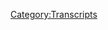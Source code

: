 {{DEFAULTSORT:
    #_TRANSCRIPT_0440:June 1-2, 2020
}}{{Transcript
    | title         = [[440: June 1-2, 2020]]
    | caption       = [https://knowledgefight.libsyn.com/440-june-1-2-2020 Listen to this episode on Libsyn]
    | episodeNumber = [[440: June 1-2, 2020|440]]
    | length        = 01:50:31
}}

{{MessageBox
    | header     = Warning: Bot Generated Content
    | text       = This transcript was automatically generated by transcription software and likely contains many mistakes and misattributions. Please check the audio for definitive quotes, attribution, and context.
    | image      = N3yvass4myg91.webp
    | imagewidth = 50px
    | id         = warning
}}

{{TranscriptBlock
    | name      = Unknown Speaker
    | timestamp = 00:00:00.000
    | text      = N-N-N-N-N-N-N-Knowledge Fight
}}

{{TranscriptBlock
    | name      = Unknown Speaker
    | timestamp = 00:00:12.880
    | text      = Dan and Jordan, I am sweating.
}}

{{TranscriptBlock
    | name      = Unknown Speaker
    | timestamp = 00:00:19.600
    | text      = Knowledgefight.com, it's time to pray.
}}

{{TranscriptBlock
    | name      = Unknown Speaker
    | timestamp = 00:00:21.399
    | text      = I have great respect for knowledgefight.
}}

{{TranscriptBlock
    | name      = Unknown Speaker
    | timestamp = 00:00:23.920
    | text      = Knowledgefight.
}}

{{TranscriptBlock
    | name      = Unknown Speaker
    | timestamp = 00:00:24.920
    | text      = I'm sick of them posing as if they're the good guys saying we are the bad guys.
}}

{{TranscriptBlock
    | name      = Unknown Speaker
    | timestamp = 00:00:29.320
    | text      = Knowledgefight.
}}

{{TranscriptBlock
    | name      = Unknown Speaker
    | timestamp = 00:00:30.320
    | text      = Dan and Jordan.
}}

{{TranscriptBlock
    | name      = Unknown Speaker
    | timestamp = 00:00:31.320
    | text      = Knowledgefight.
}}

{{TranscriptBlock
    | name      = Unknown Speaker
    | timestamp = 00:00:32.320
    | text      = Riddle her.
}}

{{TranscriptBlock
    | name      = Unknown Speaker
    | timestamp = 00:00:33.320
    | text      = Riddle her.
}}

{{TranscriptBlock
    | name      = Unknown Speaker
    | timestamp = 00:00:34.320
    | text      = Riddle her.
}}

{{TranscriptBlock
    | name      = Unknown Speaker
    | timestamp = 00:00:35.320
    | text      = Need.
}}

{{TranscriptBlock
    | name      = Unknown Speaker
    | timestamp = 00:00:36.320
    | text      = Need.
}}

{{TranscriptBlock
    | name      = Unknown Speaker
    | timestamp = 00:00:37.320
    | text      = Money.
}}

{{TranscriptBlock
    | name      = Unknown Speaker
    | timestamp = 00:00:38.320
    | text      = Riddle her.
}}

{{TranscriptBlock
    | name      = Unknown Speaker
    | timestamp = 00:00:39.320
    | text      = Riddle her.
}}

{{TranscriptBlock
    | name      = Unknown Speaker
    | timestamp = 00:00:40.320
    | text      = Riddle her.
}}

{{TranscriptBlock
    | name      = Unknown Speaker
    | timestamp = 00:00:41.320
    | text      = Andy and Kansas.
}}

{{TranscriptBlock
    | name      = Unknown Speaker
    | timestamp = 00:00:42.320
    | text      = Andy and Kansas.
}}

{{TranscriptBlock
    | name      = Unknown Speaker
    | timestamp = 00:00:43.320
    | text      = Stop it.
}}

{{TranscriptBlock
    | name      = Unknown Speaker
    | timestamp = 00:00:44.320
    | text      = Andy and Kansas.
}}

{{TranscriptBlock
    | name      = Unknown Speaker
    | timestamp = 00:00:45.320
    | text      = Andy and Kansas.
}}

{{TranscriptBlock
    | name      = Unknown Speaker
    | timestamp = 00:00:46.320
    | text      = It's time to pray.
}}

{{TranscriptBlock
    | name      = Unknown Speaker
    | timestamp = 00:00:47.320
    | text      = Andy and Kansas.
}}

{{TranscriptBlock
    | name      = Unknown Speaker
    | timestamp = 00:00:48.320
    | text      = You're on the air.
}}

{{TranscriptBlock
    | name      = Unknown Speaker
    | timestamp = 00:00:49.320
    | text      = Thanks for holding us.
}}

{{TranscriptBlock
    | name      = Unknown Speaker
    | timestamp = 00:00:50.320
    | text      = Hello, Alex.
}}

{{TranscriptBlock
    | name      = Unknown Speaker
    | timestamp = 00:00:51.320
    | text      = I'm a system caller.
}}

{{TranscriptBlock
    | name      = Unknown Speaker
    | timestamp = 00:00:52.320
    | text      = I'm a huge fan.
}}

{{TranscriptBlock
    | name      = Unknown Speaker
    | timestamp = 00:00:53.320
    | text      = I love your work.
}}

{{TranscriptBlock
    | name      = Unknown Speaker
    | timestamp = 00:00:54.320
    | text      = Knowledgefight.
}}

{{TranscriptBlock
    | name      = Unknown Speaker
    | timestamp = 00:00:55.320
    | text      = N-N-N-N-N-Knowledgefight.com.
}}

{{TranscriptBlock
    | name      = Unknown Speaker
    | timestamp = 00:00:56.320
    | text      = I love you.
}}

{{TranscriptBlock
    | name      = Unknown Speaker
    | timestamp = 00:00:59.320
    | text      = Hey, everybody.
}}

{{TranscriptBlock
    | name      = Unknown Speaker
    | timestamp = 00:01:00.320
    | text      = Welcome back to Knowledgefight.
}}

{{TranscriptBlock
    | name      = Unknown Speaker
    | timestamp = 00:01:01.320
    | text      = I'm Dan.
}}

{{TranscriptBlock
    | name      = Unknown Speaker
    | timestamp = 00:01:02.320
    | text      = I'm Jordan.
}}

{{TranscriptBlock
    | name      = Unknown Speaker
    | timestamp = 00:01:03.320
    | text      = We're a couple dudes.
}}

{{TranscriptBlock
    | name      = Unknown Speaker
    | timestamp = 00:01:04.319
    | text      = I like to sit around, drink novelty beverages, and talk just a little bit about Alex Jones.
}}

{{TranscriptBlock
    | name      = Unknown Speaker
    | timestamp = 00:01:06.319
    | text      = Oh, indeed we are, Dan.
}}

{{TranscriptBlock
    | name      = Unknown Speaker
    | timestamp = 00:01:07.319
    | text      = Every once in a while.
}}

{{TranscriptBlock
    | name      = Unknown Speaker
    | timestamp = 00:01:08.319
    | text      = Every now and again.
}}

{{TranscriptBlock
    | name      = Unknown Speaker
    | timestamp = 00:01:09.319
    | text      = Yeah, what's up, man?
}}

{{TranscriptBlock
    | name      = Unknown Speaker
    | timestamp = 00:01:10.319
    | text      = Oh, not too much.
}}

{{TranscriptBlock
    | name      = Unknown Speaker
    | timestamp = 00:01:11.319
    | text      = How you doing?
}}

{{TranscriptBlock
    | name      = Unknown Speaker
    | timestamp = 00:01:12.319
    | text      = I'm all right.
}}

{{TranscriptBlock
    | name      = Unknown Speaker
    | timestamp = 00:01:13.319
    | text      = Quick question.
}}

{{TranscriptBlock
    | name      = Unknown Speaker
    | timestamp = 00:01:14.319
    | text      = Yeah, what do you got?
}}

{{TranscriptBlock
    | name      = Unknown Speaker
    | timestamp = 00:01:15.319
    | text      = What's your bright spot this day?
}}

{{TranscriptBlock
    | name      = Unknown Speaker
    | timestamp = 00:01:16.319
    | text      = Well, it's most certainly that today, while I was getting ready for our episode, I learned
}}

{{TranscriptBlock
    | name      = Unknown Speaker
    | timestamp = 00:01:20.319
    | text      = that I got approved for an apartment.
}}

{{TranscriptBlock
    | name      = Unknown Speaker
    | timestamp = 00:01:22.319
    | text      = Yay!
}}

{{TranscriptBlock
    | name      = Unknown Speaker
    | timestamp = 00:01:23.319
    | text      = So I found a new home to live in.
}}

{{TranscriptBlock
    | name      = Unknown Speaker
    | timestamp = 00:01:24.439
    | text      = Hopefully it will be up to all the qualifications that are needed for me to make more of a home
}}

{{TranscriptBlock
    | name      = Unknown Speaker
    | timestamp = 00:01:31.719
    | text      = as opposed to one of these transient flop squats that I've been ending up in.
}}

{{TranscriptBlock
    | name      = Unknown Speaker
    | timestamp = 00:01:36.400
    | text      = Yeah, usually they're filled with snakes and there's no St. Patrick around for you.
}}

{{TranscriptBlock
    | name      = Unknown Speaker
    | timestamp = 00:01:40.400
    | text      = No, that is true.
}}

{{TranscriptBlock
    | name      = Unknown Speaker
    | timestamp = 00:01:41.400
    | text      = That's unfortunate.
}}

{{TranscriptBlock
    | name      = Unknown Speaker
    | timestamp = 00:01:42.400
    | text      = Yeah, and so I have high hopes.
}}

{{TranscriptBlock
    | name      = Unknown Speaker
    | timestamp = 00:01:44.000
    | text      = I found this place and I really like it, and I went and visited it.
}}

{{TranscriptBlock
    | name      = Unknown Speaker
    | timestamp = 00:01:47.560
    | text      = It's moved very fast, and I think that's good because I visited a number of places that
}}

{{TranscriptBlock
    | name      = Unknown Speaker
    | timestamp = 00:01:53.319
    | text      = just weren't, were not up to snuff.
}}

{{TranscriptBlock
    | name      = Unknown Speaker
    | timestamp = 00:01:57.640
    | text      = I would just be angry at them, and this place was great.
}}

{{TranscriptBlock
    | name      = Unknown Speaker
    | timestamp = 00:02:00.799
    | text      = It was really pretty much ideal in a lot of ways, and I was lucky.
}}

{{TranscriptBlock
    | name      = Unknown Speaker
    | timestamp = 00:02:04.840
    | text      = I guess I got lucky because I just put in an application, heard back pretty quickly,
}}

{{TranscriptBlock
    | name      = Unknown Speaker
    | timestamp = 00:02:09.199
    | text      = and moving along, I will be moving at the middle of this month because it's very quick.
}}

{{TranscriptBlock
    | name      = Unknown Speaker
    | timestamp = 00:02:14.680
    | text      = Very soon.
}}

{{TranscriptBlock
    | name      = Unknown Speaker
    | timestamp = 00:02:15.680
    | text      = Very soon.
}}

{{TranscriptBlock
    | name      = Unknown Speaker
    | timestamp = 00:02:16.680
    | text      = In a moment.
}}

{{TranscriptBlock
    | name      = Unknown Speaker
    | timestamp = 00:02:17.680
    | text      = Yes.
}}

{{TranscriptBlock
    | name      = Unknown Speaker
    | timestamp = 00:02:18.680
    | text      = I will be walking out this door into my new apartment.
}}

{{TranscriptBlock
    | name      = Unknown Speaker
    | timestamp = 00:02:20.400
    | text      = If you all hear me stressed out as hell on this podcast, that might be part of the reason
}}

{{TranscriptBlock
    | name      = Unknown Speaker
    | timestamp = 00:02:25.199
    | text      = why, and I guess the generalized everything that's going on in the world.
}}

{{TranscriptBlock
    | name      = Unknown Speaker
    | timestamp = 00:02:28.639
    | text      = Wow, there's that.
}}

{{TranscriptBlock
    | name      = Unknown Speaker
    | timestamp = 00:02:29.639
    | text      = So what about you?
}}

{{TranscriptBlock
    | name      = Unknown Speaker
    | timestamp = 00:02:30.639
    | text      = What's your bright spot?
}}

{{TranscriptBlock
    | name      = Unknown Speaker
    | timestamp = 00:02:31.639
    | text      = My bright spot is yesterday, thousands of people in Uptown walked, marched, and just
}}

{{TranscriptBlock
    | name      = Unknown Speaker
    | timestamp = 00:02:36.240
    | text      = kicked ass all over the place in a very peaceful way.
}}

{{TranscriptBlock
    | name      = Unknown Speaker
    | timestamp = 00:02:39.039
    | text      = It was so many people.
}}

{{TranscriptBlock
    | name      = Unknown Speaker
    | timestamp = 00:02:40.680
    | text      = So many people.
}}

{{TranscriptBlock
    | name      = Unknown Speaker
    | timestamp = 00:02:41.680
    | text      = It was thousands.
}}

{{TranscriptBlock
    | name      = Unknown Speaker
    | timestamp = 00:02:42.680
    | text      = It was genuinely inspiring to see.
}}

{{TranscriptBlock
    | name      = Unknown Speaker
    | timestamp = 00:02:45.919
    | text      = Yeah, for sure.
}}

{{TranscriptBlock
    | name      = Unknown Speaker
    | timestamp = 00:02:47.400
    | text      = So Jordan, today, because of everything that's going on, I feel the obligation to stay in
}}

{{TranscriptBlock
    | name      = Unknown Speaker
    | timestamp = 00:02:52.599
    | text      = the present day and check in on Alex and see what he's up to.
}}

{{TranscriptBlock
    | name      = Unknown Speaker
    | timestamp = 00:02:56.840
    | text      = So today, we're going to be going over the 1st and 2nd of June 2020.
}}

{{TranscriptBlock
    | name      = Unknown Speaker
    | timestamp = 00:03:00.960
    | text      = I'm Dan.
}}

{{TranscriptBlock
    | name      = Unknown Speaker
    | timestamp = 00:03:01.960
    | text      = This is 2020.
}}

{{TranscriptBlock
    | name      = Unknown Speaker
    | timestamp = 00:03:02.960
    | text      = Oh, God damn it.
}}

{{TranscriptBlock
    | name      = Unknown Speaker
    | timestamp = 00:03:03.960
    | text      = And I think that there's one gigantic thing to talk about, and then there's a lot of little
}}

{{TranscriptBlock
    | name      = Unknown Speaker
    | timestamp = 00:03:10.080
    | text      = mini bullshit things that Alex is doing, but I think seeing a lot of the sort of similar
}}

{{TranscriptBlock
    | name      = Unknown Speaker
    | timestamp = 00:03:15.400
    | text      = trends just continue on.
}}

{{TranscriptBlock
    | name      = Unknown Speaker
    | timestamp = 00:03:17.520
    | text      = I think you're seeing a lot of acceleration.
}}

{{TranscriptBlock
    | name      = Unknown Speaker
    | timestamp = 00:03:21.520
    | text      = I think there's a lot of intensification of Alex's call for blood, basically.
}}

{{TranscriptBlock
    | name      = Unknown Speaker
    | timestamp = 00:03:28.800
    | text      = Those don't usually get quieter.
}}

{{TranscriptBlock
    | name      = Unknown Speaker
    | timestamp = 00:03:30.439
    | text      = No.
}}

{{TranscriptBlock
    | name      = Unknown Speaker
    | timestamp = 00:03:31.439
    | text      = There's a desire to rationalize the idea of Trump using the military against protesters.
}}

{{TranscriptBlock
    | name      = Unknown Speaker
    | timestamp = 00:03:38.439
    | text      = You have those things, and there's an interesting sort of push and pull that Alex is trying
}}

{{TranscriptBlock
    | name      = Unknown Speaker
    | timestamp = 00:03:42.400
    | text      = to do where he's trying to pretend that he retains some of his principles while yelling
}}

{{TranscriptBlock
    | name      = Unknown Speaker
    | timestamp = 00:03:47.319
    | text      = for blood.
}}

{{TranscriptBlock
    | name      = Unknown Speaker
    | timestamp = 00:03:49.280
    | text      = But we'll see how it plays out on his show.
}}

{{TranscriptBlock
    | name      = Unknown Speaker
    | timestamp = 00:03:52.719
    | text      = We'll get to that in a moment, but before we do, we've got to take a moment to say thank
}}

{{TranscriptBlock
    | name      = Unknown Speaker
    | timestamp = 00:03:55.360
    | text      = you to some folks who have signed up and are supporting the show.
}}

{{TranscriptBlock
    | name      = Unknown Speaker
    | timestamp = 00:03:58.319
    | text      = So Caughan M, I think, C-A-G-H-A-I-N.
}}

{{TranscriptBlock
    | name      = Unknown Speaker
    | timestamp = 00:04:03.599
    | text      = Thank you so much.
}}

{{TranscriptBlock
    | name      = Unknown Speaker
    | timestamp = 00:04:04.599
    | text      = You are now a policy wonk.
}}

{{TranscriptBlock
    | name      = Unknown Speaker
    | timestamp = 00:04:05.599
    | text      = I'm a policy wonk.
}}

{{TranscriptBlock
    | name      = Unknown Speaker
    | timestamp = 00:04:06.719
    | text      = Thank you very much, Caughan Caughan.
}}

{{TranscriptBlock
    | name      = Unknown Speaker
    | timestamp = 00:04:09.039
    | text      = Thank you.
}}

{{TranscriptBlock
    | name      = Unknown Speaker
    | timestamp = 00:04:10.039
    | text      = Yeah.
}}

{{TranscriptBlock
    | name      = Unknown Speaker
    | timestamp = 00:04:11.039
    | text      = Next, one word.
}}

{{TranscriptBlock
    | name      = Unknown Speaker
    | timestamp = 00:04:12.039
    | text      = Alan C, thank you so much.
}}

{{TranscriptBlock
    | name      = Unknown Speaker
    | timestamp = 00:04:13.039
    | text      = You are now a policy wonk.
}}

{{TranscriptBlock
    | name      = Unknown Speaker
    | timestamp = 00:04:14.039
    | text      = I'm a policy wonk.
}}

{{TranscriptBlock
    | name      = Unknown Speaker
    | timestamp = 00:04:15.039
    | text      = Thank you, Lauren Teggy!
}}

{{TranscriptBlock
    | name      = Unknown Speaker
    | timestamp = 00:04:16.180
    | text      = Thank you.
}}

{{TranscriptBlock
    | name      = Unknown Speaker
    | timestamp = 00:04:17.180
    | text      = Next, Taylor Z, thank you so much.
}}

{{TranscriptBlock
    | name      = Unknown Speaker
    | timestamp = 00:04:18.240
    | text      = You are now a policy wonk.
}}

{{TranscriptBlock
    | name      = Unknown Speaker
    | timestamp = 00:04:19.420
    | text      = I'm a policy wonk.
}}

{{TranscriptBlock
    | name      = Unknown Speaker
    | timestamp = 00:04:20.560
    | text      = Thank you, Taylor.
}}

{{TranscriptBlock
    | name      = Unknown Speaker
    | timestamp = 00:04:21.560
    | text      = Thank you.
}}

{{TranscriptBlock
    | name      = Unknown Speaker
    | timestamp = 00:04:22.560
    | text      = Next, Matthias B. Thank you so much.
}}

{{TranscriptBlock
    | name      = Unknown Speaker
    | timestamp = 00:04:23.560
    | text      = You are now a policy wonk.
}}

{{TranscriptBlock
    | name      = Unknown Speaker
    | timestamp = 00:04:24.560
    | text      = I'm a policy wonk.
}}

{{TranscriptBlock
    | name      = Unknown Speaker
    | timestamp = 00:04:25.680
    | text      = Thank you, Matthias.
}}

{{TranscriptBlock
    | name      = Unknown Speaker
    | timestamp = 00:04:27.360
    | text      = Thank you.
}}

{{TranscriptBlock
    | name      = Unknown Speaker
    | timestamp = 00:04:28.360
    | text      = Next, Rhiannon.
}}

{{TranscriptBlock
    | name      = Unknown Speaker
    | timestamp = 00:04:29.360
    | text      = Thank you so much.
}}

{{TranscriptBlock
    | name      = Unknown Speaker
    | timestamp = 00:04:30.360
    | text      = No Parliament for that, but thank you so much.
}}

{{TranscriptBlock
    | name      = Unknown Speaker
    | timestamp = 00:04:31.360
    | text      = I'm a policy wonk.
}}

{{TranscriptBlock
    | name      = Unknown Speaker
    | timestamp = 00:04:32.579
    | text      = Thank you very much, Rhiannon.
}}

{{TranscriptBlock
    | name      = Unknown Speaker
    | timestamp = 00:04:34.660
    | text      = Thank you.
}}

{{TranscriptBlock
    | name      = Unknown Speaker
    | timestamp = 00:04:35.660
    | text      = Next, Joey M. Thank you so much.
}}

{{TranscriptBlock
    | name      = Unknown Speaker
    | timestamp = 00:04:37.180
    | text      = You are now a policy wonk.
}}

{{TranscriptBlock
    | name      = Unknown Speaker
    | timestamp = 00:04:38.180
    | text      = I'm a policy wonk.
}}

{{TranscriptBlock
    | name      = Unknown Speaker
    | timestamp = 00:04:39.180
    | text      = Thanks, Joey.
}}

{{TranscriptBlock
    | name      = Unknown Speaker
    | timestamp = 00:04:40.180
    | text      = And finally, I'd like to say thank you to a couple of people who donated on Elevated
}}

{{TranscriptBlock
    | name      = Unknown Speaker
    | timestamp = 00:04:43.740
    | text      = Level.
}}

{{TranscriptBlock
    | name      = Unknown Speaker
    | timestamp = 00:04:44.740
    | text      = We appreciate that very much.
}}

{{TranscriptBlock
    | name      = Unknown Speaker
    | timestamp = 00:04:45.740
    | text      = So thank you so much to Amani S. You are now a technocrat.
}}

{{TranscriptBlock
    | name      = Unknown Speaker
    | timestamp = 00:04:49.180
    | text      = And James C. Thank you so much.
}}

{{TranscriptBlock
    | name      = Unknown Speaker
    | timestamp = 00:04:51.300
    | text      = You're now a technocrat.
}}

{{TranscriptBlock
    | name      = Unknown Speaker
    | timestamp = 00:04:52.300
    | text      = I'm a policy wonk.
}}

{{TranscriptBlock
    | name      = Unknown Speaker
    | timestamp = 00:04:53.300
    | text      = Crikey, mate.
}}

{{TranscriptBlock
    | name      = Unknown Speaker
    | timestamp = 00:04:54.300
    | text      = That's fantastic.
}}

{{TranscriptBlock
    | name      = Unknown Speaker
    | timestamp = 00:04:55.300
    | text      = Have yourself a brew.
}}

{{TranscriptBlock
    | name      = Unknown Speaker
    | timestamp = 00:04:56.300
    | text      = How's your 401k doing, bro?
}}

{{TranscriptBlock
    | name      = Unknown Speaker
    | timestamp = 00:04:57.300
    | text      = All right, we've got to go full tilt boogie on this, Watson, all right?
}}

{{TranscriptBlock
    | name      = Unknown Speaker
    | timestamp = 00:05:00.699
    | text      = Let's just get down to business.
}}

{{TranscriptBlock
    | name      = Unknown Speaker
    | timestamp = 00:05:02.259
    | text      = We ain't making that money off that heroin.
}}

{{TranscriptBlock
    | name      = Unknown Speaker
    | timestamp = 00:05:04.319
    | text      = Why are you pimps so good?
}}

{{TranscriptBlock
    | name      = Unknown Speaker
    | timestamp = 00:05:06.259
    | text      = My neck is freakishly large.
}}

{{TranscriptBlock
    | name      = Unknown Speaker
    | timestamp = 00:05:07.899
    | text      = I declare info war on you.
}}

{{TranscriptBlock
    | name      = Unknown Speaker
    | timestamp = 00:05:10.740
    | text      = Thank you so much, Amani.
}}

{{TranscriptBlock
    | name      = Unknown Speaker
    | timestamp = 00:05:11.839
    | text      = And thank you so much, James.
}}

{{TranscriptBlock
    | name      = Unknown Speaker
    | timestamp = 00:05:12.839
    | text      = Yes, thank you very much to the both of you.
}}

{{TranscriptBlock
    | name      = Unknown Speaker
    | timestamp = 00:05:14.779
    | text      = If you're out there listening and you're thinking, hey, I enjoy this show, I'd like to support
}}

{{TranscriptBlock
    | name      = Unknown Speaker
    | timestamp = 00:05:17.459
    | text      = what these gents do, you can do that by going to our website, knowledgefight.com, clicking
}}

{{TranscriptBlock
    | name      = Unknown Speaker
    | timestamp = 00:05:20.220
    | text      = the button to support the show, or you can take that generosity and bundle it up really
}}

{{TranscriptBlock
    | name      = Unknown Speaker
    | timestamp = 00:05:24.100
    | text      = nice and toss it over to some mutual aid kind of situation to help people in your area in
}}

{{TranscriptBlock
    | name      = Unknown Speaker
    | timestamp = 00:05:30.939
    | text      = need.
}}

{{TranscriptBlock
    | name      = Unknown Speaker
    | timestamp = 00:05:31.939
    | text      = Very much so.
}}

{{TranscriptBlock
    | name      = Unknown Speaker
    | timestamp = 00:05:32.939
    | text      = So I don't want to belabor this or spend too much time here, but if we stop doing the Year
}}

{{TranscriptBlock
    | name      = Unknown Speaker
    | timestamp = 00:05:41.540
    | text      = of the Seltzer, it will just end.
}}

{{TranscriptBlock
    | name      = Unknown Speaker
    | timestamp = 00:05:43.420
    | text      = Yeah, yeah, yeah, yeah.
}}

{{TranscriptBlock
    | name      = Unknown Speaker
    | timestamp = 00:05:44.420
    | text      = So although these times are great and serious, we also still need to check in with the Year
}}

{{TranscriptBlock
    | name      = Unknown Speaker
    | timestamp = 00:05:50.259
    | text      = of the Seltzer.
}}

{{TranscriptBlock
    | name      = Unknown Speaker
    | timestamp = 00:05:53.500
    | text      = So not a lot of progress.
}}

{{TranscriptBlock
    | name      = Unknown Speaker
    | timestamp = 00:05:55.300
    | text      = There's nothing quite like playing such a bright and positive drop immediately followed
}}

{{TranscriptBlock
    | name      = Unknown Speaker
    | timestamp = 00:06:01.899
    | text      = by not much going on today.
}}

{{TranscriptBlock
    | name      = Unknown Speaker
    | timestamp = 00:06:03.740
    | text      = Not much progress in the Year of the Seltzer.
}}

{{TranscriptBlock
    | name      = Unknown Speaker
    | timestamp = 00:06:05.620
    | text      = We're holding steady at 96.
}}

{{TranscriptBlock
    | name      = Unknown Speaker
    | timestamp = 00:06:08.459
    | text      = Seltzer's drank at this point.
}}

{{TranscriptBlock
    | name      = Unknown Speaker
    | timestamp = 00:06:10.459
    | text      = And what I want to call out today is a little brand called Recess.
}}

{{TranscriptBlock
    | name      = Unknown Speaker
    | timestamp = 00:06:15.660
    | text      = It's a fizzy water that's got CBD, I think.
}}

{{TranscriptBlock
    | name      = Unknown Speaker
    | timestamp = 00:06:18.819
    | text      = It's got some sort of a hemp thing.
}}

{{TranscriptBlock
    | name      = Unknown Speaker
    | timestamp = 00:06:22.420
    | text      = Take a break from your life.
}}

{{TranscriptBlock
    | name      = Unknown Speaker
    | timestamp = 00:06:23.420
    | text      = Take a recess.
}}

{{TranscriptBlock
    | name      = Unknown Speaker
    | timestamp = 00:06:24.420
    | text      = Take it down.
}}

{{TranscriptBlock
    | name      = Unknown Speaker
    | timestamp = 00:06:25.540
    | text      = I will say I got two varieties of Recess.
}}

{{TranscriptBlock
    | name      = Unknown Speaker
    | timestamp = 00:06:28.259
    | text      = One of them was a pomegranate hibiscus.
}}

{{TranscriptBlock
    | name      = Unknown Speaker
    | timestamp = 00:06:30.819
    | text      = Okay.
}}

{{TranscriptBlock
    | name      = Unknown Speaker
    | timestamp = 00:06:31.819
    | text      = Fantastic.
}}

{{TranscriptBlock
    | name      = Unknown Speaker
    | timestamp = 00:06:32.819
    | text      = Fantastic.
}}

{{TranscriptBlock
    | name      = Unknown Speaker
    | timestamp = 00:06:33.819
    | text      = 77 out of 100.
}}

{{TranscriptBlock
    | name      = Unknown Speaker
    | timestamp = 00:06:34.819
    | text      = 77 is good.
}}

{{TranscriptBlock
    | name      = Unknown Speaker
    | timestamp = 00:06:35.819
    | text      = Loved it.
}}

{{TranscriptBlock
    | name      = Unknown Speaker
    | timestamp = 00:06:36.819
    | text      = That's good.
}}

{{TranscriptBlock
    | name      = Unknown Speaker
    | timestamp = 00:06:37.819
    | text      = That's good.
}}

{{TranscriptBlock
    | name      = Unknown Speaker
    | timestamp = 00:06:38.819
    | text      = Then I tried their other one, which was peach ginger.
}}

{{TranscriptBlock
    | name      = Unknown Speaker
    | timestamp = 00:06:40.500
    | text      = Peach ginger.
}}

{{TranscriptBlock
    | name      = Unknown Speaker
    | timestamp = 00:06:41.500
    | text      = Disaster.
}}

{{TranscriptBlock
    | name      = Unknown Speaker
    | timestamp = 00:06:42.500
    | text      = Of course.
}}

{{TranscriptBlock
    | name      = Unknown Speaker
    | timestamp = 00:06:43.500
    | text      = Could not finish it.
}}

{{TranscriptBlock
    | name      = Unknown Speaker
    | timestamp = 00:06:44.500
    | text      = Tasted like shit.
}}

{{TranscriptBlock
    | name      = Unknown Speaker
    | timestamp = 00:06:45.500
    | text      = Couldn't even finish.
}}

{{TranscriptBlock
    | name      = Unknown Speaker
    | timestamp = 00:06:46.500
    | text      = 22 out of 100.
}}

{{TranscriptBlock
    | name      = Unknown Speaker
    | timestamp = 00:06:47.500
    | text      = Oh, 22!
}}

{{TranscriptBlock
    | name      = Unknown Speaker
    | timestamp = 00:06:48.500
    | text      = Yes.
}}

{{TranscriptBlock
    | name      = Unknown Speaker
    | timestamp = 00:06:49.500
    | text      = Oh, man.
}}

{{TranscriptBlock
    | name      = Unknown Speaker
    | timestamp = 00:06:50.500
    | text      = Utter garbage.
}}

{{TranscriptBlock
    | name      = Unknown Speaker
    | timestamp = 00:06:51.500
    | text      = That's a tale of two recesses.
}}

{{TranscriptBlock
    | name      = Unknown Speaker
    | timestamp = 00:06:52.500
    | text      = Yeah.
}}

{{TranscriptBlock
    | name      = Unknown Speaker
    | timestamp = 00:06:53.500
    | text      = It's strange to me that the companies are capable of such heights and such lows.
}}

{{TranscriptBlock
    | name      = Unknown Speaker
    | timestamp = 00:06:56.540
    | text      = But such is the Recess.
}}

{{TranscriptBlock
    | name      = Unknown Speaker
    | timestamp = 00:06:58.220
    | text      = As a bipolar person, I respect that.
}}

{{TranscriptBlock
    | name      = Unknown Speaker
    | timestamp = 00:07:00.060
    | text      = Well, I mean, sometimes at recess, you're playing with your buddies, maybe playing dodgeball.
}}

{{TranscriptBlock
    | name      = Unknown Speaker
    | timestamp = 00:07:05.339
    | text      = Sometimes you get in trouble.
}}

{{TranscriptBlock
    | name      = Unknown Speaker
    | timestamp = 00:07:06.339
    | text      = You've got to sit by the wall.
}}

{{TranscriptBlock
    | name      = Unknown Speaker
    | timestamp = 00:07:07.339
    | text      = It can happen.
}}

{{TranscriptBlock
    | name      = Unknown Speaker
    | timestamp = 00:07:08.339
    | text      = Yeah.
}}

{{TranscriptBlock
    | name      = Unknown Speaker
    | timestamp = 00:07:09.339
    | text      = Recess is not always fun.
}}

{{TranscriptBlock
    | name      = Unknown Speaker
    | timestamp = 00:07:10.339
    | text      = So, thank you so much to Recess, who are not sponsored.
}}

{{TranscriptBlock
    | name      = Unknown Speaker
    | timestamp = 00:07:15.699
    | text      = Thank you for the pomegranate hibiscus one.
}}

{{TranscriptBlock
    | name      = Unknown Speaker
    | timestamp = 00:07:17.660
    | text      = That was really good.
}}

{{TranscriptBlock
    | name      = Unknown Speaker
    | timestamp = 00:07:18.660
    | text      = I may have another one of those at some point.
}}

{{TranscriptBlock
    | name      = Unknown Speaker
    | timestamp = 00:07:20.259
    | text      = All right.
}}

{{TranscriptBlock
    | name      = Unknown Speaker
    | timestamp = 00:07:21.259
    | text      = So, we're going to start here on June 1st, Monday's show.
}}

{{TranscriptBlock
    | name      = Unknown Speaker
    | timestamp = 00:07:24.740
    | text      = And at this point, Alex, there's big news.
}}

{{TranscriptBlock
    | name      = Unknown Speaker
    | timestamp = 00:07:28.060
    | text      = There's some big things happening.
}}

{{TranscriptBlock
    | name      = Unknown Speaker
    | timestamp = 00:07:30.819
    | text      = And Alex gets down to it here in this first clip.
}}

{{TranscriptBlock
    | name      = Unknown Speaker
    | timestamp = 00:07:34.100
    | text      = We're going to have Savannah Hernandez and Zach.
}}

{{TranscriptBlock
    | name      = Unknown Speaker
    | timestamp = 00:07:37.379
    | text      = He's been here five years as a camera guy.
}}

{{TranscriptBlock
    | name      = Unknown Speaker
    | timestamp = 00:07:38.740
    | text      = I don't know if he wants his last name on air, so we'll find out when he comes on.
}}

{{TranscriptBlock
    | name      = Unknown Speaker
    | timestamp = 00:07:42.060
    | text      = But he was down there.
}}

{{TranscriptBlock
    | name      = Unknown Speaker
    | timestamp = 00:07:43.899
    | text      = He's now been accused by the Twitter mob of, he's the one that burned the homeless camp.
}}

{{TranscriptBlock
    | name      = Unknown Speaker
    | timestamp = 00:07:49.120
    | text      = Because when they're burning it, one old Marine who's homeless goes and says, how dare you?
}}

{{TranscriptBlock
    | name      = Unknown Speaker
    | timestamp = 00:07:53.259
    | text      = Antifa runs off like cockroaches when the lights turn on.
}}

{{TranscriptBlock
    | name      = Unknown Speaker
    | timestamp = 00:07:56.180
    | text      = They run up to Zach.
}}

{{TranscriptBlock
    | name      = Unknown Speaker
    | timestamp = 00:07:58.860
    | text      = Zach doesn't run because he didn't burn it down.
}}

{{TranscriptBlock
    | name      = Unknown Speaker
    | timestamp = 00:08:01.920
    | text      = And the guy starts screaming saying, why have you done this?
}}

{{TranscriptBlock
    | name      = Unknown Speaker
    | timestamp = 00:08:04.660
    | text      = Because he just sees him as a protester.
}}

{{TranscriptBlock
    | name      = Unknown Speaker
    | timestamp = 00:08:07.939
    | text      = Top of Twitter, Alex Jones, stages attack, burns homeless camp.
}}

{{TranscriptBlock
    | name      = Unknown Speaker
    | timestamp = 00:08:13.300
    | text      = So to be perfectly transparent with you and the audience, Alex did play the video of the
}}

{{TranscriptBlock
    | name      = Unknown Speaker
    | timestamp = 00:08:17.779
    | text      = man experiencing homelessness who had his mattress set on fire in Austin on his show
}}

{{TranscriptBlock
    | name      = Unknown Speaker
    | timestamp = 00:08:21.480
    | text      = on Sunday.
}}

{{TranscriptBlock
    | name      = Unknown Speaker
    | timestamp = 00:08:22.939
    | text      = And I chose not to include it on our episode that we put out on Monday for a specific reason.
}}

{{TranscriptBlock
    | name      = Unknown Speaker
    | timestamp = 00:08:28.180
    | text      = This was an editorial decision that I made because I tried to get to the bottom of what
}}

{{TranscriptBlock
    | name      = Unknown Speaker
    | timestamp = 00:08:31.860
    | text      = was going on in the video, and I couldn't find anything.
}}

{{TranscriptBlock
    | name      = Unknown Speaker
    | timestamp = 00:08:34.980
    | text      = In other cases, the ambiguous video had some context clues that allowed me to get something
}}

{{TranscriptBlock
    | name      = Unknown Speaker
    | timestamp = 00:08:39.539
    | text      = of a grip on them.
}}

{{TranscriptBlock
    | name      = Unknown Speaker
    | timestamp = 00:08:40.820
    | text      = Like in the case of the bricks in Dallas, we know what building that video is in front
}}

{{TranscriptBlock
    | name      = Unknown Speaker
    | timestamp = 00:08:44.460
    | text      = of, and we can discuss the idea of bricks being planted there in the context of some
}}

{{TranscriptBlock
    | name      = Unknown Speaker
    | timestamp = 00:08:48.519
    | text      = surrounding clues.
}}

{{TranscriptBlock
    | name      = Unknown Speaker
    | timestamp = 00:08:50.480
    | text      = The case of the video of the mattress fire was another thing altogether.
}}

{{TranscriptBlock
    | name      = Unknown Speaker
    | timestamp = 00:08:53.820
    | text      = All you had was Alex presenting a video of a mattress being burned and his claim that
}}

{{TranscriptBlock
    | name      = Unknown Speaker
    | timestamp = 00:08:58.419
    | text      = it was the protesters who set it on fire and other people saying Alex did it.
}}

{{TranscriptBlock
    | name      = Unknown Speaker
    | timestamp = 00:09:02.820
    | text      = In that kind of situation, I'm presented with a couple of options.
}}

{{TranscriptBlock
    | name      = Unknown Speaker
    | timestamp = 00:09:06.360
    | text      = The first is to accept Alex's framing of the story and work to explain how it's an isolated
}}

{{TranscriptBlock
    | name      = Unknown Speaker
    | timestamp = 00:09:11.019
    | text      = incident of individuals and it doesn't necessarily implicate the larger character of the protests.
}}

{{TranscriptBlock
    | name      = Unknown Speaker
    | timestamp = 00:09:16.299
    | text      = This isn't a good option because it relies wholly on taking Alex's word about an unclear
}}

{{TranscriptBlock
    | name      = Unknown Speaker
    | timestamp = 00:09:20.200
    | text      = situation and it's usually unwise to do that.
}}

{{TranscriptBlock
    | name      = Unknown Speaker
    | timestamp = 00:09:23.299
    | text      = The second option is to speculate that all is not what it appears to be.
}}

{{TranscriptBlock
    | name      = Unknown Speaker
    | timestamp = 00:09:27.379
    | text      = This could take the form of saying info has probably set the whole thing up or that it
}}

{{TranscriptBlock
    | name      = Unknown Speaker
    | timestamp = 00:09:30.700
    | text      = was the Proud Boys or any possible entity you could come up with to point the finger
}}

{{TranscriptBlock
    | name      = Unknown Speaker
    | timestamp = 00:09:34.340
    | text      = at.
}}

{{TranscriptBlock
    | name      = Unknown Speaker
    | timestamp = 00:09:36.100
    | text      = This option feels better to someone who has the positions and beliefs I do because I hate
}}

{{TranscriptBlock
    | name      = Unknown Speaker
    | timestamp = 00:09:40.340
    | text      = to imagine that someone who would be associated with protests that I support and believe in
}}

{{TranscriptBlock
    | name      = Unknown Speaker
    | timestamp = 00:09:44.539
    | text      = the cause of would victimize a person experiencing homelessness like that.
}}

{{TranscriptBlock
    | name      = Unknown Speaker
    | timestamp = 00:09:48.460
    | text      = It's ugly, and to avoid the feelings that that ugliness would bring up, way too many
}}

{{TranscriptBlock
    | name      = Unknown Speaker
    | timestamp = 00:09:52.980
    | text      = people have blindly accepted this conclusion with no evidence that InfoWars staged the
}}

{{TranscriptBlock
    | name      = Unknown Speaker
    | timestamp = 00:09:57.399
    | text      = whole thing.
}}

{{TranscriptBlock
    | name      = Unknown Speaker
    | timestamp = 00:09:58.899
    | text      = The third option, and the one I took, was to be cautious and not discuss it until there
}}

{{TranscriptBlock
    | name      = Unknown Speaker
    | timestamp = 00:10:02.580
    | text      = was more to go on.
}}

{{TranscriptBlock
    | name      = Unknown Speaker
    | timestamp = 00:10:05.220
    | text      = Isolated incidents of property damage, even if this egregious, are not so pressing a news
}}

{{TranscriptBlock
    | name      = Unknown Speaker
    | timestamp = 00:10:09.259
    | text      = item that we should feel like we have to make unforced errors by either making unfounded
}}

{{TranscriptBlock
    | name      = Unknown Speaker
    | timestamp = 00:10:13.899
    | text      = accusations of a false flag or making the mistake of ceding the ground to Alex and accepting
}}

{{TranscriptBlock
    | name      = Unknown Speaker
    | timestamp = 00:10:18.899
    | text      = his framing.
}}

{{TranscriptBlock
    | name      = Unknown Speaker
    | timestamp = 00:10:19.899
    | text      = Both of those are not winning solutions.
}}

{{TranscriptBlock
    | name      = Unknown Speaker
    | timestamp = 00:10:22.759
    | text      = It's hard, and I fully understand people's impulse to craft a theory that Alex or InfoWars
}}

{{TranscriptBlock
    | name      = Unknown Speaker
    | timestamp = 00:10:26.980
    | text      = did this to make protesters look bad, but I have to say that it's been real disheartening
}}

{{TranscriptBlock
    | name      = Unknown Speaker
    | timestamp = 00:10:31.460
    | text      = and a bummer to watch people do this.
}}

{{TranscriptBlock
    | name      = Unknown Speaker
    | timestamp = 00:10:33.779
    | text      = I've heard a number of rationalizations for why someone would assume Alex was behind it.
}}

{{TranscriptBlock
    | name      = Unknown Speaker
    | timestamp = 00:10:38.799
    | text      = One is that he's capable of doing something like this, and I concede that he almost certainly
}}

{{TranscriptBlock
    | name      = Unknown Speaker
    | timestamp = 00:10:43.059
    | text      = is, and if there were evidence that he did it, I wouldn't be surprised at all, but being
}}

{{TranscriptBlock
    | name      = Unknown Speaker
    | timestamp = 00:10:47.820
    | text      = capable of a false flag publicity stunt is not the same thing as actually doing it.
}}

{{TranscriptBlock
    | name      = Unknown Speaker
    | timestamp = 00:10:53.320
    | text      = Another rationalization is that Alex lies all the time about other people, so it's fine
}}

{{TranscriptBlock
    | name      = Unknown Speaker
    | timestamp = 00:10:57.200
    | text      = to weaponize a conspiracy against him, and I have something important to say about anyone
}}

{{TranscriptBlock
    | name      = Unknown Speaker
    | timestamp = 00:11:02.159
    | text      = who might feel that way.
}}

{{TranscriptBlock
    | name      = Unknown Speaker
    | timestamp = 00:11:03.940
    | text      = I'm often unfairly accused of being a when-they-go-low-we-go-high guy, and I resent that, and this is nothing
}}

{{TranscriptBlock
    | name      = Unknown Speaker
    | timestamp = 00:11:10.539
    | text      = even close to that in this case in particular.
}}

{{TranscriptBlock
    | name      = Unknown Speaker
    | timestamp = 00:11:14.379
    | text      = Absent proof that InfoWars set this fire, this is a conspiracy theory that some people
}}

{{TranscriptBlock
    | name      = Unknown Speaker
    | timestamp = 00:11:18.980
    | text      = are choosing to accept as fact or likely fact because it helps them build a narrative more
}}

{{TranscriptBlock
    | name      = Unknown Speaker
    | timestamp = 00:11:23.659
    | text      = conveniently.
}}

{{TranscriptBlock
    | name      = Unknown Speaker
    | timestamp = 00:11:25.639
    | text      = After three and a half years of studying Alex Jones, I'm comfortable saying that this pattern
}}

{{TranscriptBlock
    | name      = Unknown Speaker
    | timestamp = 00:11:29.659
    | text      = of thinking of accepting conspiracy's absent evidence is what made Alex Jones into Alex
}}

{{TranscriptBlock
    | name      = Unknown Speaker
    | timestamp = 00:11:35.139
    | text      = Jones.
}}

{{TranscriptBlock
    | name      = Unknown Speaker
    | timestamp = 00:11:36.700
    | text      = We're a show that's about this mentality and how it's corrosive.
}}

{{TranscriptBlock
    | name      = Unknown Speaker
    | timestamp = 00:11:39.720
    | text      = We primarily discuss this through the prism of Alex Jones because he's the most flagrant
}}

{{TranscriptBlock
    | name      = Unknown Speaker
    | timestamp = 00:11:43.559
    | text      = and obvious example of someone who's become super famous, whose entire career is based
}}

{{TranscriptBlock
    | name      = Unknown Speaker
    | timestamp = 00:11:48.340
    | text      = on conspiracy narratives and building them out of things he cannot ever come close to
}}

{{TranscriptBlock
    | name      = Unknown Speaker
    | timestamp = 00:11:52.440
    | text      = proving.
}}

{{TranscriptBlock
    | name      = Unknown Speaker
    | timestamp = 00:11:53.580
    | text      = If you look at all the people that we covered, that's essentially one of the big commonalities
}}

{{TranscriptBlock
    | name      = Unknown Speaker
    | timestamp = 00:11:57.779
    | text      = between them.
}}

{{TranscriptBlock
    | name      = Unknown Speaker
    | timestamp = 00:11:58.779
    | text      = Yeah.
}}

{{TranscriptBlock
    | name      = Unknown Speaker
    | timestamp = 00:11:59.779
    | text      = That's their job.
}}

{{TranscriptBlock
    | name      = Unknown Speaker
    | timestamp = 00:12:00.779
    | text      = Yeah.
}}

{{TranscriptBlock
    | name      = Unknown Speaker
    | timestamp = 00:12:01.779
    | text      = They view that centrally as their job.
}}

{{TranscriptBlock
    | name      = Unknown Speaker
    | timestamp = 00:12:04.500
    | text      = Alex doesn't do anything.
}}

{{TranscriptBlock
    | name      = Unknown Speaker
    | timestamp = 00:12:05.820
    | text      = He doesn't make anything.
}}

{{TranscriptBlock
    | name      = Unknown Speaker
    | timestamp = 00:12:06.820
    | text      = He doesn't even have any creative impulse because all the things on those shirts are
}}

{{TranscriptBlock
    | name      = Unknown Speaker
    | timestamp = 00:12:11.419
    | text      = probably stolen from some random person or a caller.
}}

{{TranscriptBlock
    | name      = Unknown Speaker
    | timestamp = 00:12:14.820
    | text      = He doesn't make anything other than lies out of stuff that he can't prove.
}}

{{TranscriptBlock
    | name      = Unknown Speaker
    | timestamp = 00:12:19.419
    | text      = That's it.
}}

{{TranscriptBlock
    | name      = Unknown Speaker
    | timestamp = 00:12:20.419
    | text      = Yeah.
}}

{{TranscriptBlock
    | name      = Unknown Speaker
    | timestamp = 00:12:21.419
    | text      = Conspiracy thinking and this kind of shit is a manifestation generally of laziness and
}}

{{TranscriptBlock
    | name      = Unknown Speaker
    | timestamp = 00:12:25.179
    | text      = allowing it to be your process in one case only makes it easier to accept as your process
}}

{{TranscriptBlock
    | name      = Unknown Speaker
    | timestamp = 00:12:29.139
    | text      = the next time.
}}

{{TranscriptBlock
    | name      = Unknown Speaker
    | timestamp = 00:12:30.580
    | text      = On some level, this is why Alex sucks so much.
}}

{{TranscriptBlock
    | name      = Unknown Speaker
    | timestamp = 00:12:33.580
    | text      = He's learned over the course of his career that he doesn't need to do better than just
}}

{{TranscriptBlock
    | name      = Unknown Speaker
    | timestamp = 00:12:36.600
    | text      = make something up and his audience will be trained to accept that level of reasoning
}}

{{TranscriptBlock
    | name      = Unknown Speaker
    | timestamp = 00:12:40.220
    | text      = as wisdom.
}}

{{TranscriptBlock
    | name      = Unknown Speaker
    | timestamp = 00:12:41.919
    | text      = If people are going to be opposed to that kind of information economy that the right
}}

{{TranscriptBlock
    | name      = Unknown Speaker
    | timestamp = 00:12:45.220
    | text      = wing has thrust us into, it's crucial that they don't become lazy themselves and just
}}

{{TranscriptBlock
    | name      = Unknown Speaker
    | timestamp = 00:12:49.259
    | text      = use the same tricks.
}}

{{TranscriptBlock
    | name      = Unknown Speaker
    | timestamp = 00:12:51.059
    | text      = This isn't because the tricks are inherently wrong, though I do think they are.
}}

{{TranscriptBlock
    | name      = Unknown Speaker
    | timestamp = 00:12:54.860
    | text      = It's because they're corrosive.
}}

{{TranscriptBlock
    | name      = Unknown Speaker
    | timestamp = 00:12:56.820
    | text      = They work well.
}}

{{TranscriptBlock
    | name      = Unknown Speaker
    | timestamp = 00:12:58.419
    | text      = You could smear people like crazy and it works, but they also hurt you when you use them.
}}

{{TranscriptBlock
    | name      = Unknown Speaker
    | timestamp = 00:13:04.299
    | text      = These techniques are bad for you.
}}

{{TranscriptBlock
    | name      = Unknown Speaker
    | timestamp = 00:13:07.940
    | text      = Naturally, probably the less abstract consideration is that you can't prove that Alex or Infowars
}}

{{TranscriptBlock
    | name      = Unknown Speaker
    | timestamp = 00:13:14.299
    | text      = started that fire.
}}

{{TranscriptBlock
    | name      = Unknown Speaker
    | timestamp = 00:13:16.460
    | text      = If you can't, you might as well be working for Infowars when you make that accusation.
}}

{{TranscriptBlock
    | name      = Unknown Speaker
    | timestamp = 00:13:20.340
    | text      = Oh, yeah.
}}

{{TranscriptBlock
    | name      = Unknown Speaker
    | timestamp = 00:13:21.340
    | text      = A Twitter account that posted this accusation got over 13,000 retweets and the video on
}}

{{TranscriptBlock
    | name      = Unknown Speaker
    | timestamp = 00:13:25.960
    | text      = Twitter had almost 25 million views just earlier when I was looking at it.
}}

{{TranscriptBlock
    | name      = Unknown Speaker
    | timestamp = 00:13:32.299
    | text      = Oh, no.
}}

{{TranscriptBlock
    | name      = Unknown Speaker
    | timestamp = 00:13:33.299
    | text      = Stop it, people.
}}

{{TranscriptBlock
    | name      = Unknown Speaker
    | timestamp = 00:13:34.299
    | text      = He's getting tons and tons of free press.
}}

{{TranscriptBlock
    | name      = Unknown Speaker
    | timestamp = 00:13:35.980
    | text      = Guess what?
}}

{{TranscriptBlock
    | name      = Unknown Speaker
    | timestamp = 00:13:36.980
    | text      = Like I said, if you can't prove that he did that, you've given him the perfect gift.
}}

{{TranscriptBlock
    | name      = Unknown Speaker
    | timestamp = 00:13:40.279
    | text      = He can point to this as a great piece of evidence that the media and the left, they always lie
}}

{{TranscriptBlock
    | name      = Unknown Speaker
    | timestamp = 00:13:43.980
    | text      = about him because he's always right about everything and that he's too much of a threat.
}}

{{TranscriptBlock
    | name      = Unknown Speaker
    | timestamp = 00:13:48.940
    | text      = Deconstructing and discussing this propaganda is on one level something I love to do because
}}

{{TranscriptBlock
    | name      = Unknown Speaker
    | timestamp = 00:13:52.700
    | text      = it's interesting to me.
}}

{{TranscriptBlock
    | name      = Unknown Speaker
    | timestamp = 00:13:54.379
    | text      = It satisfies an intellectual curiosity and I like learning about fucked up belief systems,
}}

{{TranscriptBlock
    | name      = Unknown Speaker
    | timestamp = 00:13:59.840
    | text      = but on another level, it's motivated by a desire to limit the toxic effect people like
}}

{{TranscriptBlock
    | name      = Unknown Speaker
    | timestamp = 00:14:03.840
    | text      = Alex have on the people they've indoctrinated.
}}

{{TranscriptBlock
    | name      = Unknown Speaker
    | timestamp = 00:14:06.899
    | text      = His worldview is nonsensical and his business is exploitative to the people who've been
}}

{{TranscriptBlock
    | name      = Unknown Speaker
    | timestamp = 00:14:10.539
    | text      = tricked into following him.
}}

{{TranscriptBlock
    | name      = Unknown Speaker
    | timestamp = 00:14:12.220
    | text      = The narrative's changed to suit Alex's needs and maximize his profits.
}}

{{TranscriptBlock
    | name      = Unknown Speaker
    | timestamp = 00:14:15.960
    | text      = He's been on the verge of both victory and the globalist shutting him down for 20 years.
}}

{{TranscriptBlock
    | name      = Unknown Speaker
    | timestamp = 00:14:20.500
    | text      = The reason that this kind of thing, the accusation that Infowars set this guy's mattress on fire
}}

{{TranscriptBlock
    | name      = Unknown Speaker
    | timestamp = 00:14:24.700
    | text      = really, really, really rubs me the wrong way is because it has the potential to expose
}}

{{TranscriptBlock
    | name      = Unknown Speaker
    | timestamp = 00:14:29.139
    | text      = a lot of people to Infowars and also trick them into thinking that he's right.
}}

{{TranscriptBlock
    | name      = Unknown Speaker
    | timestamp = 00:14:34.139
    | text      = There's a decent chance that a lot of people could be led down a very toxic path and convinced
}}

{{TranscriptBlock
    | name      = Unknown Speaker
    | timestamp = 00:14:38.419
    | text      = that they've found truth because of an unproven accusation that Infowars staged a news story
}}

{{TranscriptBlock
    | name      = Unknown Speaker
    | timestamp = 00:14:43.220
    | text      = and I find that unacceptable.
}}

{{TranscriptBlock
    | name      = Unknown Speaker
    | timestamp = 00:14:45.639
    | text      = You can't give him the opportunity to play the victim by making him the victim.
}}

{{TranscriptBlock
    | name      = Unknown Speaker
    | timestamp = 00:14:51.299
    | text      = Exactly.
}}

{{TranscriptBlock
    | name      = Unknown Speaker
    | timestamp = 00:14:52.299
    | text      = Because then you amplify his message, again, 25 million views, you see all these people
}}

{{TranscriptBlock
    | name      = Unknown Speaker
    | timestamp = 00:14:57.340
    | text      = and if he proves himself correctly or even if there's no proof that he did it, he can
}}

{{TranscriptBlock
    | name      = Unknown Speaker
    | timestamp = 00:15:02.659
    | text      = absolutely play the victim, amplify his message and when people see that he actually is the
}}

{{TranscriptBlock
    | name      = Unknown Speaker
    | timestamp = 00:15:08.220
    | text      = victim of something that's untrue or at least impossible to prove, they're going to be like,
}}

{{TranscriptBlock
    | name      = Unknown Speaker
    | timestamp = 00:15:13.340
    | text      = well, obviously this guy is right and they're going to pay more attention to him.
}}

{{TranscriptBlock
    | name      = Unknown Speaker
    | timestamp = 00:15:17.700
    | text      = It's awful.
}}

{{TranscriptBlock
    | name      = Unknown Speaker
    | timestamp = 00:15:18.700
    | text      = Yeah, it's a trick.
}}

{{TranscriptBlock
    | name      = Unknown Speaker
    | timestamp = 00:15:19.700
    | text      = He relies on stuff like this and if you just deprive him of this kind of oxygen, he won't
}}

{{TranscriptBlock
    | name      = Unknown Speaker
    | timestamp = 00:15:24.340
    | text      = be able or he'll have a much more difficult time having access to fertile mines to corrupt.
}}

{{TranscriptBlock
    | name      = Unknown Speaker
    | timestamp = 00:15:31.059
    | text      = I mean, it is very much like, oh, you say that it's fine to use his own tricks against
}}

{{TranscriptBlock
    | name      = Unknown Speaker
    | timestamp = 00:15:35.740
    | text      = him but what you don't understand is he's been telling people that you're using those
}}

{{TranscriptBlock
    | name      = Unknown Speaker
    | timestamp = 00:15:40.019
    | text      = tricks anyways.
}}

{{TranscriptBlock
    | name      = Unknown Speaker
    | timestamp = 00:15:41.019
    | text      = True.
}}

{{TranscriptBlock
    | name      = Unknown Speaker
    | timestamp = 00:15:42.019
    | text      = You're not doing anything other than proving that you're using those tricks.
}}

{{TranscriptBlock
    | name      = Unknown Speaker
    | timestamp = 00:15:45.860
    | text      = And let me double down on that.
}}

{{TranscriptBlock
    | name      = Unknown Speaker
    | timestamp = 00:15:47.980
    | text      = Also, you're not going to outdo him at these tricks.
}}

{{TranscriptBlock
    | name      = Unknown Speaker
    | timestamp = 00:15:51.980
    | text      = He's got 25 years experience on you.
}}

{{TranscriptBlock
    | name      = Unknown Speaker
    | timestamp = 00:15:54.700
    | text      = He's shameless.
}}

{{TranscriptBlock
    | name      = Unknown Speaker
    | timestamp = 00:15:55.700
    | text      = Yeah.
}}

{{TranscriptBlock
    | name      = Unknown Speaker
    | timestamp = 00:15:56.700
    | text      = You're not going to outpropaganda this dude.
}}

{{TranscriptBlock
    | name      = Unknown Speaker
    | timestamp = 00:15:58.580
    | text      = Yeah, you're going to feel bad at some point.
}}

{{TranscriptBlock
    | name      = Unknown Speaker
    | timestamp = 00:16:00.820
    | text      = Maybe.
}}

{{TranscriptBlock
    | name      = Unknown Speaker
    | timestamp = 00:16:01.820
    | text      = And he never will.
}}

{{TranscriptBlock
    | name      = Unknown Speaker
    | timestamp = 00:16:02.820
    | text      = Yeah, maybe.
}}

{{TranscriptBlock
    | name      = Unknown Speaker
    | timestamp = 00:16:03.820
    | text      = So, yeah, that's, you know, but I want to be clear too.
}}

{{TranscriptBlock
    | name      = Unknown Speaker
    | timestamp = 00:16:07.139
    | text      = I can't say that he didn't do it.
}}

{{TranscriptBlock
    | name      = Unknown Speaker
    | timestamp = 00:16:08.620
    | text      = I don't know.
}}

{{TranscriptBlock
    | name      = Unknown Speaker
    | timestamp = 00:16:09.620
    | text      = Oh, no.
}}

{{TranscriptBlock
    | name      = Unknown Speaker
    | timestamp = 00:16:10.620
    | text      = If you prove he did it, hell yeah, he did it.
}}

{{TranscriptBlock
    | name      = Unknown Speaker
    | timestamp = 00:16:11.620
    | text      = I don't know.
}}

{{TranscriptBlock
    | name      = Unknown Speaker
    | timestamp = 00:16:12.620
    | text      = Oh, of course he did.
}}

{{TranscriptBlock
    | name      = Unknown Speaker
    | timestamp = 00:16:13.620
    | text      = I don't know.
}}

{{TranscriptBlock
    | name      = Unknown Speaker
    | timestamp = 00:16:14.620
    | text      = I've watched the video a bunch of times, slowed it down like the Zapruder film and maybe eventually
}}

{{TranscriptBlock
    | name      = Unknown Speaker
    | timestamp = 00:16:18.779
    | text      = something will come out that shows that they did stage it and then we can have the discussion.
}}

{{TranscriptBlock
    | name      = Unknown Speaker
    | timestamp = 00:16:21.940
    | text      = And that's fine.
}}

{{TranscriptBlock
    | name      = Unknown Speaker
    | timestamp = 00:16:22.940
    | text      = But right now, I've asked multiple people to provide any evidence that this was Infowars
}}

{{TranscriptBlock
    | name      = Unknown Speaker
    | timestamp = 00:16:27.740
    | text      = doing and the best anyone has is a blurry picture of a logo that folks say is Infowars,
}}

{{TranscriptBlock
    | name      = Unknown Speaker
    | timestamp = 00:16:33.139
    | text      = but it's impossible to tell if it is.
}}

{{TranscriptBlock
    | name      = Unknown Speaker
    | timestamp = 00:16:35.100
    | text      = And I don't think it is.
}}

{{TranscriptBlock
    | name      = Unknown Speaker
    | timestamp = 00:16:36.100
    | text      = No, what you should have done is looked at your computer and said, enhance.
}}

{{TranscriptBlock
    | name      = Unknown Speaker
    | timestamp = 00:16:39.700
    | text      = That usually works.
}}

{{TranscriptBlock
    | name      = Unknown Speaker
    | timestamp = 00:16:40.700
    | text      = That works on CSI.
}}

{{TranscriptBlock
    | name      = Unknown Speaker
    | timestamp = 00:16:41.700
    | text      = That usually works.
}}

{{TranscriptBlock
    | name      = Unknown Speaker
    | timestamp = 00:16:42.700
    | text      = I'm not going to lie to you.
}}

{{TranscriptBlock
    | name      = Unknown Speaker
    | timestamp = 00:16:43.700
    | text      = The other piece of evidence is that the man who owns the mattress approaches the camera
}}

{{TranscriptBlock
    | name      = Unknown Speaker
    | timestamp = 00:16:47.379
    | text      = and says, quote, I live here.
}}

{{TranscriptBlock
    | name      = Unknown Speaker
    | timestamp = 00:16:48.919
    | text      = What the fuck are you doing?
}}

{{TranscriptBlock
    | name      = Unknown Speaker
    | timestamp = 00:16:50.500
    | text      = To me, this doesn't really prove that the man is accusing the camera person of burning
}}

{{TranscriptBlock
    | name      = Unknown Speaker
    | timestamp = 00:16:53.919
    | text      = the mattress, considering that the people who brought the mattress to the fire came
}}

{{TranscriptBlock
    | name      = Unknown Speaker
    | timestamp = 00:16:57.100
    | text      = from a completely different direction from the camera.
}}

{{TranscriptBlock
    | name      = Unknown Speaker
    | timestamp = 00:16:59.580
    | text      = It looks more like he was just yelling at the closest camera.
}}

{{TranscriptBlock
    | name      = Unknown Speaker
    | timestamp = 00:17:02.240
    | text      = It doesn't really prove anything to me.
}}

{{TranscriptBlock
    | name      = Unknown Speaker
    | timestamp = 00:17:03.940
    | text      = But those are the two pieces of evidence that are like, this is proof that Infowars did
}}

{{TranscriptBlock
    | name      = Unknown Speaker
    | timestamp = 00:17:07.180
    | text      = this.
}}

{{TranscriptBlock
    | name      = Unknown Speaker
    | timestamp = 00:17:08.180
    | text      = And I just don't accept those as solid evidence.
}}

{{TranscriptBlock
    | name      = Unknown Speaker
    | timestamp = 00:17:10.779
    | text      = No, it's unfortunate.
}}

{{TranscriptBlock
    | name      = Unknown Speaker
    | timestamp = 00:17:11.779
    | text      = And, you know, not to say that Alex is the king, but this is a situation where you come
}}

{{TranscriptBlock
    | name      = Unknown Speaker
    | timestamp = 00:17:15.700
    | text      = at the king, you can't miss.
}}

{{TranscriptBlock
    | name      = Unknown Speaker
    | timestamp = 00:17:17.599
    | text      = You can't do stuff like this unless you know.
}}

{{TranscriptBlock
    | name      = Unknown Speaker
    | timestamp = 00:17:20.059
    | text      = I believe he could have did it so easily.
}}

{{TranscriptBlock
    | name      = Unknown Speaker
    | timestamp = 00:17:23.579
    | text      = I believe that in a heartbeat.
}}

{{TranscriptBlock
    | name      = Unknown Speaker
    | timestamp = 00:17:25.339
    | text      = But if you can't prove it, you're fucked.
}}

{{TranscriptBlock
    | name      = Unknown Speaker
    | timestamp = 00:17:27.019
    | text      = Yeah, it's unfortunate plays into his hands.
}}

{{TranscriptBlock
    | name      = Unknown Speaker
    | timestamp = 00:17:29.759
    | text      = It's important to remember that the camera person here, too, and the people who throw
}}

{{TranscriptBlock
    | name      = Unknown Speaker
    | timestamp = 00:17:32.940
    | text      = the mattress on the fire are not associated in the video at all, and that there's no way
}}

{{TranscriptBlock
    | name      = Unknown Speaker
    | timestamp = 00:17:38.700
    | text      = the camera person would have an Infowars sign on them like they weren't being accosted or
}}

{{TranscriptBlock
    | name      = Unknown Speaker
    | timestamp = 00:17:43.039
    | text      = yelled at.
}}

{{TranscriptBlock
    | name      = Unknown Speaker
    | timestamp = 00:17:44.039
    | text      = So it's definitely a situation where they were in stealth mode.
}}

{{TranscriptBlock
    | name      = Unknown Speaker
    | timestamp = 00:17:46.259
    | text      = So I don't know how this guy would have known that it was an Infowars camera person.
}}

{{TranscriptBlock
    | name      = Unknown Speaker
    | timestamp = 00:17:50.579
    | text      = They're not wearing a fucking little card in their hat that says Infowars.
}}

{{TranscriptBlock
    | name      = Unknown Speaker
    | timestamp = 00:17:54.099
    | text      = They will be run out of there so fast.
}}

{{TranscriptBlock
    | name      = Unknown Speaker
    | timestamp = 00:17:56.380
    | text      = Yeah.
}}

{{TranscriptBlock
    | name      = Unknown Speaker
    | timestamp = 00:17:57.380
    | text      = You saw what happened to the tank.
}}

{{TranscriptBlock
    | name      = Unknown Speaker
    | timestamp = 00:17:58.380
    | text      = No one is allowing somebody with an Infowars press badge on Fox News thrown out of the
}}

{{TranscriptBlock
    | name      = Unknown Speaker
    | timestamp = 00:18:05.380
    | text      = D.C. protest.
}}

{{TranscriptBlock
    | name      = Unknown Speaker
    | timestamp = 00:18:06.380
    | text      = They did like they ran off Alex's tank.
}}

{{TranscriptBlock
    | name      = Unknown Speaker
    | timestamp = 00:18:12.099
    | text      = What would they do with a person who's just a person?
}}

{{TranscriptBlock
    | name      = Unknown Speaker
    | timestamp = 00:18:14.900
    | text      = At the very least, that camera is probably would be gone.
}}

{{TranscriptBlock
    | name      = Unknown Speaker
    | timestamp = 00:18:17.859
    | text      = They'd be standing around them at the very least or like yelling at them.
}}

{{TranscriptBlock
    | name      = Unknown Speaker
    | timestamp = 00:18:21.180
    | text      = That was not the case.
}}

{{TranscriptBlock
    | name      = Unknown Speaker
    | timestamp = 00:18:23.000
    | text      = There's plenty of ways to attack and critique Alex and Infowars that don't require this
}}

{{TranscriptBlock
    | name      = Unknown Speaker
    | timestamp = 00:18:26.319
    | text      = kind of unforced error and that don't play directly into Alex's playbook.
}}

{{TranscriptBlock
    | name      = Unknown Speaker
    | timestamp = 00:18:30.799
    | text      = This kind of thing just doesn't play.
}}

{{TranscriptBlock
    | name      = Unknown Speaker
    | timestamp = 00:18:32.299
    | text      = And that's why I think the prudent decision in cases like this is to wait until there's
}}

{{TranscriptBlock
    | name      = Unknown Speaker
    | timestamp = 00:18:35.980
    | text      = more information available.
}}

{{TranscriptBlock
    | name      = Unknown Speaker
    | timestamp = 00:18:37.859
    | text      = If it turns out to be a rogue protester acting reprehensible, then you can discuss it on
}}

{{TranscriptBlock
    | name      = Unknown Speaker
    | timestamp = 00:18:42.140
    | text      = that front and it doesn't invalidate the larger protest or the points of what's going on in
}}

{{TranscriptBlock
    | name      = Unknown Speaker
    | timestamp = 00:18:46.900
    | text      = the world.
}}

{{TranscriptBlock
    | name      = Unknown Speaker
    | timestamp = 00:18:48.900
    | text      = And you don't have to then cede the ground to Infowars editorial position.
}}

{{TranscriptBlock
    | name      = Unknown Speaker
    | timestamp = 00:18:52.900
    | text      = And if it does turn out that there is evidence that Infowars did it, you can have the discussion
}}

{{TranscriptBlock
    | name      = Unknown Speaker
    | timestamp = 00:18:57.339
    | text      = far more responsibly because you can say, here is why.
}}

{{TranscriptBlock
    | name      = Unknown Speaker
    | timestamp = 00:19:01.579
    | text      = I don't know.
}}

{{TranscriptBlock
    | name      = Unknown Speaker
    | timestamp = 00:19:02.819
    | text      = I was so mad yesterday.
}}

{{TranscriptBlock
    | name      = Unknown Speaker
    | timestamp = 00:19:04.900
    | text      = I know.
}}

{{TranscriptBlock
    | name      = Unknown Speaker
    | timestamp = 00:19:05.900
    | text      = I was texting you furious about it.
}}

{{TranscriptBlock
    | name      = Unknown Speaker
    | timestamp = 00:19:07.859
    | text      = I know.
}}

{{TranscriptBlock
    | name      = Unknown Speaker
    | timestamp = 00:19:08.859
    | text      = I just can't.
}}

{{TranscriptBlock
    | name      = Unknown Speaker
    | timestamp = 00:19:09.859
    | text      = I don't understand why people have the...
}}

{{TranscriptBlock
    | name      = Unknown Speaker
    | timestamp = 00:19:11.819
    | text      = That's not true.
}}

{{TranscriptBlock
    | name      = Unknown Speaker
    | timestamp = 00:19:12.819
    | text      = I do understand.
}}

{{TranscriptBlock
    | name      = Unknown Speaker
    | timestamp = 00:19:13.819
    | text      = Of course you do.
}}

{{TranscriptBlock
    | name      = Unknown Speaker
    | timestamp = 00:19:14.819
    | text      = I just I don't understand why people can't get to the second step and recognize, like,
}}

{{TranscriptBlock
    | name      = Unknown Speaker
    | timestamp = 00:19:18.700
    | text      = this is going to be counterproductive.
}}

{{TranscriptBlock
    | name      = Unknown Speaker
    | timestamp = 00:19:20.779
    | text      = It feels good.
}}

{{TranscriptBlock
    | name      = Unknown Speaker
    | timestamp = 00:19:21.779
    | text      = I don't know.
}}

{{TranscriptBlock
    | name      = Unknown Speaker
    | timestamp = 00:19:22.779
    | text      = You know, how many times have we been down this road now?
}}

{{TranscriptBlock
    | name      = Unknown Speaker
    | timestamp = 00:19:25.779
    | text      = How many?
}}

{{TranscriptBlock
    | name      = Unknown Speaker
    | timestamp = 00:19:26.779
    | text      = Like, I guess we just accept that there's a massive population that's just going to
}}

{{TranscriptBlock
    | name      = Unknown Speaker
    | timestamp = 00:19:31.940
    | text      = do this.
}}

{{TranscriptBlock
    | name      = Unknown Speaker
    | timestamp = 00:19:33.940
    | text      = And let's all do our best, I suppose.
}}

{{TranscriptBlock
    | name      = Unknown Speaker
    | timestamp = 00:19:38.960
    | text      = That's what I can say.
}}

{{TranscriptBlock
    | name      = Unknown Speaker
    | timestamp = 00:19:40.259
    | text      = Yeah.
}}

{{TranscriptBlock
    | name      = Unknown Speaker
    | timestamp = 00:19:41.259
    | text      = Don't don't hand Alex a gift wrapped propaganda narrative.
}}

{{TranscriptBlock
    | name      = Unknown Speaker
    | timestamp = 00:19:45.099
    | text      = It would be a smart idea.
}}

{{TranscriptBlock
    | name      = Unknown Speaker
    | timestamp = 00:19:46.539
    | text      = So in this next clip, Alex discusses how the globalists realized that we were weak.
}}

{{TranscriptBlock
    | name      = Unknown Speaker
    | timestamp = 00:19:51.180
    | text      = Right.
}}

{{TranscriptBlock
    | name      = Unknown Speaker
    | timestamp = 00:19:52.180
    | text      = And that's why they're doing this.
}}

{{TranscriptBlock
    | name      = Unknown Speaker
    | timestamp = 00:19:53.180
    | text      = And this is it, man.
}}

{{TranscriptBlock
    | name      = Unknown Speaker
    | timestamp = 00:19:54.180
    | text      = This is the death blow.
}}

{{TranscriptBlock
    | name      = Unknown Speaker
    | timestamp = 00:19:55.900
    | text      = All of the following political correctness has made the establishment believe that you
}}

{{TranscriptBlock
    | name      = Unknown Speaker
    | timestamp = 00:20:00.799
    | text      = are done.
}}

{{TranscriptBlock
    | name      = Unknown Speaker
    | timestamp = 00:20:03.299
    | text      = The oven goes ding and the goose is cooked.
}}

{{TranscriptBlock
    | name      = Unknown Speaker
    | timestamp = 00:20:06.700
    | text      = I don't believe that.
}}

{{TranscriptBlock
    | name      = Unknown Speaker
    | timestamp = 00:20:08.059
    | text      = I don't think that.
}}

{{TranscriptBlock
    | name      = Unknown Speaker
    | timestamp = 00:20:09.940
    | text      = But they are going to make their full death blow move now.
}}

{{TranscriptBlock
    | name      = Unknown Speaker
    | timestamp = 00:20:16.019
    | text      = And it doesn't just include attempts to kill the president.
}}

{{TranscriptBlock
    | name      = Unknown Speaker
    | timestamp = 00:20:18.259
    | text      = It doesn't just.
}}

{{TranscriptBlock
    | name      = Unknown Speaker
    | timestamp = 00:20:19.259
    | text      = No, no, no.
}}

{{TranscriptBlock
    | name      = Unknown Speaker
    | timestamp = 00:20:20.259
    | text      = They want to kill the whole thing and break our morale.
}}

{{TranscriptBlock
    | name      = Unknown Speaker
    | timestamp = 00:20:22.460
    | text      = And I know how they're going to do it.
}}

{{TranscriptBlock
    | name      = Unknown Speaker
    | timestamp = 00:20:24.380
    | text      = So that's exciting.
}}

{{TranscriptBlock
    | name      = Unknown Speaker
    | timestamp = 00:20:25.420
    | text      = Alex knows how they're going to do it.
}}

{{TranscriptBlock
    | name      = Unknown Speaker
    | timestamp = 00:20:26.700
    | text      = All right.
}}

{{TranscriptBlock
    | name      = Unknown Speaker
    | timestamp = 00:20:27.700
    | text      = I'm excited.
}}

{{TranscriptBlock
    | name      = Unknown Speaker
    | timestamp = 00:20:28.700
    | text      = Let's see if we find out by the end of this fucking episode.
}}

{{TranscriptBlock
    | name      = Unknown Speaker
    | timestamp = 00:20:29.940
    | text      = I think we will.
}}

{{TranscriptBlock
    | name      = Unknown Speaker
    | timestamp = 00:20:31.140
    | text      = Well, I think this is probably part of it, or at least a preamble.
}}

{{TranscriptBlock
    | name      = Unknown Speaker
    | timestamp = 00:20:35.140
    | text      = That is that in order to really get through all this, to know what's coming, to know what
}}

{{TranscriptBlock
    | name      = Unknown Speaker
    | timestamp = 00:20:39.539
    | text      = you got to do.
}}

{{TranscriptBlock
    | name      = Unknown Speaker
    | timestamp = 00:20:40.539
    | text      = You have to understand that your enemies are evil.
}}

{{TranscriptBlock
    | name      = Unknown Speaker
    | timestamp = 00:20:42.539
    | text      = I'm going to still say it's the murder hornets, right?
}}

{{TranscriptBlock
    | name      = Unknown Speaker
    | timestamp = 00:20:45.019
    | text      = No, no, no.
}}

{{TranscriptBlock
    | name      = Unknown Speaker
    | timestamp = 00:20:46.019
    | text      = Your enemies.
}}

{{TranscriptBlock
    | name      = Unknown Speaker
    | timestamp = 00:20:47.140
    | text      = You have to recognize that murder hornets are my enemy and they're not human.
}}

{{TranscriptBlock
    | name      = Unknown Speaker
    | timestamp = 00:20:51.400
    | text      = If you want to start a campaign against the murder hornets, that is your business.
}}

{{TranscriptBlock
    | name      = Unknown Speaker
    | timestamp = 00:20:54.180
    | text      = That's what I'm going to do.
}}

{{TranscriptBlock
    | name      = Unknown Speaker
    | timestamp = 00:20:55.180
    | text      = I'm going to stay out of it.
}}

{{TranscriptBlock
    | name      = Unknown Speaker
    | timestamp = 00:20:56.180
    | text      = Murder hornets.
}}

{{TranscriptBlock
    | name      = Unknown Speaker
    | timestamp = 00:20:57.180
    | text      = I'm cool.
}}

{{TranscriptBlock
    | name      = Unknown Speaker
    | timestamp = 00:20:58.180
    | text      = I'm cool.
}}

{{TranscriptBlock
    | name      = Unknown Speaker
    | timestamp = 00:20:59.180
    | text      = It's just him.
}}

{{TranscriptBlock
    | name      = Unknown Speaker
    | timestamp = 00:21:00.180
    | text      = It's Jordan.
}}

{{TranscriptBlock
    | name      = Unknown Speaker
    | timestamp = 00:21:01.180
    | text      = You think Jack Dorsey is really a little wimp with a little beard and he acts all effeminate?
}}

{{TranscriptBlock
    | name      = Unknown Speaker
    | timestamp = 00:21:04.740
    | text      = That's a cover.
}}

{{TranscriptBlock
    | name      = Unknown Speaker
    | timestamp = 00:21:05.740
    | text      = Those are scientifically evil people committed to absolute destruction.
}}

{{TranscriptBlock
    | name      = Unknown Speaker
    | timestamp = 00:21:14.299
    | text      = And as soon as you wake up to that, you'll be able to defeat them.
}}

{{TranscriptBlock
    | name      = Unknown Speaker
    | timestamp = 00:21:16.779
    | text      = But until you realize you're dealing with homicidal criminals, you don't have a damn
}}

{{TranscriptBlock
    | name      = Unknown Speaker
    | timestamp = 00:21:21.539
    | text      = hope.
}}

{{TranscriptBlock
    | name      = Unknown Speaker
    | timestamp = 00:21:22.539
    | text      = Okay.
}}

{{TranscriptBlock
    | name      = Unknown Speaker
    | timestamp = 00:21:23.539
    | text      = So that's all coming up.
}}

{{TranscriptBlock
    | name      = Unknown Speaker
    | timestamp = 00:21:24.539
    | text      = And I'm just going to throw this out here because it's so critical as well.
}}

{{TranscriptBlock
    | name      = Unknown Speaker
    | timestamp = 00:21:28.380
    | text      = As you've noticed, we've been a little busy.
}}

{{TranscriptBlock
    | name      = Unknown Speaker
    | timestamp = 00:21:31.160
    | text      = And so I have not come up with new specials, so I just doubled down because things are
}}

{{TranscriptBlock
    | name      = Unknown Speaker
    | timestamp = 00:21:37.579
    | text      = so insane.
}}

{{TranscriptBlock
    | name      = Unknown Speaker
    | timestamp = 00:21:38.579
    | text      = I just have a gut level feeling things are going to get so bad.
}}

{{TranscriptBlock
    | name      = Unknown Speaker
    | timestamp = 00:21:40.380
    | text      = I'm just emptying out our warehouses.
}}

{{TranscriptBlock
    | name      = Unknown Speaker
    | timestamp = 00:21:42.339
    | text      = That means it's time to sell.
}}

{{TranscriptBlock
    | name      = Unknown Speaker
    | timestamp = 00:21:44.380
    | text      = Yeah.
}}

{{TranscriptBlock
    | name      = Unknown Speaker
    | timestamp = 00:21:45.380
    | text      = There are things going on in the world.
}}

{{TranscriptBlock
    | name      = Unknown Speaker
    | timestamp = 00:21:47.220
    | text      = I'm getting people really riled up.
}}

{{TranscriptBlock
    | name      = Unknown Speaker
    | timestamp = 00:21:50.420
    | text      = This is the globalist's big move.
}}

{{TranscriptBlock
    | name      = Unknown Speaker
    | timestamp = 00:21:52.180
    | text      = I know I can move some product.
}}

{{TranscriptBlock
    | name      = Unknown Speaker
    | timestamp = 00:21:53.740
    | text      = Let's get some good sales going.
}}

{{TranscriptBlock
    | name      = Unknown Speaker
    | timestamp = 00:21:56.039
    | text      = Also just the fucking disgracefulness of like, you have to recognize that your enemies are
}}

{{TranscriptBlock
    | name      = Unknown Speaker
    | timestamp = 00:22:00.180
    | text      = evil and then you can win.
}}

{{TranscriptBlock
    | name      = Unknown Speaker
    | timestamp = 00:22:01.819
    | text      = Also by the way, I got to tell you, I got pills.
}}

{{TranscriptBlock
    | name      = Unknown Speaker
    | timestamp = 00:22:04.140
    | text      = Well, you got to get those pills out of there.
}}

{{TranscriptBlock
    | name      = Unknown Speaker
    | timestamp = 00:22:06.380
    | text      = It's fucking bullshit.
}}

{{TranscriptBlock
    | name      = Unknown Speaker
    | timestamp = 00:22:07.380
    | text      = You got to get those pills out of there so he can fight the evil enemies.
}}

{{TranscriptBlock
    | name      = Unknown Speaker
    | timestamp = 00:22:10.579
    | text      = You cannot fight globalists without an empty warehouse.
}}

{{TranscriptBlock
    | name      = Unknown Speaker
    | timestamp = 00:22:16.940
    | text      = How many times do I have to tell you this?
}}

{{TranscriptBlock
    | name      = Unknown Speaker
    | timestamp = 00:22:17.940
    | text      = That's where you're going to put them.
}}

{{TranscriptBlock
    | name      = Unknown Speaker
    | timestamp = 00:22:18.940
    | text      = No, that's where you get the boxing ring.
}}

{{TranscriptBlock
    | name      = Unknown Speaker
    | timestamp = 00:22:19.940
    | text      = You get them all in the empty warehouse.
}}

{{TranscriptBlock
    | name      = Unknown Speaker
    | timestamp = 00:22:20.940
    | text      = You build a boxing ring in the empty warehouse.
}}

{{TranscriptBlock
    | name      = Unknown Speaker
    | timestamp = 00:22:21.940
    | text      = You build a boxing ring in there?
}}

{{TranscriptBlock
    | name      = Unknown Speaker
    | timestamp = 00:22:22.940
    | text      = Okay.
}}

{{TranscriptBlock
    | name      = Unknown Speaker
    | timestamp = 00:22:23.940
    | text      = All right.
}}

{{TranscriptBlock
    | name      = Unknown Speaker
    | timestamp = 00:22:24.940
    | text      = You give them the science.
}}

{{TranscriptBlock
    | name      = Unknown Speaker
    | timestamp = 00:22:25.940
    | text      = You pugilist your way into it.
}}

{{TranscriptBlock
    | name      = Unknown Speaker
    | timestamp = 00:22:26.940
    | text      = Yeah.
}}

{{TranscriptBlock
    | name      = Unknown Speaker
    | timestamp = 00:22:27.940
    | text      = Give them the old one too.
}}

{{TranscriptBlock
    | name      = Unknown Speaker
    | timestamp = 00:22:28.940
    | text      = That's basically science evil.
}}

{{TranscriptBlock
    | name      = Unknown Speaker
    | timestamp = 00:22:30.579
    | text      = Yes.
}}

{{TranscriptBlock
    | name      = Unknown Speaker
    | timestamp = 00:22:31.579
    | text      = Yeah.
}}

{{TranscriptBlock
    | name      = Unknown Speaker
    | timestamp = 00:22:32.579
    | text      = So Alex has a big story about coronavirus COVID-19 and he gets to it in his next clip.
}}

{{TranscriptBlock
    | name      = Unknown Speaker
    | timestamp = 00:22:37.740
    | text      = Where should we start because I'm doing the best I can.
}}

{{TranscriptBlock
    | name      = Unknown Speaker
    | timestamp = 00:22:42.660
    | text      = Let me just succinctly tell you what is coming up.
}}

{{TranscriptBlock
    | name      = Unknown Speaker
    | timestamp = 00:22:46.140
    | text      = The German Interior Ministry had a panel of top scientists that looked at COVID-19 in
}}

{{TranscriptBlock
    | name      = Unknown Speaker
    | timestamp = 00:22:51.019
    | text      = the last three months and they came out and said, it is a total hoax that all the normal
}}

{{TranscriptBlock
    | name      = Unknown Speaker
    | timestamp = 00:22:56.740
    | text      = seasonal deaths from other things have been attributed to it and that it's just a cold
}}

{{TranscriptBlock
    | name      = Unknown Speaker
    | timestamp = 00:23:00.380
    | text      = virus and that it's destroyed civilization in society and that it was a quote, a false
}}

{{TranscriptBlock
    | name      = Unknown Speaker
    | timestamp = 00:23:08.059
    | text      = alarm, a global false alarm is what the report says.
}}

{{TranscriptBlock
    | name      = Unknown Speaker
    | timestamp = 00:23:11.099
    | text      = So there is an alleged leaked report that a German official released recently that says
}}

{{TranscriptBlock
    | name      = Unknown Speaker
    | timestamp = 00:23:16.099
    | text      = that the fear of COVID-19 might've been overstated, but Alex is really exaggerating what the report
}}

{{TranscriptBlock
    | name      = Unknown Speaker
    | timestamp = 00:23:21.299
    | text      = says, according to articles I can find about it.
}}

{{TranscriptBlock
    | name      = Unknown Speaker
    | timestamp = 00:23:24.339
    | text      = And honestly, I can't find coverage of this alleged leak on any website that looks reputable
}}

{{TranscriptBlock
    | name      = Unknown Speaker
    | timestamp = 00:23:28.619
    | text      = at all.
}}

{{TranscriptBlock
    | name      = Unknown Speaker
    | timestamp = 00:23:29.779
    | text      = And none of them even link to the actual supposed leaked reports.
}}

{{TranscriptBlock
    | name      = Unknown Speaker
    | timestamp = 00:23:32.220
    | text      = I have no idea about this.
}}

{{TranscriptBlock
    | name      = Unknown Speaker
    | timestamp = 00:23:34.380
    | text      = I have no idea if this is a real thing.
}}

{{TranscriptBlock
    | name      = Unknown Speaker
    | timestamp = 00:23:36.420
    | text      = So it's kind of tough for me to respond.
}}

{{TranscriptBlock
    | name      = Unknown Speaker
    | timestamp = 00:23:37.980
    | text      = And even if it like, presumably I'm going to give the benefit of the doubt and assume
}}

{{TranscriptBlock
    | name      = Unknown Speaker
    | timestamp = 00:23:41.980
    | text      = it's not made up entirely.
}}

{{TranscriptBlock
    | name      = Unknown Speaker
    | timestamp = 00:23:43.819
    | text      = So assuming that it is a real thing, I can't read it.
}}

{{TranscriptBlock
    | name      = Unknown Speaker
    | timestamp = 00:23:46.380
    | text      = I haven't found any website that actually hosted it.
}}

{{TranscriptBlock
    | name      = Unknown Speaker
    | timestamp = 00:23:49.599
    | text      = So I don't know.
}}

{{TranscriptBlock
    | name      = Unknown Speaker
    | timestamp = 00:23:50.599
    | text      = I'm going to go ahead and err on the side of like, not taking Alex's word on this.
}}

{{TranscriptBlock
    | name      = Unknown Speaker
    | timestamp = 00:23:54.680
    | text      = Here's my evidence.
}}

{{TranscriptBlock
    | name      = Unknown Speaker
    | timestamp = 00:23:55.680
    | text      = All right.
}}

{{TranscriptBlock
    | name      = Unknown Speaker
    | timestamp = 00:23:57.099
    | text      = No scientific report.
}}

{{TranscriptBlock
    | name      = Unknown Speaker
    | timestamp = 00:23:58.500
    | text      = Like I, I think I know a bunch of stuff about COVID.
}}

{{TranscriptBlock
    | name      = Unknown Speaker
    | timestamp = 00:24:01.460
    | text      = I've read a lot of stuff, but no matter how many scientific reports I read, none of them
}}

{{TranscriptBlock
    | name      = Unknown Speaker
    | timestamp = 00:24:06.259
    | text      = agree with my conclusions 100%.
}}

{{TranscriptBlock
    | name      = Unknown Speaker
    | timestamp = 00:24:09.700
    | text      = You know, I'm going to get something wrong.
}}

{{TranscriptBlock
    | name      = Unknown Speaker
    | timestamp = 00:24:12.059
    | text      = It's very odd for a scientific report to agree with every narrative that Alex puts forth.
}}

{{TranscriptBlock
    | name      = Unknown Speaker
    | timestamp = 00:24:18.299
    | text      = There should be at least one where it's like, well, it turns out it was natural.
}}

{{TranscriptBlock
    | name      = Unknown Speaker
    | timestamp = 00:24:22.539
    | text      = That's the exaggeration aspect.
}}

{{TranscriptBlock
    | name      = Unknown Speaker
    | timestamp = 00:24:24.099
    | text      = You know, something would be off if it was real.
}}

{{TranscriptBlock
    | name      = Unknown Speaker
    | timestamp = 00:24:26.660
    | text      = Alex has read the headline and all the stuff where it agrees with all of his narratives.
}}

{{TranscriptBlock
    | name      = Unknown Speaker
    | timestamp = 00:24:30.920
    | text      = That's his made up story about the stories about this alleged leaked document.
}}

{{TranscriptBlock
    | name      = Unknown Speaker
    | timestamp = 00:24:36.259
    | text      = You would think so.
}}

{{TranscriptBlock
    | name      = Unknown Speaker
    | timestamp = 00:24:37.259
    | text      = I don't know.
}}

{{TranscriptBlock
    | name      = Unknown Speaker
    | timestamp = 00:24:38.259
    | text      = We'll check back in on this.
}}

{{TranscriptBlock
    | name      = Unknown Speaker
    | timestamp = 00:24:39.259
    | text      = I'll, I'll loop back and see if I can find it eventually, but I have no idea.
}}

{{TranscriptBlock
    | name      = Unknown Speaker
    | timestamp = 00:24:42.259
    | text      = It's a big thing.
}}

{{TranscriptBlock
    | name      = Unknown Speaker
    | timestamp = 00:24:43.259
    | text      = And Alex is using it as proof that everything about coronavirus is a big hoax.
}}

{{TranscriptBlock
    | name      = Unknown Speaker
    | timestamp = 00:24:46.019
    | text      = Of course.
}}

{{TranscriptBlock
    | name      = Unknown Speaker
    | timestamp = 00:24:47.019
    | text      = So great.
}}

{{TranscriptBlock
    | name      = Unknown Speaker
    | timestamp = 00:24:48.019
    | text      = Um, you know, I don't know if you know this, I do Antifa group still not still not further.
}}

{{TranscriptBlock
    | name      = Unknown Speaker
    | timestamp = 00:24:56.339
    | text      = Uh, they have a headquarters that, whoa, they were, where, where is their headquarters?
}}

{{TranscriptBlock
    | name      = Unknown Speaker
    | timestamp = 00:25:01.299
    | text      = What Silicon Valley?
}}

{{TranscriptBlock
    | name      = Unknown Speaker
    | timestamp = 00:25:02.299
    | text      = Alex might not tell you, but he does tell you that there is one.
}}

{{TranscriptBlock
    | name      = Unknown Speaker
    | timestamp = 00:25:05.619
    | text      = Okay.
}}

{{TranscriptBlock
    | name      = Unknown Speaker
    | timestamp = 00:25:06.619
    | text      = So Trump doesn't even need to declare Antifa a terrorist group.
}}

{{TranscriptBlock
    | name      = Unknown Speaker
    | timestamp = 00:25:08.859
    | text      = Sure.
}}

{{TranscriptBlock
    | name      = Unknown Speaker
    | timestamp = 00:25:09.859
    | text      = Go ahead.
}}

{{TranscriptBlock
    | name      = Unknown Speaker
    | timestamp = 00:25:10.859
    | text      = Cause they're politically trying to shut down speech.
}}

{{TranscriptBlock
    | name      = Unknown Speaker
    | timestamp = 00:25:11.859
    | text      = They're politically trying to intimidate people.
}}

{{TranscriptBlock
    | name      = Unknown Speaker
    | timestamp = 00:25:13.339
    | text      = They attack folks physically who've done nothing to them.
}}

{{TranscriptBlock
    | name      = Unknown Speaker
    | timestamp = 00:25:15.900
    | text      = That's the definition of a terror group threatening violence or carrying out violence for a political
}}

{{TranscriptBlock
    | name      = Unknown Speaker
    | timestamp = 00:25:20.220
    | text      = or economic gain.
}}

{{TranscriptBlock
    | name      = Unknown Speaker
    | timestamp = 00:25:21.220
    | text      = They are the definition of it and they wear Cobra commander outfits.
}}

{{TranscriptBlock
    | name      = Unknown Speaker
    | timestamp = 00:25:24.140
    | text      = They're terrorists.
}}

{{TranscriptBlock
    | name      = Unknown Speaker
    | timestamp = 00:25:25.859
    | text      = By your definition.
}}

{{TranscriptBlock
    | name      = Unknown Speaker
    | timestamp = 00:25:26.859
    | text      = So are the cops, but under racketeering, under organized crime, they are out there coordinating
}}

{{TranscriptBlock
    | name      = Unknown Speaker
    | timestamp = 00:25:33.279
    | text      = with their radios.
}}

{{TranscriptBlock
    | name      = Unknown Speaker
    | timestamp = 00:25:34.460
    | text      = They have HQs by Alexander Soros on record.
}}

{{TranscriptBlock
    | name      = Unknown Speaker
    | timestamp = 00:25:38.900
    | text      = We got the secret documents two years ago and all hell broke loose Soros financing lawsuits
}}

{{TranscriptBlock
    | name      = Unknown Speaker
    | timestamp = 00:25:44.180
    | text      = against us since then.
}}

{{TranscriptBlock
    | name      = Unknown Speaker
    | timestamp = 00:25:45.180
    | text      = Well, guess what?
}}

{{TranscriptBlock
    | name      = Unknown Speaker
    | timestamp = 00:25:46.500
    | text      = You old Nazi, we beat Hitler and we're going to beat you.
}}

{{TranscriptBlock
    | name      = Unknown Speaker
    | timestamp = 00:25:49.380
    | text      = I just can't stress this enough.
}}

{{TranscriptBlock
    | name      = Unknown Speaker
    | timestamp = 00:25:51.220
    | text      = If Alex had anything better, he wouldn't constantly bring up these stupid documents.
}}

{{TranscriptBlock
    | name      = Unknown Speaker
    | timestamp = 00:25:56.859
    | text      = Like it's, it's a symbol of how weak his arguments are that he has to constantly fall back on
}}

{{TranscriptBlock
    | name      = Unknown Speaker
    | timestamp = 00:26:02.259
    | text      = them.
}}

{{TranscriptBlock
    | name      = Unknown Speaker
    | timestamp = 00:26:03.259
    | text      = Like they have the headquarters, they communicate by radios and they're commanded by Alexander
}}

{{TranscriptBlock
    | name      = Unknown Speaker
    | timestamp = 00:26:05.940
    | text      = Soros based on some dumb shit I found on 4chan.
}}

{{TranscriptBlock
    | name      = Unknown Speaker
    | timestamp = 00:26:09.019
    | text      = He might as well just be some idiot 14 year old telling you about what he's read on a
}}

{{TranscriptBlock
    | name      = Unknown Speaker
    | timestamp = 00:26:12.980
    | text      = blog.
}}

{{TranscriptBlock
    | name      = Unknown Speaker
    | timestamp = 00:26:13.980
    | text      = Some sort of message board nonsense radio breaker breaker Antifa 10.
}}

{{TranscriptBlock
    | name      = Unknown Speaker
    | timestamp = 00:26:18.220
    | text      = Where are we going to start our fire tonight?
}}

{{TranscriptBlock
    | name      = Unknown Speaker
    | timestamp = 00:26:20.519
    | text      = Also let's organize politically a rubber duck.
}}

{{TranscriptBlock
    | name      = Unknown Speaker
    | timestamp = 00:26:23.180
    | text      = Got some Smokies coming through and T was famous for organizing politically.
}}

{{TranscriptBlock
    | name      = Unknown Speaker
    | timestamp = 00:26:27.779
    | text      = There are really a get out the vote organization.
}}

{{TranscriptBlock
    | name      = Unknown Speaker
    | timestamp = 00:26:29.779
    | text      = Sure.
}}

{{TranscriptBlock
    | name      = Unknown Speaker
    | timestamp = 00:26:30.779
    | text      = Yeah.
}}

{{TranscriptBlock
    | name      = Unknown Speaker
    | timestamp = 00:26:31.779
    | text      = So we get to talking a little bit more, uh, about these documents here.
}}

{{TranscriptBlock
    | name      = Unknown Speaker
    | timestamp = 00:26:35.339
    | text      = It just constantly brings this back up over and over again.
}}

{{TranscriptBlock
    | name      = Unknown Speaker
    | timestamp = 00:26:38.099
    | text      = Everybody wants to read the documents 2015 Obama plan Marshall law in Maryland Antifa
}}

{{TranscriptBlock
    | name      = Unknown Speaker
    | timestamp = 00:26:42.859
    | text      = was working with the police captains to order the police to stand down and let them loot
}}

{{TranscriptBlock
    | name      = Unknown Speaker
    | timestamp = 00:26:47.220
    | text      = and attack in a hope that black Marylanders, Baltimoreans and others would riot triggering
}}

{{TranscriptBlock
    | name      = Unknown Speaker
    | timestamp = 00:26:56.680
    | text      = a nationwide up rising.
}}

{{TranscriptBlock
    | name      = Unknown Speaker
    | timestamp = 00:26:58.660
    | text      = And that's why Democrat mayors and governors are promoting it and saying it's good and
}}

{{TranscriptBlock
    | name      = Unknown Speaker
    | timestamp = 00:27:03.900
    | text      = endorsing it because that's what they want.
}}

{{TranscriptBlock
    | name      = Unknown Speaker
    | timestamp = 00:27:08.220
    | text      = So democratic governors and mayors are endorsing everything that's going on, which I don't
}}

{{TranscriptBlock
    | name      = Unknown Speaker
    | timestamp = 00:27:13.180
    | text      = know if I necessarily see, but even if they did, that would have to mean they work for
}}

{{TranscriptBlock
    | name      = Unknown Speaker
    | timestamp = 00:27:18.019
    | text      = Alexander.
}}

{{TranscriptBlock
    | name      = Unknown Speaker
    | timestamp = 00:27:19.019
    | text      = So what's going on here?
}}

{{TranscriptBlock
    | name      = Unknown Speaker
    | timestamp = 00:27:20.579
    | text      = Nothing says endorsement more than let's call in the national guard, right?
}}

{{TranscriptBlock
    | name      = Unknown Speaker
    | timestamp = 00:27:24.339
    | text      = You know, let's get re let's armed troops everywhere.
}}

{{TranscriptBlock
    | name      = Unknown Speaker
    | timestamp = 00:27:27.660
    | text      = I need humvees armored.
}}

{{TranscriptBlock
    | name      = Unknown Speaker
    | timestamp = 00:27:30.140
    | text      = I need those down there because I really endorse the message of these protests, you know, setting
}}

{{TranscriptBlock
    | name      = Unknown Speaker
    | timestamp = 00:27:35.180
    | text      = absurd curfews.
}}

{{TranscriptBlock
    | name      = Unknown Speaker
    | timestamp = 00:27:36.460
    | text      = Yeah.
}}

{{TranscriptBlock
    | name      = Unknown Speaker
    | timestamp = 00:27:37.460
    | text      = Yeah.
}}

{{TranscriptBlock
    | name      = Unknown Speaker
    | timestamp = 00:27:38.460
    | text      = I want military grade weapons being pointed at the citizens of my state because I support
}}

{{TranscriptBlock
    | name      = Unknown Speaker
    | timestamp = 00:27:44.059
    | text      = them.
}}

{{TranscriptBlock
    | name      = Unknown Speaker
    | timestamp = 00:27:45.059
    | text      = Yeah.
}}

{{TranscriptBlock
    | name      = Unknown Speaker
    | timestamp = 00:27:46.059
    | text      = It seems a little convoluted.
}}

{{TranscriptBlock
    | name      = Unknown Speaker
    | timestamp = 00:27:47.059
    | text      = It does.
}}

{{TranscriptBlock
    | name      = Unknown Speaker
    | timestamp = 00:27:48.059
    | text      = Yeah.
}}

{{TranscriptBlock
    | name      = Unknown Speaker
    | timestamp = 00:27:49.059
    | text      = So Alex says that it's time, you know, I'm going to get down to it eventually and break
}}

{{TranscriptBlock
    | name      = Unknown Speaker
    | timestamp = 00:27:53.500
    | text      = down what's coming next.
}}

{{TranscriptBlock
    | name      = Unknown Speaker
    | timestamp = 00:27:55.660
    | text      = I'm really controlling myself because in the last segment of this hour, I am going to
}}

{{TranscriptBlock
    | name      = Unknown Speaker
    | timestamp = 00:28:13.259
    | text      = finish this sentence, lay out the big master plan of what's coming next, because we can
}}

{{TranscriptBlock
    | name      = Unknown Speaker
    | timestamp = 00:28:16.700
    | text      = analyze the riots and the looting.
}}

{{TranscriptBlock
    | name      = Unknown Speaker
    | timestamp = 00:28:18.279
    | text      = It's very interesting and it's very frightening and it's very concerning.
}}

{{TranscriptBlock
    | name      = Unknown Speaker
    | timestamp = 00:28:21.180
    | text      = We can argue that all day long and we're going to cover that because hell I have to, if they're
}}

{{TranscriptBlock
    | name      = Unknown Speaker
    | timestamp = 00:28:26.220
    | text      = successful saying I'm burning out homeless camps, come even in more trouble.
}}

{{TranscriptBlock
    | name      = Unknown Speaker
    | timestamp = 00:28:31.420
    | text      = That's all over the news right now that we went and burned out a homeless camp.
}}

{{TranscriptBlock
    | name      = Unknown Speaker
    | timestamp = 00:28:34.859
    | text      = The Democrats did it.
}}

{{TranscriptBlock
    | name      = Unknown Speaker
    | timestamp = 00:28:35.859
    | text      = We shot video of it.
}}

{{TranscriptBlock
    | name      = Unknown Speaker
    | timestamp = 00:28:36.859
    | text      = So we're guilty.
}}

{{TranscriptBlock
    | name      = Unknown Speaker
    | timestamp = 00:28:37.859
    | text      = So I'm, don't worry, I'm going to cover that some next hour so I can show you what really
}}

{{TranscriptBlock
    | name      = Unknown Speaker
    | timestamp = 00:28:41.740
    | text      = went on.
}}

{{TranscriptBlock
    | name      = Unknown Speaker
    | timestamp = 00:28:42.740
    | text      = It wasn't all over the news.
}}

{{TranscriptBlock
    | name      = Unknown Speaker
    | timestamp = 00:28:43.740
    | text      = It was on Twitter.
}}

{{TranscriptBlock
    | name      = Unknown Speaker
    | timestamp = 00:28:44.740
    | text      = People were tweeting stuff about that irresponsibly, but it wasn't all over the news.
}}

{{TranscriptBlock
    | name      = Unknown Speaker
    | timestamp = 00:28:49.619
    | text      = And also the Democrats didn't do anything.
}}

{{TranscriptBlock
    | name      = Unknown Speaker
    | timestamp = 00:28:52.900
    | text      = What are you talking about?
}}

{{TranscriptBlock
    | name      = Unknown Speaker
    | timestamp = 00:28:55.319
    | text      = That was Nancy Pelosi in those videos personally doing that.
}}

{{TranscriptBlock
    | name      = Unknown Speaker
    | timestamp = 00:28:58.980
    | text      = I could see that.
}}

{{TranscriptBlock
    | name      = Unknown Speaker
    | timestamp = 00:28:59.980
    | text      = Yeah.
}}

{{TranscriptBlock
    | name      = Unknown Speaker
    | timestamp = 00:29:00.980
    | text      = And she lit it up with her wads of cash.
}}

{{TranscriptBlock
    | name      = Unknown Speaker
    | timestamp = 00:29:02.619
    | text      = That's also what she did.
}}

{{TranscriptBlock
    | name      = Unknown Speaker
    | timestamp = 00:29:03.619
    | text      = I could see that.
}}

{{TranscriptBlock
    | name      = Unknown Speaker
    | timestamp = 00:29:04.619
    | text      = This is all just such nonsense.
}}

{{TranscriptBlock
    | name      = Unknown Speaker
    | timestamp = 00:29:06.779
    | text      = So Alex is getting ready to head to the hills though, because this is starting to get to
}}

{{TranscriptBlock
    | name      = Unknown Speaker
    | timestamp = 00:29:10.460
    | text      = worry in him a little bit.
}}

{{TranscriptBlock
    | name      = Unknown Speaker
    | timestamp = 00:29:12.259
    | text      = I am having to prepare evacuation.
}}

{{TranscriptBlock
    | name      = Unknown Speaker
    | timestamp = 00:29:13.900
    | text      = Okay.
}}

{{TranscriptBlock
    | name      = Unknown Speaker
    | timestamp = 00:29:14.900
    | text      = And I don't do this because I want to run.
}}

{{TranscriptBlock
    | name      = Unknown Speaker
    | timestamp = 00:29:18.380
    | text      = But if Americans are so soft and so stupid that we can't stop this, that's pure evil,
}}

{{TranscriptBlock
    | name      = Unknown Speaker
    | timestamp = 00:29:24.539
    | text      = then we deserve what happens to us and we can't be helped.
}}

{{TranscriptBlock
    | name      = Unknown Speaker
    | timestamp = 00:29:27.900
    | text      = And the very same globalist that wrecked and robbed Russia in 1917 are going to have their
}}

{{TranscriptBlock
    | name      = Unknown Speaker
    | timestamp = 00:29:33.480
    | text      = way with us in a way you've never imagined.
}}

{{TranscriptBlock
    | name      = Unknown Speaker
    | timestamp = 00:29:35.480
    | text      = So the party's over folks, unless the globalist are decapitated.
}}

{{TranscriptBlock
    | name      = Unknown Speaker
    | timestamp = 00:29:42.799
    | text      = And I'm not the one that's going to do that and citizens shouldn't do that.
}}

{{TranscriptBlock
    | name      = Unknown Speaker
    | timestamp = 00:29:45.299
    | text      = But now is the time the house of war, we need Trump to decisively in the military to take
}}

{{TranscriptBlock
    | name      = Unknown Speaker
    | timestamp = 00:29:49.339
    | text      = action now.
}}

{{TranscriptBlock
    | name      = Unknown Speaker
    | timestamp = 00:29:50.720
    | text      = Anybody who was born in 1917 is 103 right now.
}}

{{TranscriptBlock
    | name      = Unknown Speaker
    | timestamp = 00:29:54.940
    | text      = And they got them.
}}

{{TranscriptBlock
    | name      = Unknown Speaker
    | timestamp = 00:29:57.740
    | text      = Don't think the same globalist.
}}

{{TranscriptBlock
    | name      = Unknown Speaker
    | timestamp = 00:29:59.180
    | text      = No, don't you remember that senator came out and he said, or the lieutenant governor said
}}

{{TranscriptBlock
    | name      = Unknown Speaker
    | timestamp = 00:30:03.259
    | text      = that he wanted the elderly to sacrifice themselves for the economy.
}}

{{TranscriptBlock
    | name      = Unknown Speaker
    | timestamp = 00:30:07.039
    | text      = This is the greatest sacrifice.
}}

{{TranscriptBlock
    | name      = Unknown Speaker
    | timestamp = 00:30:09.180
    | text      = 103 years old.
}}

{{TranscriptBlock
    | name      = Unknown Speaker
    | timestamp = 00:30:11.220
    | text      = I don't know about this.
}}

{{TranscriptBlock
    | name      = Unknown Speaker
    | timestamp = 00:30:12.220
    | text      = What do you got to lose?
}}

{{TranscriptBlock
    | name      = Unknown Speaker
    | timestamp = 00:30:14.140
    | text      = So yeah, that's a little silly.
}}

{{TranscriptBlock
    | name      = Unknown Speaker
    | timestamp = 00:30:15.460
    | text      = And then the other thing that's weird there is at the end, Alex says we're in the house
}}

{{TranscriptBlock
    | name      = Unknown Speaker
    | timestamp = 00:30:19.539
    | text      = of war.
}}

{{TranscriptBlock
    | name      = Unknown Speaker
    | timestamp = 00:30:20.980
    | text      = And if you listen to Alex's show, that expression has a very specific use.
}}

{{TranscriptBlock
    | name      = Unknown Speaker
    | timestamp = 00:30:25.579
    | text      = It's a temple to Aries.
}}

{{TranscriptBlock
    | name      = Unknown Speaker
    | timestamp = 00:30:27.859
    | text      = It owned, no, although.
}}

{{TranscriptBlock
    | name      = Unknown Speaker
    | timestamp = 00:30:29.500
    | text      = Are you sure?
}}

{{TranscriptBlock
    | name      = Unknown Speaker
    | timestamp = 00:30:30.500
    | text      = No, although I like it, as I like mythology.
}}

{{TranscriptBlock
    | name      = Unknown Speaker
    | timestamp = 00:30:33.180
    | text      = Okay.
}}

{{TranscriptBlock
    | name      = Unknown Speaker
    | timestamp = 00:30:34.180
    | text      = No, it's specifically used to talk about Islam.
}}

{{TranscriptBlock
    | name      = Unknown Speaker
    | timestamp = 00:30:37.700
    | text      = It's used to say that Muslims believe that any Muslim controlled territory is the house
}}

{{TranscriptBlock
    | name      = Unknown Speaker
    | timestamp = 00:30:43.440
    | text      = of peace, and then everywhere else is the house of war, so they can cause attacks and
}}

{{TranscriptBlock
    | name      = Unknown Speaker
    | timestamp = 00:30:47.900
    | text      = all that stuff.
}}

{{TranscriptBlock
    | name      = Unknown Speaker
    | timestamp = 00:30:49.900
    | text      = That's a horrible misunderstanding of something that some dude told him at Trump's inauguration,
}}

{{TranscriptBlock
    | name      = Unknown Speaker
    | timestamp = 00:30:55.819
    | text      = which I have seen the video of the guy tell him this, and then he started repeating it
}}

{{TranscriptBlock
    | name      = Unknown Speaker
    | timestamp = 00:30:59.940
    | text      = over and over again.
}}

{{TranscriptBlock
    | name      = Unknown Speaker
    | timestamp = 00:31:00.940
    | text      = Oh, goddammit.
}}

{{TranscriptBlock
    | name      = Unknown Speaker
    | timestamp = 00:31:01.940
    | text      = Everybody's stupid.
}}

{{TranscriptBlock
    | name      = Unknown Speaker
    | timestamp = 00:31:02.940
    | text      = Yeah, no, terribly stupid.
}}

{{TranscriptBlock
    | name      = Unknown Speaker
    | timestamp = 00:31:04.660
    | text      = But that is a phrase that Alex is using.
}}

{{TranscriptBlock
    | name      = Unknown Speaker
    | timestamp = 00:31:08.380
    | text      = And because I know that he only uses that expression in those terms, he's essentially
}}

{{TranscriptBlock
    | name      = Unknown Speaker
    | timestamp = 00:31:13.700
    | text      = saying, we're at a point where you should go kill people.
}}

{{TranscriptBlock
    | name      = Unknown Speaker
    | timestamp = 00:31:16.859
    | text      = Like he's saying the terrorist acts are acceptable.
}}

{{TranscriptBlock
    | name      = Unknown Speaker
    | timestamp = 00:31:20.220
    | text      = I don't understand how you can view the only way we win is to decapitate the globalists,
}}

{{TranscriptBlock
    | name      = Unknown Speaker
    | timestamp = 00:31:25.460
    | text      = but I don't want to do that, and neither should you, as anything other than, well, we should
}}

{{TranscriptBlock
    | name      = Unknown Speaker
    | timestamp = 00:31:31.619
    | text      = be killing them.
}}

{{TranscriptBlock
    | name      = Unknown Speaker
    | timestamp = 00:31:32.619
    | text      = Isn't that a call to if you... He's dancing all on that line.
}}

{{TranscriptBlock
    | name      = Unknown Speaker
    | timestamp = 00:31:38.059
    | text      = We should be killing them.
}}

{{TranscriptBlock
    | name      = Unknown Speaker
    | timestamp = 00:31:39.500
    | text      = And I'm not endorsing killing them, but I'm saying that the only way to win... So if
}}

{{TranscriptBlock
    | name      = Unknown Speaker
    | timestamp = 00:31:43.839
    | text      = you want to win, which I think you do, right...
}}

{{TranscriptBlock
    | name      = Unknown Speaker
    | timestamp = 00:31:47.299
    | text      = I mean, he still keeps just saying Trump's got to get the military to do it, which still
}}

{{TranscriptBlock
    | name      = Unknown Speaker
    | timestamp = 00:31:51.940
    | text      = he should be against based on his whole career.
}}

{{TranscriptBlock
    | name      = Unknown Speaker
    | timestamp = 00:31:56.420
    | text      = So preparing to evacuate is one thing, and that's pretty extreme.
}}

{{TranscriptBlock
    | name      = Unknown Speaker
    | timestamp = 00:32:01.180
    | text      = This next clip really fucked me up a little bit.
}}

{{TranscriptBlock
    | name      = Unknown Speaker
    | timestamp = 00:32:04.420
    | text      = He's really weird.
}}

{{TranscriptBlock
    | name      = Unknown Speaker
    | timestamp = 00:32:05.619
    | text      = And it's because there are a bunch of psychopaths that are totally cold blooded.
}}

{{TranscriptBlock
    | name      = Unknown Speaker
    | timestamp = 00:32:09.259
    | text      = The globalists, that is.
}}

{{TranscriptBlock
    | name      = Unknown Speaker
    | timestamp = 00:32:11.099
    | text      = And they all get together in rooms and convince each other that what they're doing is normal
}}

{{TranscriptBlock
    | name      = Unknown Speaker
    | timestamp = 00:32:15.140
    | text      = or okay.
}}

{{TranscriptBlock
    | name      = Unknown Speaker
    | timestamp = 00:32:16.460
    | text      = Obviously, it's going to blow up in their face.
}}

{{TranscriptBlock
    | name      = Unknown Speaker
    | timestamp = 00:32:18.900
    | text      = Obviously, they're all going to be destroyed.
}}

{{TranscriptBlock
    | name      = Unknown Speaker
    | timestamp = 00:32:23.339
    | text      = But in the process, we're probably going to end up having major power outages, starvation,
}}

{{TranscriptBlock
    | name      = Unknown Speaker
    | timestamp = 00:32:27.980
    | text      = mass riots, nuclear war is on the table.
}}

{{TranscriptBlock
    | name      = Unknown Speaker
    | timestamp = 00:32:31.019
    | text      = I mean- Sending the military into the states is on
}}

{{TranscriptBlock
    | name      = Unknown Speaker
    | timestamp = 00:32:34.500
    | text      = the table?
}}

{{TranscriptBlock
    | name      = Unknown Speaker
    | timestamp = 00:32:35.500
    | text      = Yeah.
}}

{{TranscriptBlock
    | name      = Unknown Speaker
    | timestamp = 00:32:36.500
    | text      = It's pretty mentally tough, okay?
}}

{{TranscriptBlock
    | name      = Unknown Speaker
    | timestamp = 00:32:37.500
    | text      = And I'm literally looking at my children every day and already saying bye-bye to them and
}}

{{TranscriptBlock
    | name      = Unknown Speaker
    | timestamp = 00:32:41.380
    | text      = just praying with them and just... That's how bad this is, ladies and gentlemen.
}}

{{TranscriptBlock
    | name      = Unknown Speaker
    | timestamp = 00:32:45.259
    | text      = Oh my God.
}}

{{TranscriptBlock
    | name      = Unknown Speaker
    | timestamp = 00:32:46.259
    | text      = That's so fucked up.
}}

{{TranscriptBlock
    | name      = Unknown Speaker
    | timestamp = 00:32:47.259
    | text      = Oh my God.
}}

{{TranscriptBlock
    | name      = Unknown Speaker
    | timestamp = 00:32:48.259
    | text      = Are you talking on air about saying goodbye to your kids?
}}

{{TranscriptBlock
    | name      = Unknown Speaker
    | timestamp = 00:32:51.619
    | text      = What the fuck are you doing, man?
}}

{{TranscriptBlock
    | name      = Unknown Speaker
    | timestamp = 00:32:53.900
    | text      = Every morning at around 3 a.m., I just kick down my daughter's door and I say, look, goodbye.
}}

{{TranscriptBlock
    | name      = Unknown Speaker
    | timestamp = 00:33:00.579
    | text      = If I don't see you when you wake up- Alex.
}}

{{TranscriptBlock
    | name      = Unknown Speaker
    | timestamp = 00:33:02.940
    | text      = Pray my Lord the soul to take- Alex, is that right?
}}

{{TranscriptBlock
    | name      = Unknown Speaker
    | timestamp = 00:33:05.460
    | text      = This is either really childish shit and you're presenting a dumb face to your audience of
}}

{{TranscriptBlock
    | name      = Unknown Speaker
    | timestamp = 00:33:11.339
    | text      = severity that you're experiencing, or you're fucking these kids up and you've got to stop
}}

{{TranscriptBlock
    | name      = Unknown Speaker
    | timestamp = 00:33:16.019
    | text      = that stuff.
}}

{{TranscriptBlock
    | name      = Unknown Speaker
    | timestamp = 00:33:17.019
    | text      = Jesus.
}}

{{TranscriptBlock
    | name      = Unknown Speaker
    | timestamp = 00:33:18.019
    | text      = You're a dick.
}}

{{TranscriptBlock
    | name      = Unknown Speaker
    | timestamp = 00:33:19.019
    | text      = Shut up, Alex.
}}

{{TranscriptBlock
    | name      = Unknown Speaker
    | timestamp = 00:33:20.019
    | text      = Shut the fuck up.
}}

{{TranscriptBlock
    | name      = Unknown Speaker
    | timestamp = 00:33:21.019
    | text      = God damn it.
}}

{{TranscriptBlock
    | name      = Unknown Speaker
    | timestamp = 00:33:22.019
    | text      = God damn it.
}}

{{TranscriptBlock
    | name      = Unknown Speaker
    | timestamp = 00:33:23.019
    | text      = We cannot get you a soundboard.
}}

{{TranscriptBlock
    | name      = Unknown Speaker
    | timestamp = 00:33:24.019
    | text      = You are abusive of that power.
}}

{{TranscriptBlock
    | name      = Unknown Speaker
    | timestamp = 00:33:25.019
    | text      = I don't know about that.
}}

{{TranscriptBlock
    | name      = Unknown Speaker
    | timestamp = 00:33:26.019
    | text      = I love that.
}}

{{TranscriptBlock
    | name      = Unknown Speaker
    | timestamp = 00:33:27.019
    | text      = I love the first thing you said.
}}

{{TranscriptBlock
    | name      = Unknown Speaker
    | timestamp = 00:33:28.019
    | text      = The level is getting to- Wait, wait, wait.
}}

{{TranscriptBlock
    | name      = Unknown Speaker
    | timestamp = 00:33:29.019
    | text      = What did you say to me?
}}

{{TranscriptBlock
    | name      = Unknown Speaker
    | timestamp = 00:33:30.019
    | text      = What did you say to me?
}}

{{TranscriptBlock
    | name      = Unknown Speaker
    | timestamp = 00:33:31.019
    | text      = Jordan?
}}

{{TranscriptBlock
    | name      = Unknown Speaker
    | timestamp = 00:33:32.019
    | text      = Not to.
}}

{{TranscriptBlock
    | name      = Unknown Speaker
    | timestamp = 00:33:33.019
    | text      = What did you say?
}}

{{TranscriptBlock
    | name      = Unknown Speaker
    | timestamp = 00:33:34.019
    | text      = I'm not to.
}}

{{TranscriptBlock
    | name      = Unknown Speaker
    | timestamp = 00:33:35.019
    | text      = What did you say about my use of a soundboard?
}}

{{TranscriptBlock
    | name      = Unknown Speaker
    | timestamp = 00:33:36.019
    | text      = I'm not participating in this.
}}

{{TranscriptBlock
    | name      = Unknown Speaker
    | timestamp = 00:33:37.019
    | text      = Did you say that I'm abusive about it?
}}

{{TranscriptBlock
    | name      = Unknown Speaker
    | timestamp = 00:33:38.019
    | text      = I'm not saying- Yes.
}}

{{TranscriptBlock
    | name      = Unknown Speaker
    | timestamp = 00:33:39.019
    | text      = You're a jerk.
}}

{{TranscriptBlock
    | name      = Unknown Speaker
    | timestamp = 00:33:40.019
    | text      = Hey, Alex.
}}

{{TranscriptBlock
    | name      = Unknown Speaker
    | timestamp = 00:33:41.019
    | text      = Alex has a point.
}}

{{TranscriptBlock
    | name      = Unknown Speaker
    | timestamp = 00:33:42.019
    | text      = When he's right, he's right.
}}

{{TranscriptBlock
    | name      = Unknown Speaker
    | timestamp = 00:33:43.019
    | text      = Oh my God.
}}

{{TranscriptBlock
    | name      = Unknown Speaker
    | timestamp = 00:33:44.019
    | text      = Get out of some great points.
}}

{{TranscriptBlock
    | name      = Unknown Speaker
    | timestamp = 00:33:45.019
    | text      = We can't.
}}

{{TranscriptBlock
    | name      = Unknown Speaker
    | timestamp = 00:33:46.019
    | text      = Okay.
}}

{{TranscriptBlock
    | name      = Unknown Speaker
    | timestamp = 00:33:47.019
    | text      = We can't do this.
}}

{{TranscriptBlock
    | name      = Unknown Speaker
    | timestamp = 00:33:48.019
    | text      = This is the end.
}}

{{TranscriptBlock
    | name      = Unknown Speaker
    | timestamp = 00:33:49.019
    | text      = Okay.
}}

{{TranscriptBlock
    | name      = Unknown Speaker
    | timestamp = 00:33:50.019
    | text      = I'm literally preparing to evacuate from this show.
}}

{{TranscriptBlock
    | name      = Unknown Speaker
    | timestamp = 00:33:51.019
    | text      = Is that right?
}}

{{TranscriptBlock
    | name      = Unknown Speaker
    | timestamp = 00:33:52.019
    | text      = God damn it.
}}

{{TranscriptBlock
    | name      = Unknown Speaker
    | timestamp = 00:33:53.019
    | text      = No.
}}

{{TranscriptBlock
    | name      = Unknown Speaker
    | timestamp = 00:33:54.019
    | text      = What are you going to say?
}}

{{TranscriptBlock
    | name      = Unknown Speaker
    | timestamp = 00:33:55.019
    | text      = I am not going to say.
}}

{{TranscriptBlock
    | name      = Unknown Speaker
    | timestamp = 00:33:56.019
    | text      = I'm not going to say.
}}

{{TranscriptBlock
    | name      = Unknown Speaker
    | timestamp = 00:33:57.019
    | text      = I'm not going to say.
}}

{{TranscriptBlock
    | name      = Unknown Speaker
    | timestamp = 00:33:58.019
    | text      = I'm not going to say.
}}

{{TranscriptBlock
    | name      = Unknown Speaker
    | timestamp = 00:33:59.019
    | text      = I'm not going to say.
}}

{{TranscriptBlock
    | name      = Unknown Speaker
    | timestamp = 00:34:00.019
    | text      = I'm not going to say.
}}

{{TranscriptBlock
    | name      = Unknown Speaker
    | timestamp = 00:34:01.019
    | text      = I'm not going to say.
}}

{{TranscriptBlock
    | name      = Unknown Speaker
    | timestamp = 00:34:02.019
    | text      = I'm not going to say.
}}

{{TranscriptBlock
    | name      = Unknown Speaker
    | timestamp = 00:34:05.019
    | text      = I'm not trying to set you up.
}}

{{TranscriptBlock
    | name      = Unknown Speaker
    | timestamp = 00:34:07.019
    | text      = Don't worry.
}}

{{TranscriptBlock
    | name      = Unknown Speaker
    | timestamp = 00:34:08.019
    | text      = No.
}}

{{TranscriptBlock
    | name      = Unknown Speaker
    | timestamp = 00:34:09.019
    | text      = I just like the idea that globalists all get into a room together and try and convince
}}

{{TranscriptBlock
    | name      = Unknown Speaker
    | timestamp = 00:34:13.840
    | text      = each other what they're doing is okay.
}}

{{TranscriptBlock
    | name      = Unknown Speaker
    | timestamp = 00:34:15.380
    | text      = Yeah.
}}

{{TranscriptBlock
    | name      = Unknown Speaker
    | timestamp = 00:34:16.380
    | text      = You're good, man.
}}

{{TranscriptBlock
    | name      = Unknown Speaker
    | timestamp = 00:34:17.380
    | text      = Everybody's around a circle.
}}

{{TranscriptBlock
    | name      = Unknown Speaker
    | timestamp = 00:34:18.380
    | text      = We're all like, should we start a nuclear war?
}}

{{TranscriptBlock
    | name      = Unknown Speaker
    | timestamp = 00:34:20.539
    | text      = I think that might be a bad thing.
}}

{{TranscriptBlock
    | name      = Unknown Speaker
    | timestamp = 00:34:22.380
    | text      = No.
}}

{{TranscriptBlock
    | name      = Unknown Speaker
    | timestamp = 00:34:23.380
    | text      = Terry.
}}

{{TranscriptBlock
    | name      = Unknown Speaker
    | timestamp = 00:34:24.380
    | text      = Terry.
}}

{{TranscriptBlock
    | name      = Unknown Speaker
    | timestamp = 00:34:25.380
    | text      = It is a good thing.
}}

{{TranscriptBlock
    | name      = Unknown Speaker
    | timestamp = 00:34:26.380
    | text      = I didn't realize the globalists were basically a support group.
}}

{{TranscriptBlock
    | name      = Unknown Speaker
    | timestamp = 00:34:27.380
    | text      = It's a group therapy session.
}}

{{TranscriptBlock
    | name      = Unknown Speaker
    | timestamp = 00:34:28.380
    | text      = Every time.
}}

{{TranscriptBlock
    | name      = Unknown Speaker
    | timestamp = 00:34:29.380
    | text      = Yeah.
}}

{{TranscriptBlock
    | name      = Unknown Speaker
    | timestamp = 00:34:30.380
    | text      = Yeah.
}}

{{TranscriptBlock
    | name      = Unknown Speaker
    | timestamp = 00:34:31.380
    | text      = Yeah.
}}

{{TranscriptBlock
    | name      = Unknown Speaker
    | timestamp = 00:34:32.380
    | text      = So Alex gets to talking about how Trump had to go hide in a bunker and he just sort of
}}

{{TranscriptBlock
    | name      = Unknown Speaker
    | timestamp = 00:34:36.219
    | text      = it's touch and go.
}}

{{TranscriptBlock
    | name      = Unknown Speaker
    | timestamp = 00:34:37.340
    | text      = It's touch and go here.
}}

{{TranscriptBlock
    | name      = Unknown Speaker
    | timestamp = 00:34:38.500
    | text      = Don't dwell on that story.
}}

{{TranscriptBlock
    | name      = Unknown Speaker
    | timestamp = 00:34:39.500
    | text      = No.
}}

{{TranscriptBlock
    | name      = Unknown Speaker
    | timestamp = 00:34:40.500
    | text      = Not a good idea.
}}

{{TranscriptBlock
    | name      = Unknown Speaker
    | timestamp = 00:34:41.500
    | text      = Drudge has the headline.
}}

{{TranscriptBlock
    | name      = Unknown Speaker
    | timestamp = 00:34:42.500
    | text      = Trump hides in bunker as protests rage.
}}

{{TranscriptBlock
    | name      = Unknown Speaker
    | timestamp = 00:34:45.820
    | text      = That's the message the left's putting out to go attack Trump's hiding in a bunker.
}}

{{TranscriptBlock
    | name      = Unknown Speaker
    | timestamp = 00:34:50.579
    | text      = No, that's where Trump directs the COG response.
}}

{{TranscriptBlock
    | name      = Unknown Speaker
    | timestamp = 00:34:54.980
    | text      = Let's go back to that headline.
}}

{{TranscriptBlock
    | name      = Unknown Speaker
    | timestamp = 00:34:59.139
    | text      = Polls governor's week, fools and jerks.
}}

{{TranscriptBlock
    | name      = Unknown Speaker
    | timestamp = 00:35:05.880
    | text      = And now we need slave reparations.
}}

{{TranscriptBlock
    | name      = Unknown Speaker
    | timestamp = 00:35:07.860
    | text      = And now we have white people in Washington state and other areas, the police department
}}

{{TranscriptBlock
    | name      = Unknown Speaker
    | timestamp = 00:35:12.900
    | text      = kneeling to black people and apologizing for being white.
}}

{{TranscriptBlock
    | name      = Unknown Speaker
    | timestamp = 00:35:16.920
    | text      = That's pure communism.
}}

{{TranscriptBlock
    | name      = Unknown Speaker
    | timestamp = 00:35:19.099
    | text      = That's amazing.
}}

{{TranscriptBlock
    | name      = Unknown Speaker
    | timestamp = 00:35:20.099
    | text      = We didn't really focus on him being in the bunker too long.
}}

{{TranscriptBlock
    | name      = Unknown Speaker
    | timestamp = 00:35:22.659
    | text      = No, no.
}}

{{TranscriptBlock
    | name      = Unknown Speaker
    | timestamp = 00:35:23.659
    | text      = Just touch on that.
}}

{{TranscriptBlock
    | name      = Unknown Speaker
    | timestamp = 00:35:24.659
    | text      = Don't, don't talk too much about his abusive call with the governor.
}}

{{TranscriptBlock
    | name      = Unknown Speaker
    | timestamp = 00:35:27.739
    | text      = Because you love state's rights.
}}

{{TranscriptBlock
    | name      = Unknown Speaker
    | timestamp = 00:35:30.579
    | text      = Don't talk about that at all.
}}

{{TranscriptBlock
    | name      = Unknown Speaker
    | timestamp = 00:35:31.579
    | text      = I think the president should absolutely grab all the governors on a group phone call and
}}

{{TranscriptBlock
    | name      = Unknown Speaker
    | timestamp = 00:35:35.860
    | text      = berate and abuse them.
}}

{{TranscriptBlock
    | name      = Unknown Speaker
    | timestamp = 00:35:37.420
    | text      = That makes sense.
}}

{{TranscriptBlock
    | name      = Unknown Speaker
    | timestamp = 00:35:38.420
    | text      = Yeah.
}}

{{TranscriptBlock
    | name      = Unknown Speaker
    | timestamp = 00:35:39.420
    | text      = It sounds, it sounds constitutional.
}}

{{TranscriptBlock
    | name      = Unknown Speaker
    | timestamp = 00:35:40.420
    | text      = Yeah.
}}

{{TranscriptBlock
    | name      = Unknown Speaker
    | timestamp = 00:35:41.420
    | text      = State's rights.
}}

{{TranscriptBlock
    | name      = Unknown Speaker
    | timestamp = 00:35:42.420
    | text      = And yeah, so then at the end there, he's mad that the police folks did photo ops where
}}

{{TranscriptBlock
    | name      = Unknown Speaker
    | timestamp = 00:35:46.119
    | text      = they kneeled.
}}

{{TranscriptBlock
    | name      = Unknown Speaker
    | timestamp = 00:35:47.119
    | text      = Yeah.
}}

{{TranscriptBlock
    | name      = Unknown Speaker
    | timestamp = 00:35:48.119
    | text      = Well, I mean, honestly, based on what happened next, I'm a little mad that they did those
}}

{{TranscriptBlock
    | name      = Unknown Speaker
    | timestamp = 00:35:53.300
    | text      = photo ops.
}}

{{TranscriptBlock
    | name      = Unknown Speaker
    | timestamp = 00:35:54.300
    | text      = Well, sure.
}}

{{TranscriptBlock
    | name      = Unknown Speaker
    | timestamp = 00:35:55.300
    | text      = You can, you both can be mad, but it seems like for different reasons.
}}

{{TranscriptBlock
    | name      = Unknown Speaker
    | timestamp = 00:35:57.500
    | text      = The hypocrisy of the later, uh, gas, uh, tear gas and what have you, the macing of, of
}}

{{TranscriptBlock
    | name      = Unknown Speaker
    | timestamp = 00:36:04.019
    | text      = people.
}}

{{TranscriptBlock
    | name      = Unknown Speaker
    | timestamp = 00:36:05.019
    | text      = Alex, it's a, he just, uh, is a racist.
}}

{{TranscriptBlock
    | name      = Unknown Speaker
    | timestamp = 00:36:08.340
    | text      = Yeah.
}}

{{TranscriptBlock
    | name      = Unknown Speaker
    | timestamp = 00:36:09.340
    | text      = There are more complicated feelings, I hope on my side.
}}

{{TranscriptBlock
    | name      = Unknown Speaker
    | timestamp = 00:36:12.739
    | text      = Yeah.
}}

{{TranscriptBlock
    | name      = Unknown Speaker
    | timestamp = 00:36:13.739
    | text      = So, uh, there's a top story on Infowars here on Monday and, uh, I don't know, I don't think
}}

{{TranscriptBlock
    | name      = Unknown Speaker
    | timestamp = 00:36:18.699
    | text      = it's good.
}}

{{TranscriptBlock
    | name      = Unknown Speaker
    | timestamp = 00:36:19.699
    | text      = It's the top story on the site.
}}

{{TranscriptBlock
    | name      = Unknown Speaker
    | timestamp = 00:36:22.219
    | text      = We're going to pull that up and we're going to put that on screen for TV viewers and radio
}}

{{TranscriptBlock
    | name      = Unknown Speaker
    | timestamp = 00:36:29.000
    | text      = listeners here in just a moment video, George Floyd tried to hide white powder during arrest.
}}

{{TranscriptBlock
    | name      = Unknown Speaker
    | timestamp = 00:36:39.619
    | text      = This bombshell reveal corroborates coroner's report of Floyd dying of a heart attack and
}}

{{TranscriptBlock
    | name      = Unknown Speaker
    | timestamp = 00:36:45.840
    | text      = not as fixation and having a panic attack that caused him to die.
}}

{{TranscriptBlock
    | name      = Unknown Speaker
    | timestamp = 00:36:52.699
    | text      = First of all, who cares about that last part?
}}

{{TranscriptBlock
    | name      = Unknown Speaker
    | timestamp = 00:36:55.619
    | text      = I don't care about any of what he said.
}}

{{TranscriptBlock
    | name      = Unknown Speaker
    | timestamp = 00:36:57.739
    | text      = So I went and I watched the video on Infowars and it's inconclusive at best.
}}

{{TranscriptBlock
    | name      = Unknown Speaker
    | timestamp = 00:37:02.179
    | text      = It looks like it's possible that he had a baggie of something in his hands, but Alex
}}

{{TranscriptBlock
    | name      = Unknown Speaker
    | timestamp = 00:37:05.679
    | text      = can't prove what that is.
}}

{{TranscriptBlock
    | name      = Unknown Speaker
    | timestamp = 00:37:07.340
    | text      = And the bigger picture is like I said, it doesn't matter.
}}

{{TranscriptBlock
    | name      = Unknown Speaker
    | timestamp = 00:37:10.300
    | text      = No, I still don't care.
}}

{{TranscriptBlock
    | name      = Unknown Speaker
    | timestamp = 00:37:11.300
    | text      = No reason why Floyd should have been subjected to the treatment he was by the, uh, he was
}}

{{TranscriptBlock
    | name      = Unknown Speaker
    | timestamp = 00:37:14.940
    | text      = subjected to by the police.
}}

{{TranscriptBlock
    | name      = Unknown Speaker
    | timestamp = 00:37:16.420
    | text      = Even if he had a small amount of cocaine on him.
}}

{{TranscriptBlock
    | name      = Unknown Speaker
    | timestamp = 00:37:18.300
    | text      = I accept no argument that is essentially, it's not fine to kill for the police to kill
}}

{{TranscriptBlock
    | name      = Unknown Speaker
    | timestamp = 00:37:23.420
    | text      = somebody, but it's more fine for them to kill me or this person because they had cocaine
}}

{{TranscriptBlock
    | name      = Unknown Speaker
    | timestamp = 00:37:27.539
    | text      = on.
}}

{{TranscriptBlock
    | name      = Unknown Speaker
    | timestamp = 00:37:28.539
    | text      = Yeah.
}}

{{TranscriptBlock
    | name      = Unknown Speaker
    | timestamp = 00:37:29.539
    | text      = No, it's not more fine.
}}

{{TranscriptBlock
    | name      = Unknown Speaker
    | timestamp = 00:37:30.539
    | text      = There's no more fine.
}}

{{TranscriptBlock
    | name      = Unknown Speaker
    | timestamp = 00:37:31.539
    | text      = I've had many friends who could have easily been caught with some cocaine on them and
}}

{{TranscriptBlock
    | name      = Unknown Speaker
    | timestamp = 00:37:35.300
    | text      = I don't think the police are justified in killing them.
}}

{{TranscriptBlock
    | name      = Unknown Speaker
    | timestamp = 00:37:38.059
    | text      = Why not treat everybody the same way?
}}

{{TranscriptBlock
    | name      = Unknown Speaker
    | timestamp = 00:37:40.059
    | text      = You would think Alex is trying to use this to argue that Floyd wasn't killed by the officer,
}}

{{TranscriptBlock
    | name      = Unknown Speaker
    | timestamp = 00:37:43.980
    | text      = but he had a heart attack from being on cocaine.
}}

{{TranscriptBlock
    | name      = Unknown Speaker
    | timestamp = 00:37:46.219
    | text      = But even if he had cocaine in his hands, so that doesn't mean he was on it or it was in
}}

{{TranscriptBlock
    | name      = Unknown Speaker
    | timestamp = 00:37:49.619
    | text      = his system or that he had a heart attack, any of that stuff, he's just drawing conclusions
}}

{{TranscriptBlock
    | name      = Unknown Speaker
    | timestamp = 00:37:53.619
    | text      = that don't, uh, match further.
}}

{{TranscriptBlock
    | name      = Unknown Speaker
    | timestamp = 00:37:56.260
    | text      = Neither of the preliminary autopsies that have come out of proven, uh, that he had drugs
}}

{{TranscriptBlock
    | name      = Unknown Speaker
    | timestamp = 00:38:00.619
    | text      = in his system.
}}

{{TranscriptBlock
    | name      = Unknown Speaker
    | timestamp = 00:38:01.619
    | text      = At this point later, there will be one that says that he had traces of fentanyl, uh, in
}}

{{TranscriptBlock
    | name      = Unknown Speaker
    | timestamp = 00:38:06.699
    | text      = his system.
}}

{{TranscriptBlock
    | name      = Unknown Speaker
    | timestamp = 00:38:07.699
    | text      = And so that is true later.
}}

{{TranscriptBlock
    | name      = Unknown Speaker
    | timestamp = 00:38:09.860
    | text      = But at this point, uh, the two preliminary autopsies that have come out had not specified
}}

{{TranscriptBlock
    | name      = Unknown Speaker
    | timestamp = 00:38:14.860
    | text      = any of that.
}}

{{TranscriptBlock
    | name      = Unknown Speaker
    | timestamp = 00:38:15.860
    | text      = Sure, sure, sure, sure.
}}

{{TranscriptBlock
    | name      = Unknown Speaker
    | timestamp = 00:38:16.860
    | text      = So at the point also that Alex is claiming that Floyd dropped this cocaine, he was already,
}}

{{TranscriptBlock
    | name      = Unknown Speaker
    | timestamp = 00:38:21.460
    | text      = uh, you know, basically under police custody.
}}

{{TranscriptBlock
    | name      = Unknown Speaker
    | timestamp = 00:38:24.500
    | text      = They would go on to kill him.
}}

{{TranscriptBlock
    | name      = Unknown Speaker
    | timestamp = 00:38:26.139
    | text      = And at that point, uh, this is a huge crime scene.
}}

{{TranscriptBlock
    | name      = Unknown Speaker
    | timestamp = 00:38:29.219
    | text      = You know, this is a big crime scene.
}}

{{TranscriptBlock
    | name      = Unknown Speaker
    | timestamp = 00:38:30.860
    | text      = I've absolutely zero doubt that if George Floyd had dropped cocaine, that it would have
}}

{{TranscriptBlock
    | name      = Unknown Speaker
    | timestamp = 00:38:34.639
    | text      = been found and it would have been a part of the police report looking to find any sort
}}

{{TranscriptBlock
    | name      = Unknown Speaker
    | timestamp = 00:38:38.980
    | text      = of extenuating circumstances that could justify the police's actions.
}}

{{TranscriptBlock
    | name      = Unknown Speaker
    | timestamp = 00:38:42.539
    | text      = Anything.
}}

{{TranscriptBlock
    | name      = Unknown Speaker
    | timestamp = 00:38:43.539
    | text      = It's really inappropriate for Alex to jump to conclusions just based on something one
}}

{{TranscriptBlock
    | name      = Unknown Speaker
    | timestamp = 00:38:46.780
    | text      = of his interns saw in a video.
}}

{{TranscriptBlock
    | name      = Unknown Speaker
    | timestamp = 00:38:48.820
    | text      = Because here's the reality.
}}

{{TranscriptBlock
    | name      = Unknown Speaker
    | timestamp = 00:38:50.860
    | text      = Floyd was wearing a sleeveless shirt and at no point does he go into his pockets.
}}

{{TranscriptBlock
    | name      = Unknown Speaker
    | timestamp = 00:38:54.820
    | text      = If you read the police report, it makes no sense that this baggy could have been in his
}}

{{TranscriptBlock
    | name      = Unknown Speaker
    | timestamp = 00:38:58.059
    | text      = hand the whole time.
}}

{{TranscriptBlock
    | name      = Unknown Speaker
    | timestamp = 00:38:59.619
    | text      = From the report, quote, as officer Lane began speaking with Mr. Floyd, he pulled a gun out
}}

{{TranscriptBlock
    | name      = Unknown Speaker
    | timestamp = 00:39:04.340
    | text      = and pointed it at Mr. Floyd's open window and directed Mr. Floyd to show his hands.
}}

{{TranscriptBlock
    | name      = Unknown Speaker
    | timestamp = 00:39:09.139
    | text      = It seems like in the process of showing his hands, this would have been revealed.
}}

{{TranscriptBlock
    | name      = Unknown Speaker
    | timestamp = 00:39:12.619
    | text      = It doesn't seem likely.
}}

{{TranscriptBlock
    | name      = Unknown Speaker
    | timestamp = 00:39:14.699
    | text      = Here's what I think the video shows.
}}

{{TranscriptBlock
    | name      = Unknown Speaker
    | timestamp = 00:39:16.280
    | text      = And I should tell you, I can't prove this, but it's a possible explanation.
}}

{{TranscriptBlock
    | name      = Unknown Speaker
    | timestamp = 00:39:20.179
    | text      = Right before this supposed baggy of white powder appears to drop out of Floyd's hand,
}}

{{TranscriptBlock
    | name      = Unknown Speaker
    | timestamp = 00:39:24.480
    | text      = he's back against the wall by police and slid down into a sitting position.
}}

{{TranscriptBlock
    | name      = Unknown Speaker
    | timestamp = 00:39:28.920
    | text      = He's coming down this wall, hands behind his back.
}}

{{TranscriptBlock
    | name      = Unknown Speaker
    | timestamp = 00:39:31.579
    | text      = You can clearly see that this wall that he's sliding down is painted white with some of
}}

{{TranscriptBlock
    | name      = Unknown Speaker
    | timestamp = 00:39:36.219
    | text      = the paint missing from the side panel, clearly visible in the video shot.
}}

{{TranscriptBlock
    | name      = Unknown Speaker
    | timestamp = 00:39:40.860
    | text      = I think it's entirely possible that as he was being slid into a sitting position, his
}}

{{TranscriptBlock
    | name      = Unknown Speaker
    | timestamp = 00:39:44.659
    | text      = arms and back scraped against the wall.
}}

{{TranscriptBlock
    | name      = Unknown Speaker
    | timestamp = 00:39:46.619
    | text      = And what Alex is calling a bag of white powder is really just a paint chip.
}}

{{TranscriptBlock
    | name      = Unknown Speaker
    | timestamp = 00:39:50.219
    | text      = I don't know that, but it's a possible explanation for what the phenomenon that Alex is showing
}}

{{TranscriptBlock
    | name      = Unknown Speaker
    | timestamp = 00:39:56.199
    | text      = in this video.
}}

{{TranscriptBlock
    | name      = Unknown Speaker
    | timestamp = 00:39:57.199
    | text      = Sure.
}}

{{TranscriptBlock
    | name      = Unknown Speaker
    | timestamp = 00:39:58.199
    | text      = I just don't care.
}}

{{TranscriptBlock
    | name      = Unknown Speaker
    | timestamp = 00:39:59.780
    | text      = It shows them beating him in the cop car and then murdering him.
}}

{{TranscriptBlock
    | name      = Unknown Speaker
    | timestamp = 00:40:04.019
    | text      = I don't know what the situation is with this little white thing.
}}

{{TranscriptBlock
    | name      = Unknown Speaker
    | timestamp = 00:40:07.900
    | text      = But my explanation is possible, I don't know.
}}

{{TranscriptBlock
    | name      = Unknown Speaker
    | timestamp = 00:40:10.699
    | text      = What I can say with certainty is that Alex cannot prove that this is a bag of white powder,
}}

{{TranscriptBlock
    | name      = Unknown Speaker
    | timestamp = 00:40:14.139
    | text      = yet he's reporting it as definitive.
}}

{{TranscriptBlock
    | name      = Unknown Speaker
    | timestamp = 00:40:16.300
    | text      = He isn't reporting that this, quote, appears to be a bag of white powder.
}}

{{TranscriptBlock
    | name      = Unknown Speaker
    | timestamp = 00:40:21.300
    | text      = On his website, it says literally, quote, he clearly drops a bag of white powder.
}}

{{TranscriptBlock
    | name      = Unknown Speaker
    | timestamp = 00:40:27.460
    | text      = This isn't something that they can report.
}}

{{TranscriptBlock
    | name      = Unknown Speaker
    | timestamp = 00:40:29.739
    | text      = Right.
}}

{{TranscriptBlock
    | name      = Unknown Speaker
    | timestamp = 00:40:30.739
    | text      = This is a guess that they're making.
}}

{{TranscriptBlock
    | name      = Unknown Speaker
    | timestamp = 00:40:31.980
    | text      = This is a crime.
}}

{{TranscriptBlock
    | name      = Unknown Speaker
    | timestamp = 00:40:32.980
    | text      = Well, it should be.
}}

{{TranscriptBlock
    | name      = Unknown Speaker
    | timestamp = 00:40:33.980
    | text      = Yeah.
}}

{{TranscriptBlock
    | name      = Unknown Speaker
    | timestamp = 00:40:34.980
    | text      = I can't definitively say what the video shows, but I can say that Alex is reporting very
}}

{{TranscriptBlock
    | name      = Unknown Speaker
    | timestamp = 00:40:37.860
    | text      = irresponsibly here because he's desperate to tarnish the victim of police violence because
}}

{{TranscriptBlock
    | name      = Unknown Speaker
    | timestamp = 00:40:42.420
    | text      = it works for his narrative.
}}

{{TranscriptBlock
    | name      = Unknown Speaker
    | timestamp = 00:40:44.380
    | text      = Yep.
}}

{{TranscriptBlock
    | name      = Unknown Speaker
    | timestamp = 00:40:45.380
    | text      = Alex discusses more stuff about George Floyd.
}}

{{TranscriptBlock
    | name      = Unknown Speaker
    | timestamp = 00:40:48.059
    | text      = And again, he's doing this with the hyper intention of trying to smear him.
}}

{{TranscriptBlock
    | name      = Unknown Speaker
    | timestamp = 00:40:54.500
    | text      = But this George Floyd tried to hide white powder during arrest.
}}

{{TranscriptBlock
    | name      = Unknown Speaker
    | timestamp = 00:40:58.059
    | text      = I've gone and watched the porno movie he's in.
}}

{{TranscriptBlock
    | name      = Unknown Speaker
    | timestamp = 00:41:02.940
    | text      = And I've gone and researched him and, you know, he was bombed out of his brain all the
}}

{{TranscriptBlock
    | name      = Unknown Speaker
    | timestamp = 00:41:07.059
    | text      = time on drugs and alcohol.
}}

{{TranscriptBlock
    | name      = Unknown Speaker
    | timestamp = 00:41:08.980
    | text      = I wonder what kind of research Alex did about George Floyd.
}}

{{TranscriptBlock
    | name      = Unknown Speaker
    | timestamp = 00:41:11.460
    | text      = I'm curious how he missed the article in Christianity Today titled, quote, George Floyd left a gospel
}}

{{TranscriptBlock
    | name      = Unknown Speaker
    | timestamp = 00:41:16.539
    | text      = legacy in Houston.
}}

{{TranscriptBlock
    | name      = Unknown Speaker
    | timestamp = 00:41:18.679
    | text      = Just a small walk through that memorial article would have told Alex that Floyd had been involved
}}

{{TranscriptBlock
    | name      = Unknown Speaker
    | timestamp = 00:41:22.440
    | text      = in ministry in Houston before, quote, moving to Minneapolis for a job interview through
}}

{{TranscriptBlock
    | name      = Unknown Speaker
    | timestamp = 00:41:26.559
    | text      = a Christian work program.
}}

{{TranscriptBlock
    | name      = Unknown Speaker
    | timestamp = 00:41:28.659
    | text      = One of the people who worked with him at the church in Houston said, quote, the things
}}

{{TranscriptBlock
    | name      = Unknown Speaker
    | timestamp = 00:41:31.619
    | text      = that he would say to young men always reference that God trumps street culture.
}}

{{TranscriptBlock
    | name      = Unknown Speaker
    | timestamp = 00:41:36.800
    | text      = I think he wanted to see young men put guns down and have Jesus instead of the streets.
}}

{{TranscriptBlock
    | name      = Unknown Speaker
    | timestamp = 00:41:41.780
    | text      = Another fellow church goer said, quote, his faith was a heart for the third ward that
}}

{{TranscriptBlock
    | name      = Unknown Speaker
    | timestamp = 00:41:46.699
    | text      = was radically changed by the gospel and his mission was empowering other believers to
}}

{{TranscriptBlock
    | name      = Unknown Speaker
    | timestamp = 00:41:51.139
    | text      = be able to come in and push that gospel forth.
}}

{{TranscriptBlock
    | name      = Unknown Speaker
    | timestamp = 00:41:53.980
    | text      = I would assume that Alex has just read various tweets from racists and decided that counts
}}

{{TranscriptBlock
    | name      = Unknown Speaker
    | timestamp = 00:41:57.380
    | text      = as research.
}}

{{TranscriptBlock
    | name      = Unknown Speaker
    | timestamp = 00:41:58.619
    | text      = He's invested in telling this story one particular way and it's important to recognize that and
}}

{{TranscriptBlock
    | name      = Unknown Speaker
    | timestamp = 00:42:02.500
    | text      = recognize why.
}}

{{TranscriptBlock
    | name      = Unknown Speaker
    | timestamp = 00:42:03.820
    | text      = Yeah.
}}

{{TranscriptBlock
    | name      = Unknown Speaker
    | timestamp = 00:42:04.820
    | text      = I mean, it's just it's just he's black.
}}

{{TranscriptBlock
    | name      = Unknown Speaker
    | timestamp = 00:42:06.659
    | text      = Well, I mean, obviously.
}}

{{TranscriptBlock
    | name      = Unknown Speaker
    | timestamp = 00:42:08.300
    | text      = The end.
}}

{{TranscriptBlock
    | name      = Unknown Speaker
    | timestamp = 00:42:09.300
    | text      = Yeah.
}}

{{TranscriptBlock
    | name      = Unknown Speaker
    | timestamp = 00:42:10.300
    | text      = You know, there should be more analysis.
}}

{{TranscriptBlock
    | name      = Unknown Speaker
    | timestamp = 00:42:11.300
    | text      = There should be more something.
}}

{{TranscriptBlock
    | name      = Unknown Speaker
    | timestamp = 00:42:12.300
    | text      = Right.
}}

{{TranscriptBlock
    | name      = Unknown Speaker
    | timestamp = 00:42:13.300
    | text      = There should be more something.
}}

{{TranscriptBlock
    | name      = Unknown Speaker
    | timestamp = 00:42:14.300
    | text      = But it's just he is black.
}}

{{TranscriptBlock
    | name      = Unknown Speaker
    | timestamp = 00:42:15.420
    | text      = I mean, there might be more analysis if we hadn't done this a lot already.
}}

{{TranscriptBlock
    | name      = Unknown Speaker
    | timestamp = 00:42:19.019
    | text      = Yeah.
}}

{{TranscriptBlock
    | name      = Unknown Speaker
    | timestamp = 00:42:20.019
    | text      = Well, that's possible.
}}

{{TranscriptBlock
    | name      = Unknown Speaker
    | timestamp = 00:42:21.019
    | text      = If it wasn't old hat to be like, yes, Alex is a big white identity guy.
}}

{{TranscriptBlock
    | name      = Unknown Speaker
    | timestamp = 00:42:24.699
    | text      = Yeah.
}}

{{TranscriptBlock
    | name      = Unknown Speaker
    | timestamp = 00:42:25.699
    | text      = So in this next clip, Alex pretends that like, hey, man, I knew this was all coming.
}}

{{TranscriptBlock
    | name      = Unknown Speaker
    | timestamp = 00:42:30.099
    | text      = I knew it.
}}

{{TranscriptBlock
    | name      = Unknown Speaker
    | timestamp = 00:42:31.099
    | text      = I have looked at all the angles of this and we've asked what comes after Russiagate hoax,
}}

{{TranscriptBlock
    | name      = Unknown Speaker
    | timestamp = 00:42:35.900
    | text      = what comes after Ukraine hoax, what comes after.
}}

{{TranscriptBlock
    | name      = Unknown Speaker
    | timestamp = 00:42:39.860
    | text      = All the cabin on me to hoax and the answer is a totalitarian regime.
}}

{{TranscriptBlock
    | name      = Unknown Speaker
    | timestamp = 00:42:45.059
    | text      = Oh, sorry.
}}

{{TranscriptBlock
    | name      = Unknown Speaker
    | timestamp = 00:42:46.059
    | text      = It's Antifa and Soros and all of them in full page ads have told us the plan.
}}

{{TranscriptBlock
    | name      = Unknown Speaker
    | timestamp = 00:42:50.699
    | text      = You can't prove any of that.
}}

{{TranscriptBlock
    | name      = Unknown Speaker
    | timestamp = 00:42:51.860
    | text      = No.
}}

{{TranscriptBlock
    | name      = Unknown Speaker
    | timestamp = 00:42:52.860
    | text      = So I can't deny that Alex has been saying that unrest might be coming and he does like
}}

{{TranscriptBlock
    | name      = Unknown Speaker
    | timestamp = 00:42:56.159
    | text      = to scare his audience with images of race wars pretty regularly, but it would be unfair
}}

{{TranscriptBlock
    | name      = Unknown Speaker
    | timestamp = 00:43:00.219
    | text      = to say that this has been a solid prediction.
}}

{{TranscriptBlock
    | name      = Unknown Speaker
    | timestamp = 00:43:03.260
    | text      = One of the things that Alex does is make tons and tons of predictions, which is an intentional
}}

{{TranscriptBlock
    | name      = Unknown Speaker
    | timestamp = 00:43:06.820
    | text      = strategy that he employs to hopefully be right about one of them.
}}

{{TranscriptBlock
    | name      = Unknown Speaker
    | timestamp = 00:43:10.940
    | text      = I can't count the number of times he said that he knows the globalists are going to
}}

{{TranscriptBlock
    | name      = Unknown Speaker
    | timestamp = 00:43:14.380
    | text      = try to kill Trump within the next week or two.
}}

{{TranscriptBlock
    | name      = Unknown Speaker
    | timestamp = 00:43:17.340
    | text      = These predictions have never come true, but his audience is trained to ignore those failed
}}

{{TranscriptBlock
    | name      = Unknown Speaker
    | timestamp = 00:43:20.940
    | text      = predictions and only focus on vague stuff he can pretend he was accurate about.
}}

{{TranscriptBlock
    | name      = Unknown Speaker
    | timestamp = 00:43:25.599
    | text      = In the midst of the coronavirus stuff, Alex did talk about social unrest, but it was mostly
}}

{{TranscriptBlock
    | name      = Unknown Speaker
    | timestamp = 00:43:29.480
    | text      = about financial concerns related to the lockdown.
}}

{{TranscriptBlock
    | name      = Unknown Speaker
    | timestamp = 00:43:32.760
    | text      = It didn't come in the form of protests against systemic police violence and police non-responsiveness
}}

{{TranscriptBlock
    | name      = Unknown Speaker
    | timestamp = 00:43:37.400
    | text      = to violence against non-white persons.
}}

{{TranscriptBlock
    | name      = Unknown Speaker
    | timestamp = 00:43:40.219
    | text      = Alex was kind of in the mode of saying that the lockdown was going to crush the economy
}}

{{TranscriptBlock
    | name      = Unknown Speaker
    | timestamp = 00:43:43.099
    | text      = and then everyone would be starving and that would cause upheaval, as he discussed when
}}

{{TranscriptBlock
    | name      = Unknown Speaker
    | timestamp = 00:43:46.880
    | text      = he ranted about eating his neighbors.
}}

{{TranscriptBlock
    | name      = Unknown Speaker
    | timestamp = 00:43:49.340
    | text      = That prediction was literally nothing like we're seeing happening right now, so even
}}

{{TranscriptBlock
    | name      = Unknown Speaker
    | timestamp = 00:43:52.900
    | text      = if he can massage things for his audience to make it look prophetic, he was not.
}}

{{TranscriptBlock
    | name      = Unknown Speaker
    | timestamp = 00:43:57.380
    | text      = It'd be like if they interviewed Charles Manson and he was like, see, I was right.
}}

{{TranscriptBlock
    | name      = Unknown Speaker
    | timestamp = 00:44:01.900
    | text      = Like fuck off.
}}

{{TranscriptBlock
    | name      = Unknown Speaker
    | timestamp = 00:44:03.320
    | text      = That's not a thing.
}}

{{TranscriptBlock
    | name      = Unknown Speaker
    | timestamp = 00:44:04.320
    | text      = Yeah.
}}

{{TranscriptBlock
    | name      = Unknown Speaker
    | timestamp = 00:44:05.320
    | text      = I get it.
}}

{{TranscriptBlock
    | name      = Unknown Speaker
    | timestamp = 00:44:06.320
    | text      = You said there would be a race war, but that's not, that's not, you don't get, no.
}}

{{TranscriptBlock
    | name      = Unknown Speaker
    | timestamp = 00:44:08.599
    | text      = And also this isn't a race war.
}}

{{TranscriptBlock
    | name      = Unknown Speaker
    | timestamp = 00:44:10.099
    | text      = Yeah, exactly.
}}

{{TranscriptBlock
    | name      = Unknown Speaker
    | timestamp = 00:44:11.099
    | text      = Yeah.
}}

{{TranscriptBlock
    | name      = Unknown Speaker
    | timestamp = 00:44:12.099
    | text      = That should be repeated over and over again.
}}

{{TranscriptBlock
    | name      = Unknown Speaker
    | timestamp = 00:44:14.059
    | text      = Yeah, this is a class war.
}}

{{TranscriptBlock
    | name      = Unknown Speaker
    | timestamp = 00:44:15.539
    | text      = So Alex's big overarching prediction, like what he was talking about, like what comes
}}

{{TranscriptBlock
    | name      = Unknown Speaker
    | timestamp = 00:44:19.260
    | text      = after things during the coronavirus coverage days was that the whole coronavirus thing
}}

{{TranscriptBlock
    | name      = Unknown Speaker
    | timestamp = 00:44:25.059
    | text      = was a test run and it was leading to mandatory vaccines and also another biological weapon
}}

{{TranscriptBlock
    | name      = Unknown Speaker
    | timestamp = 00:44:29.980
    | text      = release that would kill billions of people.
}}

{{TranscriptBlock
    | name      = Unknown Speaker
    | timestamp = 00:44:32.320
    | text      = That was the primary focus of his narratives.
}}

{{TranscriptBlock
    | name      = Unknown Speaker
    | timestamp = 00:44:34.460
    | text      = Of course.
}}

{{TranscriptBlock
    | name      = Unknown Speaker
    | timestamp = 00:44:35.460
    | text      = And before that he was saying the globalists were going to put off a mini nuke in Chicago
}}

{{TranscriptBlock
    | name      = Unknown Speaker
    | timestamp = 00:44:38.659
    | text      = over and over again.
}}

{{TranscriptBlock
    | name      = Unknown Speaker
    | timestamp = 00:44:39.659
    | text      = They did do that though.
}}

{{TranscriptBlock
    | name      = Unknown Speaker
    | timestamp = 00:44:40.659
    | text      = No, they didn't.
}}

{{TranscriptBlock
    | name      = Unknown Speaker
    | timestamp = 00:44:41.659
    | text      = No.
}}

{{TranscriptBlock
    | name      = Unknown Speaker
    | timestamp = 00:44:42.659
    | text      = Are you sure?
}}

{{TranscriptBlock
    | name      = Unknown Speaker
    | timestamp = 00:44:43.659
    | text      = No.
}}

{{TranscriptBlock
    | name      = Unknown Speaker
    | timestamp = 00:44:44.659
    | text      = They did it pretty much every day and so much of it.
}}

{{TranscriptBlock
    | name      = Unknown Speaker
    | timestamp = 00:44:46.860
    | text      = He can almost certainly find some clip from the last few months of him yelling about race
}}

{{TranscriptBlock
    | name      = Unknown Speaker
    | timestamp = 00:44:50.579
    | text      = wars or some shit and then pretend that this was all I was saying was going to happen.
}}

{{TranscriptBlock
    | name      = Unknown Speaker
    | timestamp = 00:44:54.699
    | text      = It's my prediction.
}}

{{TranscriptBlock
    | name      = Unknown Speaker
    | timestamp = 00:44:55.699
    | text      = Sure.
}}

{{TranscriptBlock
    | name      = Unknown Speaker
    | timestamp = 00:44:56.699
    | text      = It's not.
}}

{{TranscriptBlock
    | name      = Unknown Speaker
    | timestamp = 00:44:57.699
    | text      = His prediction was about a medical tyranny run by Bill Gates because the circumstances
}}

{{TranscriptBlock
    | name      = Unknown Speaker
    | timestamp = 00:45:00.739
    | text      = of the world have changed.
}}

{{TranscriptBlock
    | name      = Unknown Speaker
    | timestamp = 00:45:02.000
    | text      = He's retconning his predictions and to be being focused on all of this as being what
}}

{{TranscriptBlock
    | name      = Unknown Speaker
    | timestamp = 00:45:05.420
    | text      = comes next.
}}

{{TranscriptBlock
    | name      = Unknown Speaker
    | timestamp = 00:45:06.420
    | text      = Yeah.
}}

{{TranscriptBlock
    | name      = Unknown Speaker
    | timestamp = 00:45:07.420
    | text      = It's all bullshit.
}}

{{TranscriptBlock
    | name      = Unknown Speaker
    | timestamp = 00:45:08.420
    | text      = Yeah.
}}

{{TranscriptBlock
    | name      = Unknown Speaker
    | timestamp = 00:45:09.420
    | text      = It's basically, it's a parlor trick.
}}

{{TranscriptBlock
    | name      = Unknown Speaker
    | timestamp = 00:45:10.420
    | text      = It's like writing a packet for a late night show.
}}

{{TranscriptBlock
    | name      = Unknown Speaker
    | timestamp = 00:45:12.179
    | text      = You got to have 25 different predictions to make.
}}

{{TranscriptBlock
    | name      = Unknown Speaker
    | timestamp = 00:45:15.619
    | text      = Put them all out on the same episode.
}}

{{TranscriptBlock
    | name      = Unknown Speaker
    | timestamp = 00:45:17.739
    | text      = That way you can cut it to whenever one of them maybe happens.
}}

{{TranscriptBlock
    | name      = Unknown Speaker
    | timestamp = 00:45:20.739
    | text      = Sure.
}}

{{TranscriptBlock
    | name      = Unknown Speaker
    | timestamp = 00:45:21.739
    | text      = Yeah.
}}

{{TranscriptBlock
    | name      = Unknown Speaker
    | timestamp = 00:45:22.739
    | text      = Alex has Savannah Hernandez, his incognito reporter.
}}

{{TranscriptBlock
    | name      = Unknown Speaker
    | timestamp = 00:45:27.619
    | text      = Sure.
}}

{{TranscriptBlock
    | name      = Unknown Speaker
    | timestamp = 00:45:28.619
    | text      = I guess her camera person, Zach, on.
}}

{{TranscriptBlock
    | name      = Unknown Speaker
    | timestamp = 00:45:32.340
    | text      = They come on to talk about the mattress burnout and they talk about it for a long time.
}}

{{TranscriptBlock
    | name      = Unknown Speaker
    | timestamp = 00:45:35.860
    | text      = Going undercover to hide the fact they are naked propagandists.
}}

{{TranscriptBlock
    | name      = Unknown Speaker
    | timestamp = 00:45:39.659
    | text      = Yes.
}}

{{TranscriptBlock
    | name      = Unknown Speaker
    | timestamp = 00:45:40.659
    | text      = Yeah.
}}

{{TranscriptBlock
    | name      = Unknown Speaker
    | timestamp = 00:45:41.659
    | text      = Yeah.
}}

{{TranscriptBlock
    | name      = Unknown Speaker
    | timestamp = 00:45:42.659
    | text      = They come on to talk about that and I'll say like if they did do it, brass balls, brass
}}

{{TranscriptBlock
    | name      = Unknown Speaker
    | timestamp = 00:45:47.420
    | text      = balls.
}}

{{TranscriptBlock
    | name      = Unknown Speaker
    | timestamp = 00:45:48.420
    | text      = That's true.
}}

{{TranscriptBlock
    | name      = Unknown Speaker
    | timestamp = 00:45:49.420
    | text      = That's true.
}}

{{TranscriptBlock
    | name      = Unknown Speaker
    | timestamp = 00:45:50.420
    | text      = It would be.
}}

{{TranscriptBlock
    | name      = Unknown Speaker
    | timestamp = 00:45:51.420
    | text      = That's true.
}}

{{TranscriptBlock
    | name      = Unknown Speaker
    | timestamp = 00:45:52.420
    | text      = But again, you know, you can't put anything past Alex.
}}

{{TranscriptBlock
    | name      = Unknown Speaker
    | timestamp = 00:45:53.420
    | text      = So they're on to talk about this and who cares?
}}

{{TranscriptBlock
    | name      = Unknown Speaker
    | timestamp = 00:45:55.579
    | text      = I don't really give a shit.
}}

{{TranscriptBlock
    | name      = Unknown Speaker
    | timestamp = 00:45:57.659
    | text      = But Savannah does say something that I think is really troubling.
}}

{{TranscriptBlock
    | name      = Unknown Speaker
    | timestamp = 00:45:59.940
    | text      = At the end of the day, if you do not resist arrest, you're not going to get killed.
}}

{{TranscriptBlock
    | name      = Unknown Speaker
    | timestamp = 00:46:05.039
    | text      = And that's a fact.
}}

{{TranscriptBlock
    | name      = Unknown Speaker
    | timestamp = 00:46:06.039
    | text      = Well, exactly.
}}

{{TranscriptBlock
    | name      = Unknown Speaker
    | timestamp = 00:46:07.039
    | text      = And if the left takes over and organizes the police to come take our guns, I'll organize
}}

{{TranscriptBlock
    | name      = Unknown Speaker
    | timestamp = 00:46:09.559
    | text      = people and we'll fight.
}}

{{TranscriptBlock
    | name      = Unknown Speaker
    | timestamp = 00:46:10.699
    | text      = They're now the enemy.
}}

{{TranscriptBlock
    | name      = Unknown Speaker
    | timestamp = 00:46:11.699
    | text      = Let's get organized.
}}

{{TranscriptBlock
    | name      = Unknown Speaker
    | timestamp = 00:46:12.699
    | text      = Let's boom, you know.
}}

{{TranscriptBlock
    | name      = Unknown Speaker
    | timestamp = 00:46:13.699
    | text      = But I'm not.
}}

{{TranscriptBlock
    | name      = Unknown Speaker
    | timestamp = 00:46:14.699
    | text      = It's not the cop who I hate, though.
}}

{{TranscriptBlock
    | name      = Unknown Speaker
    | timestamp = 00:46:16.219
    | text      = It's the corruption giving them the illegal order.
}}

{{TranscriptBlock
    | name      = Unknown Speaker
    | timestamp = 00:46:18.739
    | text      = Yeah.
}}

{{TranscriptBlock
    | name      = Unknown Speaker
    | timestamp = 00:46:19.739
    | text      = But this was the legal order.
}}

{{TranscriptBlock
    | name      = Unknown Speaker
    | timestamp = 00:46:20.739
    | text      = Somebody called on him.
}}

{{TranscriptBlock
    | name      = Unknown Speaker
    | timestamp = 00:46:21.739
    | text      = He was reportedly drunk, out of control, passing fake 20s.
}}

{{TranscriptBlock
    | name      = Unknown Speaker
    | timestamp = 00:46:25.139
    | text      = They fought to get him in.
}}

{{TranscriptBlock
    | name      = Unknown Speaker
    | timestamp = 00:46:26.820
    | text      = They put him down.
}}

{{TranscriptBlock
    | name      = Unknown Speaker
    | timestamp = 00:46:27.940
    | text      = They put their knee on him.
}}

{{TranscriptBlock
    | name      = Unknown Speaker
    | timestamp = 00:46:30.139
    | text      = A combination of drugs and that killed him.
}}

{{TranscriptBlock
    | name      = Unknown Speaker
    | timestamp = 00:46:31.860
    | text      = And now we've got riots all over the country.
}}

{{TranscriptBlock
    | name      = Unknown Speaker
    | timestamp = 00:46:33.860
    | text      = So I don't know how it makes sense for someone at Infowars, a hard, libertarian-leaning supposedly
}}

{{TranscriptBlock
    | name      = Unknown Speaker
    | timestamp = 00:46:43.380
    | text      = Ron Paul-style conservative outlet, to just be like, hey, if you don't fight back with
}}

{{TranscriptBlock
    | name      = Unknown Speaker
    | timestamp = 00:46:48.780
    | text      = the cops, you're not going to get killed.
}}

{{TranscriptBlock
    | name      = Unknown Speaker
    | timestamp = 00:46:50.860
    | text      = Mr. Police State is allowing one of his reporters and saying, yeah, absolutely, after she says,
}}

{{TranscriptBlock
    | name      = Unknown Speaker
    | timestamp = 00:46:56.179
    | text      = if you don't resist arrest, if you just submit to the authority, you're not going to get
}}

{{TranscriptBlock
    | name      = Unknown Speaker
    | timestamp = 00:46:59.960
    | text      = killed.
}}

{{TranscriptBlock
    | name      = Unknown Speaker
    | timestamp = 00:47:00.960
    | text      = Yeah, that's the libertarian position.
}}

{{TranscriptBlock
    | name      = Unknown Speaker
    | timestamp = 00:47:03.139
    | text      = Submit to authority.
}}

{{TranscriptBlock
    | name      = Unknown Speaker
    | timestamp = 00:47:04.739
    | text      = I don't think it's in line with Alex's -  No, that's why Bill Cooper died, because he
}}

{{TranscriptBlock
    | name      = Unknown Speaker
    | timestamp = 00:47:08.420
    | text      = was submitting to authority too much.
}}

{{TranscriptBlock
    | name      = Unknown Speaker
    | timestamp = 00:47:10.940
    | text      = Sure.
}}

{{TranscriptBlock
    | name      = Unknown Speaker
    | timestamp = 00:47:11.940
    | text      = Yeah.
}}

{{TranscriptBlock
    | name      = Unknown Speaker
    | timestamp = 00:47:12.940
    | text      = So this is a pretty standard refrain that you hear from racists, arguing that black
}}

{{TranscriptBlock
    | name      = Unknown Speaker
    | timestamp = 00:47:15.619
    | text      = people wouldn't get killed if they would just resist - not resist the police.
}}

{{TranscriptBlock
    | name      = Unknown Speaker
    | timestamp = 00:47:19.940
    | text      = It's a standard trick that's used to justify the brand of state-backed violence they support,
}}

{{TranscriptBlock
    | name      = Unknown Speaker
    | timestamp = 00:47:24.739
    | text      = while keeping intact their complaints about the imaginary state violence they're against,
}}

{{TranscriptBlock
    | name      = Unknown Speaker
    | timestamp = 00:47:28.780
    | text      = like fears about gun regulations and shit.
}}

{{TranscriptBlock
    | name      = Unknown Speaker
    | timestamp = 00:47:31.380
    | text      = It's all bullshit.
}}

{{TranscriptBlock
    | name      = Unknown Speaker
    | timestamp = 00:47:32.380
    | text      = One of the other cases that comes up very often in relation to the current protests
}}

{{TranscriptBlock
    | name      = Unknown Speaker
    | timestamp = 00:47:35.860
    | text      = is the killing of Breonna Taylor.
}}

{{TranscriptBlock
    | name      = Unknown Speaker
    | timestamp = 00:47:38.059
    | text      = Taylor was killed in her home after police executed a no-knock search warrant, because
}}

{{TranscriptBlock
    | name      = Unknown Speaker
    | timestamp = 00:47:42.099
    | text      = they thought that a suspected drug dealer kept drugs and money in that home.
}}

{{TranscriptBlock
    | name      = Unknown Speaker
    | timestamp = 00:47:45.920
    | text      = That dude did not live there, and he'd already been arrested, but the cops for some reason
}}

{{TranscriptBlock
    | name      = Unknown Speaker
    | timestamp = 00:47:50.340
    | text      = felt it important to do a no-knock, which is really dangerous.
}}

{{TranscriptBlock
    | name      = Unknown Speaker
    | timestamp = 00:47:54.019
    | text      = It was about 1240 at night, so Breonna's boyfriend, Kenneth Walker, thought that they were home
}}

{{TranscriptBlock
    | name      = Unknown Speaker
    | timestamp = 00:47:58.659
    | text      = invaders, so he pulled out a gun and fired one shot.
}}

{{TranscriptBlock
    | name      = Unknown Speaker
    | timestamp = 00:48:01.920
    | text      = Police returned a ton of fire, killing Taylor and sending bullets into the next home, risking
}}

{{TranscriptBlock
    | name      = Unknown Speaker
    | timestamp = 00:48:05.699
    | text      = hitting a pregnant woman and a five-year-old child.
}}

{{TranscriptBlock
    | name      = Unknown Speaker
    | timestamp = 00:48:08.780
    | text      = Kenneth Walker legally owned his firearm, and this is a person whose home had been invaded,
}}

{{TranscriptBlock
    | name      = Unknown Speaker
    | timestamp = 00:48:13.719
    | text      = so someone like Alex should firmly believe that he has every right to protect himself
}}

{{TranscriptBlock
    | name      = Unknown Speaker
    | timestamp = 00:48:17.239
    | text      = in those circumstances.
}}

{{TranscriptBlock
    | name      = Unknown Speaker
    | timestamp = 00:48:19.099
    | text      = So what about that, Savannah?
}}

{{TranscriptBlock
    | name      = Unknown Speaker
    | timestamp = 00:48:20.880
    | text      = How did Breonna Taylor act that led to her death?
}}

{{TranscriptBlock
    | name      = Unknown Speaker
    | timestamp = 00:48:24.340
    | text      = Savannah's argument is that if you don't resist arrest, you won't be killed.
}}

{{TranscriptBlock
    | name      = Unknown Speaker
    | timestamp = 00:48:26.940
    | text      = I flatly reject that argument.
}}

{{TranscriptBlock
    | name      = Unknown Speaker
    | timestamp = 00:48:28.659
    | text      = There are far too many cases that serve as counterexamples, and all Savannah is doing
}}

{{TranscriptBlock
    | name      = Unknown Speaker
    | timestamp = 00:48:32.239
    | text      = here is joining the Infowars game of trying to make non-white people's murders their own
}}

{{TranscriptBlock
    | name      = Unknown Speaker
    | timestamp = 00:48:36.539
    | text      = fault, which is bullshit, and an expression of gross racism.
}}

{{TranscriptBlock
    | name      = Unknown Speaker
    | timestamp = 00:48:41.340
    | text      = Yeah, frankly, we're even past that whole, like, I don't support what they did, I don't
}}

{{TranscriptBlock
    | name      = Unknown Speaker
    | timestamp = 00:48:46.619
    | text      = think that it's right, I don't think they should have done that, and we're right into,
}}

{{TranscriptBlock
    | name      = Unknown Speaker
    | timestamp = 00:48:50.179
    | text      = well, if he wasn't resisting arrest, he wouldn't have died.
}}

{{TranscriptBlock
    | name      = Unknown Speaker
    | timestamp = 00:48:53.820
    | text      = It's his fault.
}}

{{TranscriptBlock
    | name      = Unknown Speaker
    | timestamp = 00:48:55.099
    | text      = I think they're even doing the right thing by doing what they're doing.
}}

{{TranscriptBlock
    | name      = Unknown Speaker
    | timestamp = 00:48:58.300
    | text      = He was resisting arrest, so frankly, he should have died.
}}

{{TranscriptBlock
    | name      = Unknown Speaker
    | timestamp = 00:49:01.500
    | text      = She's not as good at this.
}}

{{TranscriptBlock
    | name      = Unknown Speaker
    | timestamp = 00:49:02.659
    | text      = No, she's basically saying that it's okay for the cops to murder people if they're at
}}

{{TranscriptBlock
    | name      = Unknown Speaker
    | timestamp = 00:49:07.820
    | text      = all resisting arrest, or not.
}}

{{TranscriptBlock
    | name      = Unknown Speaker
    | timestamp = 00:49:10.300
    | text      = I think it'd take probably a fairly specific type of person to start working at Infowars
}}

{{TranscriptBlock
    | name      = Unknown Speaker
    | timestamp = 00:49:16.659
    | text      = late in the game.
}}

{{TranscriptBlock
    | name      = Unknown Speaker
    | timestamp = 00:49:18.059
    | text      = Yeah, that's fair.
}}

{{TranscriptBlock
    | name      = Unknown Speaker
    | timestamp = 00:49:19.059
    | text      = I think that there's a number of people who maybe have been there for like 15 years or
}}

{{TranscriptBlock
    | name      = Unknown Speaker
    | timestamp = 00:49:22.900
    | text      = so, and maybe they gradually, like the water boiled while they were in it, and they're
}}

{{TranscriptBlock
    | name      = Unknown Speaker
    | timestamp = 00:49:28.059
    | text      = the lobsters who didn't realize it or whatever.
}}

{{TranscriptBlock
    | name      = Unknown Speaker
    | timestamp = 00:49:31.139
    | text      = But to be gravitating towards it, particularly after 2015, is weird.
}}

{{TranscriptBlock
    | name      = Unknown Speaker
    | timestamp = 00:49:37.500
    | text      = And I think you have to be kind of a pretty angry, pretty violent person.
}}

{{TranscriptBlock
    | name      = Unknown Speaker
    | timestamp = 00:49:42.139
    | text      = I just don't, I can't imagine anybody thinking they're a legitimate or credible outlet, or
}}

{{TranscriptBlock
    | name      = Unknown Speaker
    | timestamp = 00:49:49.179
    | text      = that they're anything other than a means to express hate.
}}

{{TranscriptBlock
    | name      = Unknown Speaker
    | timestamp = 00:49:54.300
    | text      = And a Trump propaganda network.
}}

{{TranscriptBlock
    | name      = Unknown Speaker
    | timestamp = 00:49:55.820
    | text      = Yeah, you would know that going in, and if you still decide to go in, it says a lot about
}}

{{TranscriptBlock
    | name      = Unknown Speaker
    | timestamp = 00:50:00.380
    | text      = you.
}}

{{TranscriptBlock
    | name      = Unknown Speaker
    | timestamp = 00:50:01.380
    | text      = Yeah.
}}

{{TranscriptBlock
    | name      = Unknown Speaker
    | timestamp = 00:50:02.380
    | text      = So after this, Alex has Owen Schroyer and a guy who owns a gun shop on, and I just turned
}}

{{TranscriptBlock
    | name      = Unknown Speaker
    | timestamp = 00:50:06.739
    | text      = it off.
}}

{{TranscriptBlock
    | name      = Unknown Speaker
    | timestamp = 00:50:07.739
    | text      = I just don't care.
}}

{{TranscriptBlock
    | name      = Unknown Speaker
    | timestamp = 00:50:08.739
    | text      = That's great.
}}

{{TranscriptBlock
    | name      = Unknown Speaker
    | timestamp = 00:50:09.739
    | text      = I don't care.
}}

{{TranscriptBlock
    | name      = Unknown Speaker
    | timestamp = 00:50:10.739
    | text      = Great.
}}

{{TranscriptBlock
    | name      = Unknown Speaker
    | timestamp = 00:50:11.739
    | text      = Good work, guys.
}}

{{TranscriptBlock
    | name      = Unknown Speaker
    | timestamp = 00:50:12.739
    | text      = So we get here on the 2nd, on Tuesday, and we get a little bit of an update on this here
}}

{{TranscriptBlock
    | name      = Unknown Speaker
    | timestamp = 00:50:16.179
    | text      = BRICS story about Soros and the forklift.
}}

{{TranscriptBlock
    | name      = Unknown Speaker
    | timestamp = 00:50:21.059
    | text      = Ladies and gentlemen, we've now discovered who is delivering BRICS to more than 20 cities.
}}

{{TranscriptBlock
    | name      = Unknown Speaker
    | timestamp = 00:50:25.639
    | text      = It's Acme Brick owned by Berkshire Hathaway and Bill Gates.
}}

{{TranscriptBlock
    | name      = Unknown Speaker
    | timestamp = 00:50:31.019
    | text      = Can't make that up.
}}

{{TranscriptBlock
    | name      = Unknown Speaker
    | timestamp = 00:50:32.340
    | text      = Well.
}}

{{TranscriptBlock
    | name      = Unknown Speaker
    | timestamp = 00:50:33.340
    | text      = Yes, you can.
}}

{{TranscriptBlock
    | name      = Unknown Speaker
    | timestamp = 00:50:34.340
    | text      = If I had to guess what's going on here, some dumb dumb online found a brick company to
}}

{{TranscriptBlock
    | name      = Unknown Speaker
    | timestamp = 00:50:37.980
    | text      = link to traditional globalist boogeymen, and now Alex is reporting that they're behind
}}

{{TranscriptBlock
    | name      = Unknown Speaker
    | timestamp = 00:50:42.059
    | text      = the existence of BRICS at protests.
}}

{{TranscriptBlock
    | name      = Unknown Speaker
    | timestamp = 00:50:44.619
    | text      = Actually that is what's happening.
}}

{{TranscriptBlock
    | name      = Unknown Speaker
    | timestamp = 00:50:45.619
    | text      = Yeah.
}}

{{TranscriptBlock
    | name      = Unknown Speaker
    | timestamp = 00:50:46.619
    | text      = Acme Brick dates back to before 1900, and is a pretty big name in the world of BRICS.
}}

{{TranscriptBlock
    | name      = Unknown Speaker
    | timestamp = 00:50:51.500
    | text      = As well as comical explosives.
}}

{{TranscriptBlock
    | name      = Unknown Speaker
    | timestamp = 00:50:53.139
    | text      = True.
}}

{{TranscriptBlock
    | name      = Unknown Speaker
    | timestamp = 00:50:54.139
    | text      = In 1968, they changed their name to First Worth Corporation and then merged with two
}}

{{TranscriptBlock
    | name      = Unknown Speaker
    | timestamp = 00:50:58.099
    | text      = other companies, the Justin Companies from Fort Worth, Texas and Louisiana Concrete Products.
}}

{{TranscriptBlock
    | name      = Unknown Speaker
    | timestamp = 00:51:03.980
    | text      = In 1972, they formally changed their name to Justin Industries Incorporated.
}}

{{TranscriptBlock
    | name      = Unknown Speaker
    | timestamp = 00:51:08.619
    | text      = Underneath this umbrella, there are a bunch of subsidiary businesses, including Acme Brick,
}}

{{TranscriptBlock
    | name      = Unknown Speaker
    | timestamp = 00:51:12.500
    | text      = as well as Featherlight Building Products and Justin Boot Company.
}}

{{TranscriptBlock
    | name      = Unknown Speaker
    | timestamp = 00:51:16.599
    | text      = In the year 2000, Berkshire Hathaway acquired Justin Industries, which includes all of those
}}

{{TranscriptBlock
    | name      = Unknown Speaker
    | timestamp = 00:51:20.699
    | text      = subsidiary businesses.
}}

{{TranscriptBlock
    | name      = Unknown Speaker
    | timestamp = 00:51:22.699
    | text      = Alex seems to be fucking up the whole thing though, because Bill Gates isn't the guy you
}}

{{TranscriptBlock
    | name      = Unknown Speaker
    | timestamp = 00:51:26.260
    | text      = talk about with Berkshire Hathaway.
}}

{{TranscriptBlock
    | name      = Unknown Speaker
    | timestamp = 00:51:28.219
    | text      = That's the ice cream lover himself, Warren Buffett.
}}

{{TranscriptBlock
    | name      = Unknown Speaker
    | timestamp = 00:51:31.539
    | text      = Bill Gates is on the board of Berkshire Hathaway, primarily involved with things involving charitable
}}

{{TranscriptBlock
    | name      = Unknown Speaker
    | timestamp = 00:51:35.780
    | text      = initiatives, but he barely has any stock compared to Buffett.
}}

{{TranscriptBlock
    | name      = Unknown Speaker
    | timestamp = 00:51:39.139
    | text      = Warren Buffett is the guy who you point fingers at with Berkshire Hathaway, and this is a
}}

{{TranscriptBlock
    | name      = Unknown Speaker
    | timestamp = 00:51:42.539
    | text      = lazy attempt for Alex to make Bill Gates connect to your social unrest narratives.
}}

{{TranscriptBlock
    | name      = Unknown Speaker
    | timestamp = 00:51:46.639
    | text      = You are missing it.
}}

{{TranscriptBlock
    | name      = Unknown Speaker
    | timestamp = 00:51:47.639
    | text      = Bill Gates is on the board as the head of subterfuge.
}}

{{TranscriptBlock
    | name      = Unknown Speaker
    | timestamp = 00:51:51.820
    | text      = This just isn't going to play, man.
}}

{{TranscriptBlock
    | name      = Unknown Speaker
    | timestamp = 00:51:52.820
    | text      = You've just got to stick with Soros.
}}

{{TranscriptBlock
    | name      = Unknown Speaker
    | timestamp = 00:51:54.579
    | text      = I don't know what he's trying to do.
}}

{{TranscriptBlock
    | name      = Unknown Speaker
    | timestamp = 00:51:56.500
    | text      = So Alex is taking this from a video that was on Twitter that was posted by a woman named
}}

{{TranscriptBlock
    | name      = Unknown Speaker
    | timestamp = 00:52:00.860
    | text      = Elise Kane.
}}

{{TranscriptBlock
    | name      = Unknown Speaker
    | timestamp = 00:52:02.420
    | text      = It's just her talking to her camera and saying that Acme Brick is dropping off bricks and
}}

{{TranscriptBlock
    | name      = Unknown Speaker
    | timestamp = 00:52:06.320
    | text      = that she even connects Berkshire Hathaway and Bill Gates.
}}

{{TranscriptBlock
    | name      = Unknown Speaker
    | timestamp = 00:52:09.380
    | text      = It's very clear that this is his source, particularly considering this video has over 220,000 views
}}

{{TranscriptBlock
    | name      = Unknown Speaker
    | timestamp = 00:52:15.960
    | text      = and almost 11,000 retweets.
}}

{{TranscriptBlock
    | name      = Unknown Speaker
    | timestamp = 00:52:19.519
    | text      = It was making the round.
}}

{{TranscriptBlock
    | name      = Unknown Speaker
    | timestamp = 00:52:21.519
    | text      = There's nothing I believe more than a random woman standing in front of bricks saying that
}}

{{TranscriptBlock
    | name      = Unknown Speaker
    | timestamp = 00:52:26.460
    | text      = it's Berkshire Hathaway.
}}

{{TranscriptBlock
    | name      = Unknown Speaker
    | timestamp = 00:52:27.460
    | text      = She's not even standing in front of bricks.
}}

{{TranscriptBlock
    | name      = Unknown Speaker
    | timestamp = 00:52:28.460
    | text      = She's not even standing in front of bricks.
}}

{{TranscriptBlock
    | name      = Unknown Speaker
    | timestamp = 00:52:29.739
    | text      = Nope.
}}

{{TranscriptBlock
    | name      = Unknown Speaker
    | timestamp = 00:52:30.739
    | text      = Okay, great.
}}

{{TranscriptBlock
    | name      = Unknown Speaker
    | timestamp = 00:52:31.739
    | text      = Elise's bio reads, quote, Researcher and truth bomber who questions everything.
}}

{{TranscriptBlock
    | name      = Unknown Speaker
    | timestamp = 00:52:35.579
    | text      = Okay, disagree.
}}

{{TranscriptBlock
    | name      = Unknown Speaker
    | timestamp = 00:52:36.579
    | text      = I'm out.
}}

{{TranscriptBlock
    | name      = Unknown Speaker
    | timestamp = 00:52:37.579
    | text      = I'm out.
}}

{{TranscriptBlock
    | name      = Unknown Speaker
    | timestamp = 00:52:38.579
    | text      = Your video's bullshit.
}}

{{TranscriptBlock
    | name      = Unknown Speaker
    | timestamp = 00:52:39.579
    | text      = Hashtag woke.
}}

{{TranscriptBlock
    | name      = Unknown Speaker
    | timestamp = 00:52:40.579
    | text      = Yeah, I know.
}}

{{TranscriptBlock
    | name      = Unknown Speaker
    | timestamp = 00:52:41.579
    | text      = Get the fuck out of here.
}}

{{TranscriptBlock
    | name      = Unknown Speaker
    | timestamp = 00:52:42.579
    | text      = Hashtag the great awakening.
}}

{{TranscriptBlock
    | name      = Unknown Speaker
    | timestamp = 00:52:43.579
    | text      = Go home.
}}

{{TranscriptBlock
    | name      = Unknown Speaker
    | timestamp = 00:52:44.579
    | text      = Hashtag where we go one, we go all.
}}

{{TranscriptBlock
    | name      = Unknown Speaker
    | timestamp = 00:52:45.579
    | text      = No, that's probably not even close to true.
}}

{{TranscriptBlock
    | name      = Unknown Speaker
    | timestamp = 00:52:47.340
    | text      = She's a huge QAnon weirdo.
}}

{{TranscriptBlock
    | name      = Unknown Speaker
    | timestamp = 00:52:48.860
    | text      = Yeah.
}}

{{TranscriptBlock
    | name      = Unknown Speaker
    | timestamp = 00:52:49.860
    | text      = In a few weeks, she's posted clearly fake Craigslist posts that are about recruiting
}}

{{TranscriptBlock
    | name      = Unknown Speaker
    | timestamp = 00:52:54.179
    | text      = crisis actors, tons of stuff about plandemic, and one particularly anti-Semitic post about
}}

{{TranscriptBlock
    | name      = Unknown Speaker
    | timestamp = 00:52:59.219
    | text      = how Mel Gibson, quote, tried to expose the scum in 2017.
}}

{{TranscriptBlock
    | name      = Unknown Speaker
    | timestamp = 00:53:03.420
    | text      = Sure, sure, sure.
}}

{{TranscriptBlock
    | name      = Unknown Speaker
    | timestamp = 00:53:05.420
    | text      = The tweet that she's commenting on there is about how Gibson said that, quote, Hollywood
}}

{{TranscriptBlock
    | name      = Unknown Speaker
    | timestamp = 00:53:09.659
    | text      = is a den of parasites who feast on the blood of kids, which sounds a whole lot like a blood
}}

{{TranscriptBlock
    | name      = Unknown Speaker
    | timestamp = 00:53:14.039
    | text      = libel kind of thing, particularly coming from Mel Gibson, considering that his dad is a
}}

{{TranscriptBlock
    | name      = Unknown Speaker
    | timestamp = 00:53:18.219
    | text      = Holocaust denier, and in 2006, when he got arrested for drunk driving, this was part
}}

{{TranscriptBlock
    | name      = Unknown Speaker
    | timestamp = 00:53:22.619
    | text      = of the police report.
}}

{{TranscriptBlock
    | name      = Unknown Speaker
    | timestamp = 00:53:23.619
    | text      = Hey, Braveheart's a Pez dispenser.
}}

{{TranscriptBlock
    | name      = Unknown Speaker
    | timestamp = 00:53:25.380
    | text      = What are you going to do?
}}

{{TranscriptBlock
    | name      = Unknown Speaker
    | timestamp = 00:53:26.380
    | text      = Quote, Gibson almost continually threatened me, saying he, quote, owns Malibu and will
}}

{{TranscriptBlock
    | name      = Unknown Speaker
    | timestamp = 00:53:30.659
    | text      = spend all his money to, quote, get even with me.
}}

{{TranscriptBlock
    | name      = Unknown Speaker
    | timestamp = 00:53:33.420
    | text      = Okay.
}}

{{TranscriptBlock
    | name      = Unknown Speaker
    | timestamp = 00:53:34.420
    | text      = Gibson blurted out a barrage of anti-Semitic remarks about, quote, profanity redacted Jews.
}}

{{TranscriptBlock
    | name      = Unknown Speaker
    | timestamp = 00:53:39.179
    | text      = Okay.
}}

{{TranscriptBlock
    | name      = Unknown Speaker
    | timestamp = 00:53:40.179
    | text      = Gibson yelled out, quote, the Jews are responsible for all the wars in the world.
}}

{{TranscriptBlock
    | name      = Unknown Speaker
    | timestamp = 00:53:43.460
    | text      = Gibson then asked, quote, are you a Jew?
}}

{{TranscriptBlock
    | name      = Unknown Speaker
    | timestamp = 00:53:46.059
    | text      = Right.
}}

{{TranscriptBlock
    | name      = Unknown Speaker
    | timestamp = 00:53:47.059
    | text      = Yeah.
}}

{{TranscriptBlock
    | name      = Unknown Speaker
    | timestamp = 00:53:48.059
    | text      = Right.
}}

{{TranscriptBlock
    | name      = Unknown Speaker
    | timestamp = 00:53:49.059
    | text      = Right.
}}

{{TranscriptBlock
    | name      = Unknown Speaker
    | timestamp = 00:53:50.059
    | text      = When he's saying stuff about this, these group of people involved drinking their children's
}}

{{TranscriptBlock
    | name      = Unknown Speaker
    | timestamp = 00:53:54.579
    | text      = blood.
}}

{{TranscriptBlock
    | name      = Unknown Speaker
    | timestamp = 00:53:55.579
    | text      = I believe he's talking about Jews, yes.
}}

{{TranscriptBlock
    | name      = Unknown Speaker
    | timestamp = 00:53:56.579
    | text      = You might want to question what kind of information you're passing along.
}}

{{TranscriptBlock
    | name      = Unknown Speaker
    | timestamp = 00:53:59.460
    | text      = If you were questioning everything, maybe that's something that you would think.
}}

{{TranscriptBlock
    | name      = Unknown Speaker
    | timestamp = 00:54:03.139
    | text      = Yeah, you should question that, Elise.
}}

{{TranscriptBlock
    | name      = Unknown Speaker
    | timestamp = 00:54:04.539
    | text      = Yeah.
}}

{{TranscriptBlock
    | name      = Unknown Speaker
    | timestamp = 00:54:05.539
    | text      = So anyway, this video is just an idiot QAnon weirdo asserting something without proving
}}

{{TranscriptBlock
    | name      = Unknown Speaker
    | timestamp = 00:54:10.219
    | text      = it in any way, and Alex is just repeating it on air.
}}

{{TranscriptBlock
    | name      = Unknown Speaker
    | timestamp = 00:54:12.539
    | text      = I feel like Berkshire Hathaway and Ecme Brick could have grounds for a legal suit against
}}

{{TranscriptBlock
    | name      = Unknown Speaker
    | timestamp = 00:54:17.179
    | text      = Alex.
}}

{{TranscriptBlock
    | name      = Unknown Speaker
    | timestamp = 00:54:18.179
    | text      = He's claiming they're involved in a plan to cause this property damage, and that's definitely
}}

{{TranscriptBlock
    | name      = Unknown Speaker
    | timestamp = 00:54:21.579
    | text      = meant to defame them and hurt their business.
}}

{{TranscriptBlock
    | name      = Unknown Speaker
    | timestamp = 00:54:23.139
    | text      = Yeah.
}}

{{TranscriptBlock
    | name      = Unknown Speaker
    | timestamp = 00:54:24.139
    | text      = So if they'd like to, I think they should fucking sue him for all the ice cream in the
}}

{{TranscriptBlock
    | name      = Unknown Speaker
    | timestamp = 00:54:27.219
    | text      = world.
}}

{{TranscriptBlock
    | name      = Unknown Speaker
    | timestamp = 00:54:28.219
    | text      = Yeah.
}}

{{TranscriptBlock
    | name      = Unknown Speaker
    | timestamp = 00:54:29.219
    | text      = And as we all know, murder hornet hives are made of bricks.
}}

{{TranscriptBlock
    | name      = Unknown Speaker
    | timestamp = 00:54:31.260
    | text      = It's totally naturally occurring.
}}

{{TranscriptBlock
    | name      = Unknown Speaker
    | timestamp = 00:54:33.099
    | text      = But here's the-
}}

{{TranscriptBlock
    | name      = Unknown Speaker
    | timestamp = 00:54:34.099
    | text      = This is a sign.
}}

{{TranscriptBlock
    | name      = Unknown Speaker
    | timestamp = 00:54:35.099
    | text      = But here's the thing that connects this kind of like with Sandy Hook's stuff.
}}

{{TranscriptBlock
    | name      = Unknown Speaker
    | timestamp = 00:54:39.099
    | text      = Yeah.
}}

{{TranscriptBlock
    | name      = Unknown Speaker
    | timestamp = 00:54:40.099
    | text      = Is that when questioned about why he reported things as fact and proven, like when he's
}}

{{TranscriptBlock
    | name      = Unknown Speaker
    | timestamp = 00:54:45.920
    | text      = in those depositions, he points to this bullshit that he found, and he's like, well, they said
}}

{{TranscriptBlock
    | name      = Unknown Speaker
    | timestamp = 00:54:50.539
    | text      = it.
}}

{{TranscriptBlock
    | name      = Unknown Speaker
    | timestamp = 00:54:51.539
    | text      = Yeah.
}}

{{TranscriptBlock
    | name      = Unknown Speaker
    | timestamp = 00:54:52.539
    | text      = If he was asked to prove this Ecme Brick thing, all he could do is point to this QAnon weirdo's
}}

{{TranscriptBlock
    | name      = Unknown Speaker
    | timestamp = 00:54:56.980
    | text      = video.
}}

{{TranscriptBlock
    | name      = Unknown Speaker
    | timestamp = 00:54:57.980
    | text      = And then it would be like, that's what you're taking this from?
}}

{{TranscriptBlock
    | name      = Unknown Speaker
    | timestamp = 00:55:01.019
    | text      = That's the level of work you do?
}}

{{TranscriptBlock
    | name      = Unknown Speaker
    | timestamp = 00:55:02.500
    | text      = That's how it works.
}}

{{TranscriptBlock
    | name      = Unknown Speaker
    | timestamp = 00:55:03.500
    | text      = Yeah.
}}

{{TranscriptBlock
    | name      = Unknown Speaker
    | timestamp = 00:55:04.500
    | text      = So that would be the benefit of suing him.
}}

{{TranscriptBlock
    | name      = Unknown Speaker
    | timestamp = 00:55:05.500
    | text      = And if I were Warren Buffett, I would do it just for that deposition.
}}

{{TranscriptBlock
    | name      = Unknown Speaker
    | timestamp = 00:55:07.860
    | text      = It's not, you know, it's not libel if somebody else says it and then I report it as fact.
}}

{{TranscriptBlock
    | name      = Unknown Speaker
    | timestamp = 00:55:13.300
    | text      = That's not how it works, Dan.
}}

{{TranscriptBlock
    | name      = Unknown Speaker
    | timestamp = 00:55:14.980
    | text      = Not that they're the ones who are guilty.
}}

{{TranscriptBlock
    | name      = Unknown Speaker
    | timestamp = 00:55:16.739
    | text      = I'm not, I'm not sitting here particularly concerned about Warren Buffett or Berkshire
}}

{{TranscriptBlock
    | name      = Unknown Speaker
    | timestamp = 00:55:20.059
    | text      = Hathaway's reputation or anything.
}}

{{TranscriptBlock
    | name      = Unknown Speaker
    | timestamp = 00:55:21.619
    | text      = I'm just saying that like really forcing Alex to admit like I just took a fucking QAnon
}}

{{TranscriptBlock
    | name      = Unknown Speaker
    | timestamp = 00:55:26.260
    | text      = Twitter video and I reported it as fact.
}}

{{TranscriptBlock
    | name      = Unknown Speaker
    | timestamp = 00:55:29.059
    | text      = Yeah.
}}

{{TranscriptBlock
    | name      = Unknown Speaker
    | timestamp = 00:55:30.059
    | text      = Somebody just do it.
}}

{{TranscriptBlock
    | name      = Unknown Speaker
    | timestamp = 00:55:31.059
    | text      = Yeah.
}}

{{TranscriptBlock
    | name      = Unknown Speaker
    | timestamp = 00:55:32.059
    | text      = Somebody just finally fucking do it.
}}

{{TranscriptBlock
    | name      = Unknown Speaker
    | timestamp = 00:55:33.360
    | text      = So also there was a new video that was going around, which is purporting to show police
}}

{{TranscriptBlock
    | name      = Unknown Speaker
    | timestamp = 00:55:37.239
    | text      = with a truck full of bricks that's then meant to prove that they were leaving the brick
}}

{{TranscriptBlock
    | name      = Unknown Speaker
    | timestamp = 00:55:41.340
    | text      = somewhere strategically in order for protesters to throw them and to justify a violent police
}}

{{TranscriptBlock
    | name      = Unknown Speaker
    | timestamp = 00:55:46.420
    | text      = response.
}}

{{TranscriptBlock
    | name      = Unknown Speaker
    | timestamp = 00:55:47.420
    | text      = Presumably they're working for Soros if you're on the right or they're just cops if you're
}}

{{TranscriptBlock
    | name      = Unknown Speaker
    | timestamp = 00:55:51.300
    | text      = not.
}}

{{TranscriptBlock
    | name      = Unknown Speaker
    | timestamp = 00:55:52.300
    | text      = Naturally.
}}

{{TranscriptBlock
    | name      = Unknown Speaker
    | timestamp = 00:55:53.300
    | text      = I'm not going to say that it's impossible that there are some instances of police trying
}}

{{TranscriptBlock
    | name      = Unknown Speaker
    | timestamp = 00:55:55.800
    | text      = to facilitate situations where they could get people to respond violently or get them
}}

{{TranscriptBlock
    | name      = Unknown Speaker
    | timestamp = 00:56:01.500
    | text      = rationalize themselves.
}}

{{TranscriptBlock
    | name      = Unknown Speaker
    | timestamp = 00:56:02.820
    | text      = Yeah.
}}

{{TranscriptBlock
    | name      = Unknown Speaker
    | timestamp = 00:56:03.820
    | text      = Infiltrators, the FBI, everybody, Department of Homeland Security.
}}

{{TranscriptBlock
    | name      = Unknown Speaker
    | timestamp = 00:56:07.739
    | text      = I'm not saying at all that that doesn't happen.
}}

{{TranscriptBlock
    | name      = Unknown Speaker
    | timestamp = 00:56:10.460
    | text      = No.
}}

{{TranscriptBlock
    | name      = Unknown Speaker
    | timestamp = 00:56:11.460
    | text      = But this video doesn't prove anything and honestly it's been pretty sad seeing it get
}}

{{TranscriptBlock
    | name      = Unknown Speaker
    | timestamp = 00:56:14.860
    | text      = passed around by people I've seen retweet it.
}}

{{TranscriptBlock
    | name      = Unknown Speaker
    | timestamp = 00:56:17.420
    | text      = The tweet that everyone was retweeting was from an account named Alexander Parker followed
}}

{{TranscriptBlock
    | name      = Unknown Speaker
    | timestamp = 00:56:21.300
    | text      = by three stars, which is a dead giveaway that this is a QAnon account.
}}

{{TranscriptBlock
    | name      = Unknown Speaker
    | timestamp = 00:56:26.780
    | text      = This is further established by them tagging praying a medic in the tweet who is a huge
}}

{{TranscriptBlock
    | name      = Unknown Speaker
    | timestamp = 00:56:30.940
    | text      = QAnon booster.
}}

{{TranscriptBlock
    | name      = Unknown Speaker
    | timestamp = 00:56:32.679
    | text      = Also tagged in the tweet is an account called at punish dem 1776, which speaks for itself.
}}

{{TranscriptBlock
    | name      = Unknown Speaker
    | timestamp = 00:56:40.199
    | text      = Also their bio has where we go one.
}}

{{TranscriptBlock
    | name      = Unknown Speaker
    | timestamp = 00:56:42.340
    | text      = We go all in.
}}

{{TranscriptBlock
    | name      = Unknown Speaker
    | timestamp = 00:56:43.340
    | text      = Sure.
}}

{{TranscriptBlock
    | name      = Unknown Speaker
    | timestamp = 00:56:44.340
    | text      = Sure.
}}

{{TranscriptBlock
    | name      = Unknown Speaker
    | timestamp = 00:56:45.340
    | text      = Within the last day, Alexander Parker has retweeted Jack Pessobic multiple times and
}}

{{TranscriptBlock
    | name      = Unknown Speaker
    | timestamp = 00:56:49.260
    | text      = also a QAnon image of Trump walking out of the White House with a sword in his hand and
}}

{{TranscriptBlock
    | name      = Unknown Speaker
    | timestamp = 00:56:53.539
    | text      = angel wings drawn on.
}}

{{TranscriptBlock
    | name      = Unknown Speaker
    | timestamp = 00:56:55.019
    | text      = Great.
}}

{{TranscriptBlock
    | name      = Unknown Speaker
    | timestamp = 00:56:56.019
    | text      = Great.
}}

{{TranscriptBlock
    | name      = Unknown Speaker
    | timestamp = 00:56:57.019
    | text      = We're all doing great.
}}

{{TranscriptBlock
    | name      = Unknown Speaker
    | timestamp = 00:56:58.019
    | text      = This video doesn't show anything conclusive and it's being spread by QAnon accounts, so
}}

{{TranscriptBlock
    | name      = Unknown Speaker
    | timestamp = 00:57:00.780
    | text      = it might be wise to pump the brakes on going all in on it just because it has the optics
}}

{{TranscriptBlock
    | name      = Unknown Speaker
    | timestamp = 00:57:04.460
    | text      = of confirming the story you want to be true.
}}

{{TranscriptBlock
    | name      = Unknown Speaker
    | timestamp = 00:57:06.539
    | text      = Look, it might be the case that these cops in Boston were planting bricks.
}}

{{TranscriptBlock
    | name      = Unknown Speaker
    | timestamp = 00:57:11.260
    | text      = I have no idea, but that video does not show that.
}}

{{TranscriptBlock
    | name      = Unknown Speaker
    | timestamp = 00:57:14.659
    | text      = There are plenty of other explanations for what could be going on in that video that
}}

{{TranscriptBlock
    | name      = Unknown Speaker
    | timestamp = 00:57:17.699
    | text      = are just being ignored and I don't think that's cool.
}}

{{TranscriptBlock
    | name      = Unknown Speaker
    | timestamp = 00:57:20.500
    | text      = I think that's a losing strategy.
}}

{{TranscriptBlock
    | name      = Unknown Speaker
    | timestamp = 00:57:21.900
    | text      = Yeah.
}}

{{TranscriptBlock
    | name      = Unknown Speaker
    | timestamp = 00:57:22.900
    | text      = There's just so much frustration and fury and confusion and nobody knows what the hell
}}

{{TranscriptBlock
    | name      = Unknown Speaker
    | timestamp = 00:57:28.019
    | text      = is going on.
}}

{{TranscriptBlock
    | name      = Unknown Speaker
    | timestamp = 00:57:29.019
    | text      = I understand why you can get caught up in that.
}}

{{TranscriptBlock
    | name      = Unknown Speaker
    | timestamp = 00:57:33.440
    | text      = It's very easy.
}}

{{TranscriptBlock
    | name      = Unknown Speaker
    | timestamp = 00:57:34.440
    | text      = Sure.
}}

{{TranscriptBlock
    | name      = Unknown Speaker
    | timestamp = 00:57:35.440
    | text      = We saw it happen over and over and over again.
}}

{{TranscriptBlock
    | name      = Unknown Speaker
    | timestamp = 00:57:36.440
    | text      = We saw Alex Stokit immediately after the Boston bombing because we didn't know.
}}

{{TranscriptBlock
    | name      = Unknown Speaker
    | timestamp = 00:57:41.659
    | text      = So many people shared pictures of other people's faces who just said, hey, these are the guys.
}}

{{TranscriptBlock
    | name      = Unknown Speaker
    | timestamp = 00:57:46.860
    | text      = So many times we've shared that, it's just so hard.
}}

{{TranscriptBlock
    | name      = Unknown Speaker
    | timestamp = 00:57:53.420
    | text      = I understand because restraint now seems fucking insane.
}}

{{TranscriptBlock
    | name      = Unknown Speaker
    | timestamp = 00:57:59.019
    | text      = The idea of like, hey, we'll hold off until we figure this out, I understand that impulse,
}}

{{TranscriptBlock
    | name      = Unknown Speaker
    | timestamp = 00:58:04.500
    | text      = but direct it towards something else, not Twitter.
}}

{{TranscriptBlock
    | name      = Unknown Speaker
    | timestamp = 00:58:07.219
    | text      = That would be a great tweet.
}}

{{TranscriptBlock
    | name      = Unknown Speaker
    | timestamp = 00:58:10.739
    | text      = My hypocritical dumb shit.
}}

{{TranscriptBlock
    | name      = Unknown Speaker
    | timestamp = 00:58:12.420
    | text      = I just think that there's something about the immediacy of social media that allows
}}

{{TranscriptBlock
    | name      = Unknown Speaker
    | timestamp = 00:58:19.480
    | text      = everyone to be really fucking sloppy with it.
}}

{{TranscriptBlock
    | name      = Unknown Speaker
    | timestamp = 00:58:24.179
    | text      = I would ask people, be a little bit more cautious, just be more careful.
}}

{{TranscriptBlock
    | name      = Unknown Speaker
    | timestamp = 00:58:30.460
    | text      = If you're putting up a video that has the caption police in Boston caught leaving bricks
}}

{{TranscriptBlock
    | name      = Unknown Speaker
    | timestamp = 00:58:38.139
    | text      = as a setup, watch the video and if it doesn't show that, don't pass it along.
}}

{{TranscriptBlock
    | name      = Unknown Speaker
    | timestamp = 00:58:45.460
    | text      = I can't understand this.
}}

{{TranscriptBlock
    | name      = Unknown Speaker
    | timestamp = 00:58:49.820
    | text      = I grew up on social media.
}}

{{TranscriptBlock
    | name      = Unknown Speaker
    | timestamp = 00:58:51.739
    | text      = I understand how social media works.
}}

{{TranscriptBlock
    | name      = Unknown Speaker
    | timestamp = 00:58:54.699
    | text      = I don't understand how people can't get over this.
}}

{{TranscriptBlock
    | name      = Unknown Speaker
    | timestamp = 00:58:57.099
    | text      = Well, in all the terms of service ones that you click okay to, it's not like any of them
}}

{{TranscriptBlock
    | name      = Unknown Speaker
    | timestamp = 00:59:02.300
    | text      = say you should use social media responsibly.
}}

{{TranscriptBlock
    | name      = Unknown Speaker
    | timestamp = 00:59:05.619
    | text      = If they just put it in those terms of service, I'm sure we would all read all the way down.
}}

{{TranscriptBlock
    | name      = Unknown Speaker
    | timestamp = 00:59:09.059
    | text      = That's the trick.
}}

{{TranscriptBlock
    | name      = Unknown Speaker
    | timestamp = 00:59:10.059
    | text      = Yeah, that's a good point.
}}

{{TranscriptBlock
    | name      = Unknown Speaker
    | timestamp = 00:59:11.460
    | text      = All right.
}}

{{TranscriptBlock
    | name      = Unknown Speaker
    | timestamp = 00:59:12.460
    | text      = It's our fault.
}}

{{TranscriptBlock
    | name      = Unknown Speaker
    | timestamp = 00:59:13.460
    | text      = So in this next clip, Alex talks about how he's only going out armed now.
}}

{{TranscriptBlock
    | name      = Unknown Speaker
    | timestamp = 00:59:19.059
    | text      = He's always got to go on.
}}

{{TranscriptBlock
    | name      = Unknown Speaker
    | timestamp = 00:59:20.059
    | text      = Sure, great.
}}

{{TranscriptBlock
    | name      = Unknown Speaker
    | timestamp = 00:59:21.059
    | text      = And then I just, I found this-
}}

{{TranscriptBlock
    | name      = Unknown Speaker
    | timestamp = 00:59:23.019
    | text      = Because he doesn't want to escalate anything.
}}

{{TranscriptBlock
    | name      = Unknown Speaker
    | timestamp = 00:59:24.739
    | text      = No.
}}

{{TranscriptBlock
    | name      = Unknown Speaker
    | timestamp = 00:59:25.739
    | text      = He's a de-escalation guy.
}}

{{TranscriptBlock
    | name      = Unknown Speaker
    | timestamp = 00:59:26.739
    | text      = So what comes up at the end of this, I just found like so gross.
}}

{{TranscriptBlock
    | name      = Unknown Speaker
    | timestamp = 00:59:29.940
    | text      = But I will tell everybody now, you should not be out after dark in any major urban area
}}

{{TranscriptBlock
    | name      = Unknown Speaker
    | timestamp = 00:59:34.659
    | text      = and you should be packing and you should be locking your doors and you should be watching
}}

{{TranscriptBlock
    | name      = Unknown Speaker
    | timestamp = 00:59:37.659
    | text      = your ass because I just heard before I went live that my son was going to visit my parents
}}

{{TranscriptBlock
    | name      = Unknown Speaker
    | timestamp = 00:59:45.780
    | text      = and there was looters in the store attacking people and he had to kick their ass and we've
}}

{{TranscriptBlock
    | name      = Unknown Speaker
    | timestamp = 00:59:51.559
    | text      = got that dramatic footage iPad.
}}

{{TranscriptBlock
    | name      = Unknown Speaker
    | timestamp = 00:59:53.099
    | text      = It's unbelievable.
}}

{{TranscriptBlock
    | name      = Unknown Speaker
    | timestamp = 00:59:54.099
    | text      = It looks like a movie.
}}

{{TranscriptBlock
    | name      = Unknown Speaker
    | timestamp = 00:59:55.099
    | text      = So Alex is using video and he puts it out, I've seen it, like a video of his son beating
}}

{{TranscriptBlock
    | name      = Unknown Speaker
    | timestamp = 00:59:59.579
    | text      = up a guy at like a 7-Eleven.
}}

{{TranscriptBlock
    | name      = Unknown Speaker
    | timestamp = 01:00:01.380
    | text      = That's real?
}}

{{TranscriptBlock
    | name      = Unknown Speaker
    | timestamp = 01:00:02.380
    | text      = Yeah.
}}

{{TranscriptBlock
    | name      = Unknown Speaker
    | timestamp = 01:00:03.380
    | text      = Jesus fucking Christ.
}}

{{TranscriptBlock
    | name      = Unknown Speaker
    | timestamp = 01:00:04.659
    | text      = Yeah, it's really messed up.
}}

{{TranscriptBlock
    | name      = Unknown Speaker
    | timestamp = 01:00:06.860
    | text      = I don't even know what to say about it.
}}

{{TranscriptBlock
    | name      = Unknown Speaker
    | timestamp = 01:00:10.059
    | text      = God damn.
}}

{{TranscriptBlock
    | name      = Unknown Speaker
    | timestamp = 01:00:11.059
    | text      = Yeah.
}}

{{TranscriptBlock
    | name      = Unknown Speaker
    | timestamp = 01:00:12.059
    | text      = Holy shit.
}}

{{TranscriptBlock
    | name      = Unknown Speaker
    | timestamp = 01:00:13.059
    | text      = Yep.
}}

{{TranscriptBlock
    | name      = Unknown Speaker
    | timestamp = 01:00:14.059
    | text      = Pretty bad.
}}

{{TranscriptBlock
    | name      = Unknown Speaker
    | timestamp = 01:00:15.059
    | text      = I mean, arrest him?
}}

{{TranscriptBlock
    | name      = Unknown Speaker
    | timestamp = 01:00:16.059
    | text      = That's assault?
}}

{{TranscriptBlock
    | name      = Unknown Speaker
    | timestamp = 01:00:17.059
    | text      = If you hate looters, then you hate that guy.
}}

{{TranscriptBlock
    | name      = Unknown Speaker
    | timestamp = 01:00:18.539
    | text      = Well, presumably this guy was allegedly stealing stuff from the store that Alex's son happened
}}

{{TranscriptBlock
    | name      = Unknown Speaker
    | timestamp = 01:00:24.579
    | text      = to be in and so he was trying to subdue him.
}}

{{TranscriptBlock
    | name      = Unknown Speaker
    | timestamp = 01:00:27.380
    | text      = If you watch the video, he punches him more times than he needs to, but whatever.
}}

{{TranscriptBlock
    | name      = Unknown Speaker
    | timestamp = 01:00:32.139
    | text      = Jesus Christ.
}}

{{TranscriptBlock
    | name      = Unknown Speaker
    | timestamp = 01:00:33.340
    | text      = I'm very conflicted about it.
}}

{{TranscriptBlock
    | name      = Unknown Speaker
    | timestamp = 01:00:34.659
    | text      = This shouldn't be content on his show.
}}

{{TranscriptBlock
    | name      = Unknown Speaker
    | timestamp = 01:00:37.219
    | text      = It's incentivizing something very negative.
}}

{{TranscriptBlock
    | name      = Unknown Speaker
    | timestamp = 01:00:40.659
    | text      = You definitely shouldn't be fucking proud of it.
}}

{{TranscriptBlock
    | name      = Unknown Speaker
    | timestamp = 01:00:43.420
    | text      = Look at my son committing a crime.
}}

{{TranscriptBlock
    | name      = Unknown Speaker
    | timestamp = 01:00:45.099
    | text      = He is.
}}

{{TranscriptBlock
    | name      = Unknown Speaker
    | timestamp = 01:00:46.099
    | text      = Yeah, of course he is.
}}

{{TranscriptBlock
    | name      = Unknown Speaker
    | timestamp = 01:00:47.099
    | text      = Later, he does tell his...
}}

{{TranscriptBlock
    | name      = Unknown Speaker
    | timestamp = 01:00:48.980
    | text      = Spoiler alert, Rex shows up on the show.
}}

{{TranscriptBlock
    | name      = Unknown Speaker
    | timestamp = 01:00:51.139
    | text      = Oh, of course, to talk about how he's a fucking superhuman hero.
}}

{{TranscriptBlock
    | name      = Unknown Speaker
    | timestamp = 01:00:55.420
    | text      = And Alex's big complaint is you should have given him an uppercut instead of those hooks.
}}

{{TranscriptBlock
    | name      = Unknown Speaker
    | timestamp = 01:00:59.139
    | text      = Oh my God.
}}

{{TranscriptBlock
    | name      = Unknown Speaker
    | timestamp = 01:01:00.179
    | text      = That's the first time Rex has gotten his dad's approval and it's really sad.
}}

{{TranscriptBlock
    | name      = Unknown Speaker
    | timestamp = 01:01:04.460
    | text      = That's really fucking sad.
}}

{{TranscriptBlock
    | name      = Unknown Speaker
    | timestamp = 01:01:05.659
    | text      = I probably got some approval for interviewing Gavin McGinnis.
}}

{{TranscriptBlock
    | name      = Unknown Speaker
    | timestamp = 01:01:07.860
    | text      = Oh, that's fair.
}}

{{TranscriptBlock
    | name      = Unknown Speaker
    | timestamp = 01:01:08.860
    | text      = Hey, remember when you talked about tits?
}}

{{TranscriptBlock
    | name      = Unknown Speaker
    | timestamp = 01:01:10.860
    | text      = Although that video got taken down from Band.video.
}}

{{TranscriptBlock
    | name      = Unknown Speaker
    | timestamp = 01:01:16.420
    | text      = They were too embarrassed by it.
}}

{{TranscriptBlock
    | name      = Unknown Speaker
    | timestamp = 01:01:18.059
    | text      = They took it down.
}}

{{TranscriptBlock
    | name      = Unknown Speaker
    | timestamp = 01:01:19.059
    | text      = It got banned.
}}

{{TranscriptBlock
    | name      = Unknown Speaker
    | timestamp = 01:01:20.059
    | text      = It got shadow banned, yeah.
}}

{{TranscriptBlock
    | name      = Unknown Speaker
    | timestamp = 01:01:22.099
    | text      = I don't know if we need Alex's son talking to a gang leader about floppy titties.
}}

{{TranscriptBlock
    | name      = Unknown Speaker
    | timestamp = 01:01:26.139
    | text      = I think that's not a good look.
}}

{{TranscriptBlock
    | name      = Unknown Speaker
    | timestamp = 01:01:28.139
    | text      = I don't know if that helps.
}}

{{TranscriptBlock
    | name      = Unknown Speaker
    | timestamp = 01:01:29.139
    | text      = I think that's not a good look.
}}

{{TranscriptBlock
    | name      = Unknown Speaker
    | timestamp = 01:01:30.139
    | text      = Tip of the spear, guys.
}}

{{TranscriptBlock
    | name      = Unknown Speaker
    | timestamp = 01:01:31.139
    | text      = Tip of the spear.
}}

{{TranscriptBlock
    | name      = Unknown Speaker
    | timestamp = 01:01:32.139
    | text      = So we get now to this other medical report that came out by this point on June 2nd.
}}

{{TranscriptBlock
    | name      = Unknown Speaker
    | timestamp = 01:01:40.219
    | text      = And here's Alex talking about it.
}}

{{TranscriptBlock
    | name      = Unknown Speaker
    | timestamp = 01:01:42.019
    | text      = They've now come up with a medical examiner report that he had enough fentanyl in his
}}

{{TranscriptBlock
    | name      = Unknown Speaker
    | timestamp = 01:01:45.460
    | text      = system to kill four or five people and he was resisting and he was out of control and
}}

{{TranscriptBlock
    | name      = Unknown Speaker
    | timestamp = 01:01:51.900
    | text      = the police were scared and didn't pay attention and put their knee on his neck and he had
}}

{{TranscriptBlock
    | name      = Unknown Speaker
    | timestamp = 01:01:55.780
    | text      = a heart attack and died.
}}

{{TranscriptBlock
    | name      = Unknown Speaker
    | timestamp = 01:01:58.780
    | text      = It's not defending what the cop did.
}}

{{TranscriptBlock
    | name      = Unknown Speaker
    | timestamp = 01:02:00.360
    | text      = It's not about that.
}}

{{TranscriptBlock
    | name      = Unknown Speaker
    | timestamp = 01:02:01.780
    | text      = So it is.
}}

{{TranscriptBlock
    | name      = Unknown Speaker
    | timestamp = 01:02:02.780
    | text      = Sounds like it is.
}}

{{TranscriptBlock
    | name      = Unknown Speaker
    | timestamp = 01:02:03.780
    | text      = Yeah.
}}

{{TranscriptBlock
    | name      = Unknown Speaker
    | timestamp = 01:02:04.780
    | text      = Exactly like that.
}}

{{TranscriptBlock
    | name      = Unknown Speaker
    | timestamp = 01:02:05.780
    | text      = Yes.
}}

{{TranscriptBlock
    | name      = Unknown Speaker
    | timestamp = 01:02:06.780
    | text      = That's literally what you just did.
}}

{{TranscriptBlock
    | name      = Unknown Speaker
    | timestamp = 01:02:07.780
    | text      = So the Hennepin County medical examiner has released a report that said that Floyd has
}}

{{TranscriptBlock
    | name      = Unknown Speaker
    | timestamp = 01:02:11.400
    | text      = had, quote, traces of fentanyl and methamphetamine use in his system.
}}

{{TranscriptBlock
    | name      = Unknown Speaker
    | timestamp = 01:02:16.019
    | text      = This is pretty imprecise, but you can see how Alex is taking that information and embellishing
}}

{{TranscriptBlock
    | name      = Unknown Speaker
    | timestamp = 01:02:20.039
    | text      = it into him having enough fentanyl in him to kill four or five people.
}}

{{TranscriptBlock
    | name      = Unknown Speaker
    | timestamp = 01:02:23.880
    | text      = Whether he was on drugs or not, whether he had drugs on him or not, all of it is kind
}}

{{TranscriptBlock
    | name      = Unknown Speaker
    | timestamp = 01:02:27.780
    | text      = of irrelevant to the larger issue and that is that neither of those things make his death
}}

{{TranscriptBlock
    | name      = Unknown Speaker
    | timestamp = 01:02:31.760
    | text      = okay.
}}

{{TranscriptBlock
    | name      = Unknown Speaker
    | timestamp = 01:02:33.099
    | text      = All of this stuff Alex is doing is an attempt to make his death okay because if he's forced
}}

{{TranscriptBlock
    | name      = Unknown Speaker
    | timestamp = 01:02:37.320
    | text      = to get as mad about this man being murdered by the police as he might be if, I don't know,
}}

{{TranscriptBlock
    | name      = Unknown Speaker
    | timestamp = 01:02:41.559
    | text      = a state required background checks for private sales of guns, that would have a cascading
}}

{{TranscriptBlock
    | name      = Unknown Speaker
    | timestamp = 01:02:45.880
    | text      = effect and all of his narratives would basically fall apart because they're all based on white
}}

{{TranscriptBlock
    | name      = Unknown Speaker
    | timestamp = 01:02:51.099
    | text      = difference, white supremacy, white identity, fears, fears around whiteness.
}}

{{TranscriptBlock
    | name      = Unknown Speaker
    | timestamp = 01:02:58.360
    | text      = And once he starts to give ground to that, it will have a domino effect.
}}

{{TranscriptBlock
    | name      = Unknown Speaker
    | timestamp = 01:03:05.639
    | text      = So in this next clip Alex complains, you know, certainly when there were businesses having
}}

{{TranscriptBlock
    | name      = Unknown Speaker
    | timestamp = 01:03:10.480
    | text      = stuff stolen from it, the refrain was, think of the businesses.
}}

{{TranscriptBlock
    | name      = Unknown Speaker
    | timestamp = 01:03:15.079
    | text      = Sure, sure.
}}

{{TranscriptBlock
    | name      = Unknown Speaker
    | timestamp = 01:03:16.079
    | text      = And now Alex-
}}

{{TranscriptBlock
    | name      = Unknown Speaker
    | timestamp = 01:03:17.079
    | text      = That's the same thing that happens with COVID.
}}

{{TranscriptBlock
    | name      = Unknown Speaker
    | timestamp = 01:03:19.139
    | text      = And now Alex is saying, won't you think of the police?
}}

{{TranscriptBlock
    | name      = Unknown Speaker
    | timestamp = 01:03:21.679
    | text      = Shh.
}}

{{TranscriptBlock
    | name      = Unknown Speaker
    | timestamp = 01:03:22.679
    | text      = There have been cops, more than 10 police shot in the last 24 hours.
}}

{{TranscriptBlock
    | name      = Unknown Speaker
    | timestamp = 01:03:27.079
    | text      = I can't find one of their names because the media will humanize them and it's not about
}}

{{TranscriptBlock
    | name      = Unknown Speaker
    | timestamp = 01:03:31.679
    | text      = worshiping police, it's about worshiping reality, truth.
}}

{{TranscriptBlock
    | name      = Unknown Speaker
    | timestamp = 01:03:37.239
    | text      = There's a cop in a coma dying in Vegas right now, randomly shot in the head.
}}

{{TranscriptBlock
    | name      = Unknown Speaker
    | timestamp = 01:03:42.159
    | text      = They won't show him.
}}

{{TranscriptBlock
    | name      = Unknown Speaker
    | timestamp = 01:03:43.760
    | text      = They won't say his name because they will not humanize people, but we all know George
}}

{{TranscriptBlock
    | name      = Unknown Speaker
    | timestamp = 01:03:48.639
    | text      = Floyd's name.
}}

{{TranscriptBlock
    | name      = Unknown Speaker
    | timestamp = 01:03:49.639
    | text      = I think there's probably a reason why they're not releasing names.
}}

{{TranscriptBlock
    | name      = Unknown Speaker
    | timestamp = 01:03:52.760
    | text      = It doesn't have anything to do with a desire not to humanize folks.
}}

{{TranscriptBlock
    | name      = Unknown Speaker
    | timestamp = 01:03:56.480
    | text      = Anyway, there are four cops that were shot in St. Louis on Monday night.
}}

{{TranscriptBlock
    | name      = Unknown Speaker
    | timestamp = 01:04:01.099
    | text      = We were hit in the foot or leg and the fork was shot in the arm and all are recovering.
}}

{{TranscriptBlock
    | name      = Unknown Speaker
    | timestamp = 01:04:05.440
    | text      = As of the time of this recording, I can find no information on who shot them, so I have
}}

{{TranscriptBlock
    | name      = Unknown Speaker
    | timestamp = 01:04:08.559
    | text      = no idea if it was people associated with the protests or not.
}}

{{TranscriptBlock
    | name      = Unknown Speaker
    | timestamp = 01:04:12.119
    | text      = In Las Vegas, a cop was shot and killed and that is not good.
}}

{{TranscriptBlock
    | name      = Unknown Speaker
    | timestamp = 01:04:15.420
    | text      = The shooter was arrested and is in custody, but there's no information I can find about
}}

{{TranscriptBlock
    | name      = Unknown Speaker
    | timestamp = 01:04:18.880
    | text      = the perpetrator as of the time of recording.
}}

{{TranscriptBlock
    | name      = Unknown Speaker
    | timestamp = 01:04:21.559
    | text      = Sure.
}}

{{TranscriptBlock
    | name      = Unknown Speaker
    | timestamp = 01:04:22.559
    | text      = However, that night, Las Vegas police also shot and killed someone at a protest who they
}}

{{TranscriptBlock
    | name      = Unknown Speaker
    | timestamp = 01:04:25.719
    | text      = said was reaching for a firearm.
}}

{{TranscriptBlock
    | name      = Unknown Speaker
    | timestamp = 01:04:27.440
    | text      = I don't know what the reality of that story is, but that's absent from Alex's coverage.
}}

{{TranscriptBlock
    | name      = Unknown Speaker
    | timestamp = 01:04:31.239
    | text      = Also, since our last episode, Louisville police shot and killed barbecue restaurant owner
}}

{{TranscriptBlock
    | name      = Unknown Speaker
    | timestamp = 01:04:35.360
    | text      = David McCaddy, which led to the police chief being fired.
}}

{{TranscriptBlock
    | name      = Unknown Speaker
    | timestamp = 01:04:39.320
    | text      = I'm not going to sit here and justify indiscriminately firing guns at police, but I am going to say
}}

{{TranscriptBlock
    | name      = Unknown Speaker
    | timestamp = 01:04:44.219
    | text      = that if you're going to cover that story, it's your responsibility to also point out
}}

{{TranscriptBlock
    | name      = Unknown Speaker
    | timestamp = 01:04:47.760
    | text      = that there is a high level of police brutality that's being documented across the country.
}}

{{TranscriptBlock
    | name      = Unknown Speaker
    | timestamp = 01:04:52.659
    | text      = These aren't borderline cases either.
}}

{{TranscriptBlock
    | name      = Unknown Speaker
    | timestamp = 01:04:54.880
    | text      = These are instances of people marching or congregating peacefully only to have tear
}}

{{TranscriptBlock
    | name      = Unknown Speaker
    | timestamp = 01:04:58.179
    | text      = gas and progressive grenades deployed on them.
}}

{{TranscriptBlock
    | name      = Unknown Speaker
    | timestamp = 01:05:01.300
    | text      = Sometimes fired at their faces.
}}

{{TranscriptBlock
    | name      = Unknown Speaker
    | timestamp = 01:05:02.760
    | text      = Sure.
}}

{{TranscriptBlock
    | name      = Unknown Speaker
    | timestamp = 01:05:03.760
    | text      = Or there's videos of police throwing people to the ground unprovoked or that widely spread
}}

{{TranscriptBlock
    | name      = Unknown Speaker
    | timestamp = 01:05:07.260
    | text      = footage of cops driving through people.
}}

{{TranscriptBlock
    | name      = Unknown Speaker
    | timestamp = 01:05:11.019
    | text      = If you're telling the story of the police being attacked and not talking about the other
}}

{{TranscriptBlock
    | name      = Unknown Speaker
    | timestamp = 01:05:14.360
    | text      = side, you're explicitly trying to do PR work for the police and you're just trying to hide
}}

{{TranscriptBlock
    | name      = Unknown Speaker
    | timestamp = 01:05:18.320
    | text      = their actions.
}}

{{TranscriptBlock
    | name      = Unknown Speaker
    | timestamp = 01:05:19.800
    | text      = That is all that's going on.
}}

{{TranscriptBlock
    | name      = Unknown Speaker
    | timestamp = 01:05:20.800
    | text      = You're working for free for the cop PR system.
}}

{{TranscriptBlock
    | name      = Unknown Speaker
    | timestamp = 01:05:25.880
    | text      = That's it.
}}

{{TranscriptBlock
    | name      = Unknown Speaker
    | timestamp = 01:05:26.880
    | text      = Yeah.
}}

{{TranscriptBlock
    | name      = Unknown Speaker
    | timestamp = 01:05:27.880
    | text      = There's so much that could be done.
}}

{{TranscriptBlock
    | name      = Unknown Speaker
    | timestamp = 01:05:29.679
    | text      = What a great pivot for Alex's career, Mr. Anti-Police State just doing free press work
}}

{{TranscriptBlock
    | name      = Unknown Speaker
    | timestamp = 01:05:35.000
    | text      = for the cops.
}}

{{TranscriptBlock
    | name      = Unknown Speaker
    | timestamp = 01:05:36.000
    | text      = Oh, man.
}}

{{TranscriptBlock
    | name      = Unknown Speaker
    | timestamp = 01:05:37.000
    | text      = What a dick.
}}

{{TranscriptBlock
    | name      = Unknown Speaker
    | timestamp = 01:05:38.000
    | text      = Yeah.
}}

{{TranscriptBlock
    | name      = Unknown Speaker
    | timestamp = 01:05:39.000
    | text      = No, cops, they're always acting in self-defense.
}}

{{TranscriptBlock
    | name      = Unknown Speaker
    | timestamp = 01:05:42.199
    | text      = That's what we know.
}}

{{TranscriptBlock
    | name      = Unknown Speaker
    | timestamp = 01:05:43.199
    | text      = That's what we've seen throughout these protests.
}}

{{TranscriptBlock
    | name      = Unknown Speaker
    | timestamp = 01:05:44.920
    | text      = Sure.
}}

{{TranscriptBlock
    | name      = Unknown Speaker
    | timestamp = 01:05:45.920
    | text      = I mean, that seems to be Alex's position.
}}

{{TranscriptBlock
    | name      = Unknown Speaker
    | timestamp = 01:05:48.340
    | text      = That's where he's coming from.
}}

{{TranscriptBlock
    | name      = Unknown Speaker
    | timestamp = 01:05:49.340
    | text      = I can't.
}}

{{TranscriptBlock
    | name      = Unknown Speaker
    | timestamp = 01:05:50.340
    | text      = I can't resist.
}}

{{TranscriptBlock
    | name      = Unknown Speaker
    | timestamp = 01:05:51.340
    | text      = They won't kill you.
}}

{{TranscriptBlock
    | name      = Unknown Speaker
    | timestamp = 01:05:53.559
    | text      = I just don't understand how you like it has to be.
}}

{{TranscriptBlock
    | name      = Unknown Speaker
    | timestamp = 01:05:56.599
    | text      = They're so insulated.
}}

{{TranscriptBlock
    | name      = Unknown Speaker
    | timestamp = 01:05:57.920
    | text      = These people must be so insulated from viewing any of these videos because you can't see
}}

{{TranscriptBlock
    | name      = Unknown Speaker
    | timestamp = 01:06:03.199
    | text      = there's so many of them.
}}

{{TranscriptBlock
    | name      = Unknown Speaker
    | timestamp = 01:06:05.000
    | text      = You can't sit there like, why can't you go on that fucking YouTube algorithm and see
}}

{{TranscriptBlock
    | name      = Unknown Speaker
    | timestamp = 01:06:08.920
    | text      = one of those and then have them recommend every single one of them until you're radicalized
}}

{{TranscriptBlock
    | name      = Unknown Speaker
    | timestamp = 01:06:13.599
    | text      = like fucking one of us.
}}

{{TranscriptBlock
    | name      = Unknown Speaker
    | timestamp = 01:06:15.280
    | text      = It's not radicalized.
}}

{{TranscriptBlock
    | name      = Unknown Speaker
    | timestamp = 01:06:16.840
    | text      = It strikes me.
}}

{{TranscriptBlock
    | name      = Unknown Speaker
    | timestamp = 01:06:18.679
    | text      = It strikes me that I think Alex doesn't do any work of his own.
}}

{{TranscriptBlock
    | name      = Unknown Speaker
    | timestamp = 01:06:22.199
    | text      = I think that he just comes in and has the curated stuff that his crew has given him
}}

{{TranscriptBlock
    | name      = Unknown Speaker
    | timestamp = 01:06:27.559
    | text      = and he yells about it.
}}

{{TranscriptBlock
    | name      = Unknown Speaker
    | timestamp = 01:06:29.000
    | text      = That must be what goes on because otherwise, if he was going around, he would be seeing
}}

{{TranscriptBlock
    | name      = Unknown Speaker
    | timestamp = 01:06:34.840
    | text      = tons and tons and tons of videos of police acting inappropriately.
}}

{{TranscriptBlock
    | name      = Unknown Speaker
    | timestamp = 01:06:38.639
    | text      = It's insane.
}}

{{TranscriptBlock
    | name      = Unknown Speaker
    | timestamp = 01:06:39.639
    | text      = He would have to basically just be sitting there like, well, they must have done something.
}}

{{TranscriptBlock
    | name      = Unknown Speaker
    | timestamp = 01:06:43.840
    | text      = Yeah, exactly.
}}

{{TranscriptBlock
    | name      = Unknown Speaker
    | timestamp = 01:06:44.840
    | text      = Every single one of them.
}}

{{TranscriptBlock
    | name      = Unknown Speaker
    | timestamp = 01:06:45.840
    | text      = He'd have to keep doing that over and over and over again.
}}

{{TranscriptBlock
    | name      = Unknown Speaker
    | timestamp = 01:06:49.239
    | text      = I just find it pretty difficult to believe that someone who's yelled about the police
}}

{{TranscriptBlock
    | name      = Unknown Speaker
    | timestamp = 01:06:55.280
    | text      = and brutality for so long, so performatively, so funny that this guy who made multiple documentaries
}}

{{TranscriptBlock
    | name      = Unknown Speaker
    | timestamp = 01:07:03.519
    | text      = about the police state would be around when police were enacting curfews and sending a
}}

{{TranscriptBlock
    | name      = Unknown Speaker
    | timestamp = 01:07:08.760
    | text      = national guard against protesters and he would be on the side of the police who would have
}}

{{TranscriptBlock
    | name      = Unknown Speaker
    | timestamp = 01:07:15.800
    | text      = predicted it.
}}

{{TranscriptBlock
    | name      = Unknown Speaker
    | timestamp = 01:07:16.800
    | text      = It's a real sad, real sad day.
}}

{{TranscriptBlock
    | name      = Unknown Speaker
    | timestamp = 01:07:19.760
    | text      = But here's the thing, man.
}}

{{TranscriptBlock
    | name      = Unknown Speaker
    | timestamp = 01:07:23.440
    | text      = Alex is important.
}}

{{TranscriptBlock
    | name      = Unknown Speaker
    | timestamp = 01:07:24.440
    | text      = No, I disagree strongly.
}}

{{TranscriptBlock
    | name      = Unknown Speaker
    | timestamp = 01:07:27.000
    | text      = He's really important.
}}

{{TranscriptBlock
    | name      = Unknown Speaker
    | timestamp = 01:07:28.000
    | text      = Strong disagree.
}}

{{TranscriptBlock
    | name      = Unknown Speaker
    | timestamp = 01:07:29.000
    | text      = If you want a nice snapshot of some real narcissism, this is where you're going to find it.
}}

{{TranscriptBlock
    | name      = Unknown Speaker
    | timestamp = 01:07:35.199
    | text      = When I go out to these events, you see them, they go, we're going to take over.
}}

{{TranscriptBlock
    | name      = Unknown Speaker
    | timestamp = 01:07:38.920
    | text      = We're going to arrest you.
}}

{{TranscriptBlock
    | name      = Unknown Speaker
    | timestamp = 01:07:39.920
    | text      = We're going to kill your ass.
}}

{{TranscriptBlock
    | name      = Unknown Speaker
    | timestamp = 01:07:41.320
    | text      = No, that won't be you, my friend.
}}

{{TranscriptBlock
    | name      = Unknown Speaker
    | timestamp = 01:07:44.199
    | text      = You'll be the first people that are gotten rid of.
}}

{{TranscriptBlock
    | name      = Unknown Speaker
    | timestamp = 01:07:48.920
    | text      = What now?
}}

{{TranscriptBlock
    | name      = Unknown Speaker
    | timestamp = 01:07:50.559
    | text      = I'll be put on a private jet and flown in for an audience with his lordship to finally
}}

{{TranscriptBlock
    | name      = Unknown Speaker
    | timestamp = 01:07:56.239
    | text      = see if I'll make a deal.
}}

{{TranscriptBlock
    | name      = Unknown Speaker
    | timestamp = 01:07:57.400
    | text      = I'll be served caviar while you're in a death camp, dumb ass.
}}

{{TranscriptBlock
    | name      = Unknown Speaker
    | timestamp = 01:08:02.880
    | text      = But then I'll say no and I'll get killed on the spot.
}}

{{TranscriptBlock
    | name      = Unknown Speaker
    | timestamp = 01:08:05.440
    | text      = That's how it really works, dumb asses.
}}

{{TranscriptBlock
    | name      = Unknown Speaker
    | timestamp = 01:08:08.179
    | text      = The globalists don't collect you like baseball cards.
}}

{{TranscriptBlock
    | name      = Unknown Speaker
    | timestamp = 01:08:10.739
    | text      = They collect people like me, like baseball cards.
}}

{{TranscriptBlock
    | name      = Unknown Speaker
    | timestamp = 01:08:13.820
    | text      = They want me to join the new world order because I have value.
}}

{{TranscriptBlock
    | name      = Unknown Speaker
    | timestamp = 01:08:17.800
    | text      = You don't have value in their eyes.
}}

{{TranscriptBlock
    | name      = Unknown Speaker
    | timestamp = 01:08:20.119
    | text      = You're what they call a useless eater, a useful idiot.
}}

{{TranscriptBlock
    | name      = Unknown Speaker
    | timestamp = 01:08:25.279
    | text      = You're a dumb ass.
}}

{{TranscriptBlock
    | name      = Unknown Speaker
    | timestamp = 01:08:26.880
    | text      = He said dumb ass three times in less than a minute, so I don't know if he has much value.
}}

{{TranscriptBlock
    | name      = Unknown Speaker
    | timestamp = 01:08:30.399
    | text      = This is a family show.
}}

{{TranscriptBlock
    | name      = Unknown Speaker
    | timestamp = 01:08:31.399
    | text      = This is a family show.
}}

{{TranscriptBlock
    | name      = Unknown Speaker
    | timestamp = 01:08:32.399
    | text      = He has value because he's psychic.
}}

{{TranscriptBlock
    | name      = Unknown Speaker
    | timestamp = 01:08:33.399
    | text      = It's because his vocabulary is so large.
}}

{{TranscriptBlock
    | name      = Unknown Speaker
    | timestamp = 01:08:36.079
    | text      = He has value because he's so good at yelling, he's created a supplement line.
}}

{{TranscriptBlock
    | name      = Unknown Speaker
    | timestamp = 01:08:39.880
    | text      = I can't believe that he thinks that anyone will invite him to anywhere for any reason.
}}

{{TranscriptBlock
    | name      = Unknown Speaker
    | timestamp = 01:08:46.880
    | text      = Right.
}}

{{TranscriptBlock
    | name      = Unknown Speaker
    | timestamp = 01:08:47.880
    | text      = Right.
}}

{{TranscriptBlock
    | name      = Unknown Speaker
    | timestamp = 01:08:48.880
    | text      = That's amazing.
}}

{{TranscriptBlock
    | name      = Unknown Speaker
    | timestamp = 01:08:49.880
    | text      = I mean, that is a real pathetic level of self-aggrandizement.
}}

{{TranscriptBlock
    | name      = Unknown Speaker
    | timestamp = 01:08:54.119
    | text      = I will actually be invited places because the future will need clowns, Dan, and I will
}}

{{TranscriptBlock
    | name      = Unknown Speaker
    | timestamp = 01:08:59.840
    | text      = put makeup on my face.
}}

{{TranscriptBlock
    | name      = Unknown Speaker
    | timestamp = 01:09:01.840
    | text      = Don't care.
}}

{{TranscriptBlock
    | name      = Unknown Speaker
    | timestamp = 01:09:02.840
    | text      = I will kowtow, I will boot lick, hire me.
}}

{{TranscriptBlock
    | name      = Unknown Speaker
    | timestamp = 01:09:04.880
    | text      = I do remember hearing some folks, like back in the standup days, hearing folks like maybe
}}

{{TranscriptBlock
    | name      = Unknown Speaker
    | timestamp = 01:09:10.479
    | text      = late at night at a party talking about how like, you know, when society is like real
}}

{{TranscriptBlock
    | name      = Unknown Speaker
    | timestamp = 01:09:15.279
    | text      = going through a hard time, we're the people they need.
}}

{{TranscriptBlock
    | name      = Unknown Speaker
    | timestamp = 01:09:19.840
    | text      = Comedy is so important.
}}

{{TranscriptBlock
    | name      = Unknown Speaker
    | timestamp = 01:09:20.840
    | text      = No, it is not.
}}

{{TranscriptBlock
    | name      = Unknown Speaker
    | timestamp = 01:09:21.840
    | text      = I don't know.
}}

{{TranscriptBlock
    | name      = Unknown Speaker
    | timestamp = 01:09:22.840
    | text      = I'm not positive.
}}

{{TranscriptBlock
    | name      = Unknown Speaker
    | timestamp = 01:09:23.840
    | text      = Nobody, nobody on the streets right now is like, I got to do my tight 10 guys.
}}

{{TranscriptBlock
    | name      = Unknown Speaker
    | timestamp = 01:09:28.399
    | text      = I just got to get this out of the way.
}}

{{TranscriptBlock
    | name      = Unknown Speaker
    | timestamp = 01:09:29.920
    | text      = I'm not sure.
}}

{{TranscriptBlock
    | name      = Unknown Speaker
    | timestamp = 01:09:30.920
    | text      = No one is.
}}

{{TranscriptBlock
    | name      = Unknown Speaker
    | timestamp = 01:09:31.920
    | text      = I would bet there's enough people out there that there's someone who wants to get a set
}}

{{TranscriptBlock
    | name      = Unknown Speaker
    | timestamp = 01:09:36.399
    | text      = in.
}}

{{TranscriptBlock
    | name      = Unknown Speaker
    | timestamp = 01:09:37.399
    | text      = So in this next clip, Alex claims that Zuckerberg works for Bill Gates.
}}

{{TranscriptBlock
    | name      = Unknown Speaker
    | timestamp = 01:09:42.800
    | text      = Sure.
}}

{{TranscriptBlock
    | name      = Unknown Speaker
    | timestamp = 01:09:43.800
    | text      = Blah, blah, blah, blah, blah, blah.
}}

{{TranscriptBlock
    | name      = Unknown Speaker
    | timestamp = 01:09:45.800
    | text      = Zuckerberg claiming we're going to censor Trump.
}}

{{TranscriptBlock
    | name      = Unknown Speaker
    | timestamp = 01:09:47.399
    | text      = Oh, now he is.
}}

{{TranscriptBlock
    | name      = Unknown Speaker
    | timestamp = 01:09:48.399
    | text      = Oh, Trump's so fascist, calling out the military, Zuckerberg's going to have to shut Trump.
}}

{{TranscriptBlock
    | name      = Unknown Speaker
    | timestamp = 01:09:53.000
    | text      = Oh, see, now the fight really comes down to the line because who's Zuckerberg work for?
}}

{{TranscriptBlock
    | name      = Unknown Speaker
    | timestamp = 01:09:57.560
    | text      = Bill Gates.
}}

{{TranscriptBlock
    | name      = Unknown Speaker
    | timestamp = 01:09:58.560
    | text      = And who's Gates work for?
}}

{{TranscriptBlock
    | name      = Unknown Speaker
    | timestamp = 01:10:01.000
    | text      = You bet.
}}

{{TranscriptBlock
    | name      = Unknown Speaker
    | timestamp = 01:10:02.000
    | text      = Satan.
}}

{{TranscriptBlock
    | name      = Unknown Speaker
    | timestamp = 01:10:03.000
    | text      = Hey, Satan.
}}

{{TranscriptBlock
    | name      = Unknown Speaker
    | timestamp = 01:10:04.000
    | text      = We're going to break them.
}}

{{TranscriptBlock
    | name      = Unknown Speaker
    | timestamp = 01:10:06.000
    | text      = We're going to come back.
}}

{{TranscriptBlock
    | name      = Unknown Speaker
    | timestamp = 01:10:08.399
    | text      = I just want everybody to know, this is the biggest sale we've done in a year.
}}

{{TranscriptBlock
    | name      = Unknown Speaker
    | timestamp = 01:10:13.399
    | text      = Look at this fucking dude doing a church lady.
}}

{{TranscriptBlock
    | name      = Unknown Speaker
    | timestamp = 01:10:15.319
    | text      = He's throwing a church lady in there.
}}

{{TranscriptBlock
    | name      = Unknown Speaker
    | timestamp = 01:10:17.119
    | text      = He's throwing a Dana Carvey church lady in there.
}}

{{TranscriptBlock
    | name      = Unknown Speaker
    | timestamp = 01:10:19.880
    | text      = Oh boy.
}}

{{TranscriptBlock
    | name      = Unknown Speaker
    | timestamp = 01:10:20.880
    | text      = Maybe Satan.
}}

{{TranscriptBlock
    | name      = Unknown Speaker
    | timestamp = 01:10:21.880
    | text      = I like, I like that Zuckerberg is just a contractor for this, for Satan though, you know, he works
}}

{{TranscriptBlock
    | name      = Unknown Speaker
    | timestamp = 01:10:28.159
    | text      = for Bill Gates, but Bill Gates is the one who works for Satan.
}}

{{TranscriptBlock
    | name      = Unknown Speaker
    | timestamp = 01:10:30.920
    | text      = Subcontract.
}}

{{TranscriptBlock
    | name      = Unknown Speaker
    | timestamp = 01:10:31.920
    | text      = Yeah, yeah, yeah.
}}

{{TranscriptBlock
    | name      = Unknown Speaker
    | timestamp = 01:10:32.920
    | text      = For sure.
}}

{{TranscriptBlock
    | name      = Unknown Speaker
    | timestamp = 01:10:33.920
    | text      = Of course.
}}

{{TranscriptBlock
    | name      = Unknown Speaker
    | timestamp = 01:10:34.920
    | text      = He doesn't get any union benefits.
}}

{{TranscriptBlock
    | name      = Unknown Speaker
    | timestamp = 01:10:35.920
    | text      = No, so stupid.
}}

{{TranscriptBlock
    | name      = Unknown Speaker
    | timestamp = 01:10:36.920
    | text      = Yeah.
}}

{{TranscriptBlock
    | name      = Unknown Speaker
    | timestamp = 01:10:37.920
    | text      = Demonstrate any of that stuff, Alex.
}}

{{TranscriptBlock
    | name      = Unknown Speaker
    | timestamp = 01:10:38.920
    | text      = Sure.
}}

{{TranscriptBlock
    | name      = Unknown Speaker
    | timestamp = 01:10:39.920
    | text      = You can't.
}}

{{TranscriptBlock
    | name      = Unknown Speaker
    | timestamp = 01:10:40.920
    | text      = You can't.
}}

{{TranscriptBlock
    | name      = Unknown Speaker
    | timestamp = 01:10:41.920
    | text      = You're just making shit up.
}}

{{TranscriptBlock
    | name      = Unknown Speaker
    | timestamp = 01:10:42.920
    | text      = Demonstrate the Satan part.
}}

{{TranscriptBlock
    | name      = Unknown Speaker
    | timestamp = 01:10:43.920
    | text      = So in this next clip, Alex talks about Susan Rice has come out on TV and talked about how
}}

{{TranscriptBlock
    | name      = Unknown Speaker
    | timestamp = 01:10:50.239
    | text      = some of this stuff that's going on is out of the Russian playbook.
}}

{{TranscriptBlock
    | name      = Unknown Speaker
    | timestamp = 01:10:53.920
    | text      = Sure.
}}

{{TranscriptBlock
    | name      = Unknown Speaker
    | timestamp = 01:10:54.920
    | text      = And Alex has some feelings about that.
}}

{{TranscriptBlock
    | name      = Unknown Speaker
    | timestamp = 01:10:56.159
    | text      = In a bizarre claim, Barack Obama's former national security advisor, Susan Rice said
}}

{{TranscriptBlock
    | name      = Unknown Speaker
    | timestamp = 01:11:01.000
    | text      = that the rioting and violence being witnessed in major cities is right out of the Russian
}}

{{TranscriptBlock
    | name      = Unknown Speaker
    | timestamp = 01:11:05.560
    | text      = playbook.
}}

{{TranscriptBlock
    | name      = Unknown Speaker
    | timestamp = 01:11:06.560
    | text      = She then goes on to say that the Russians are doing this with no proof after locking
}}

{{TranscriptBlock
    | name      = Unknown Speaker
    | timestamp = 01:11:12.560
    | text      = our government up for three years with Russiagate crap, they're back.
}}

{{TranscriptBlock
    | name      = Unknown Speaker
    | timestamp = 01:11:15.939
    | text      = It's not the Democrat governors.
}}

{{TranscriptBlock
    | name      = Unknown Speaker
    | timestamp = 01:11:17.399
    | text      = It's not the Democrat police chiefs like R.A.
}}

{{TranscriptBlock
    | name      = Unknown Speaker
    | timestamp = 01:11:19.000
    | text      = Cevita saying, how dare you be mean to Brown people?
}}

{{TranscriptBlock
    | name      = Unknown Speaker
    | timestamp = 01:11:21.880
    | text      = It's our country.
}}

{{TranscriptBlock
    | name      = Unknown Speaker
    | timestamp = 01:11:22.880
    | text      = The whites are the enemy.
}}

{{TranscriptBlock
    | name      = Unknown Speaker
    | timestamp = 01:11:24.359
    | text      = I mean, whoa, in Houston.
}}

{{TranscriptBlock
    | name      = Unknown Speaker
    | timestamp = 01:11:27.939
    | text      = So the argument that Susan Rice was making on CNN is that it was seen during her time
}}

{{TranscriptBlock
    | name      = Unknown Speaker
    | timestamp = 01:11:32.939
    | text      = in the Obama administration that Russian actors use social media accounts to play up both
}}

{{TranscriptBlock
    | name      = Unknown Speaker
    | timestamp = 01:11:37.039
    | text      = sides of divisive issues and get people fighting with each other.
}}

{{TranscriptBlock
    | name      = Unknown Speaker
    | timestamp = 01:11:40.439
    | text      = She said that she had no idea if that was the case now since, quote, I'm not reading
}}

{{TranscriptBlock
    | name      = Unknown Speaker
    | timestamp = 01:11:44.079
    | text      = the intelligence today or these days.
}}

{{TranscriptBlock
    | name      = Unknown Speaker
    | timestamp = 01:11:46.920
    | text      = She went on to say that we cannot allow ourselves to be distracted, quote, from the real problems
}}

{{TranscriptBlock
    | name      = Unknown Speaker
    | timestamp = 01:11:51.520
    | text      = we have in this country that are longstanding, centuries old and need to be addressed responsibly.
}}

{{TranscriptBlock
    | name      = Unknown Speaker
    | timestamp = 01:11:55.560
    | text      = I don't particularly care about this talking point until there's a little more information
}}

{{TranscriptBlock
    | name      = Unknown Speaker
    | timestamp = 01:11:59.399
    | text      = behind it than this.
}}

{{TranscriptBlock
    | name      = Unknown Speaker
    | timestamp = 01:12:00.760
    | text      = But even Susan Rice wasn't saying these protests are the results of Russian meddling.
}}

{{TranscriptBlock
    | name      = Unknown Speaker
    | timestamp = 01:12:04.859
    | text      = That's Alex's assertion, though, which is weird.
}}

{{TranscriptBlock
    | name      = Unknown Speaker
    | timestamp = 01:12:07.640
    | text      = Susan Rice is a big globalist in Alex's eyes.
}}

{{TranscriptBlock
    | name      = Unknown Speaker
    | timestamp = 01:12:10.039
    | text      = So how does it make sense that she would be blaming Russia for the thing that her team
}}

{{TranscriptBlock
    | name      = Unknown Speaker
    | timestamp = 01:12:13.840
    | text      = wants to happen?
}}

{{TranscriptBlock
    | name      = Unknown Speaker
    | timestamp = 01:12:15.479
    | text      = I thought that Russia was the thing that they used against things they didn't like, like
}}

{{TranscriptBlock
    | name      = Unknown Speaker
    | timestamp = 01:12:18.760
    | text      = Trump.
}}

{{TranscriptBlock
    | name      = Unknown Speaker
    | timestamp = 01:12:19.760
    | text      = Alex's narratives make no sense, even just on a surface level.
}}

{{TranscriptBlock
    | name      = Unknown Speaker
    | timestamp = 01:12:23.199
    | text      = And these couple episodes are really full of shit like this, man, where Alex seems like
}}

{{TranscriptBlock
    | name      = Unknown Speaker
    | timestamp = 01:12:27.119
    | text      = a guy at a Coke party at three a.m. trying to explain to you why his band never took
}}

{{TranscriptBlock
    | name      = Unknown Speaker
    | timestamp = 01:12:30.800
    | text      = off.
}}

{{TranscriptBlock
    | name      = Unknown Speaker
    | timestamp = 01:12:31.800
    | text      = It's just it's a mess.
}}

{{TranscriptBlock
    | name      = Unknown Speaker
    | timestamp = 01:12:33.199
    | text      = Oh, boy.
}}

{{TranscriptBlock
    | name      = Unknown Speaker
    | timestamp = 01:12:34.199
    | text      = Pull it like just any any any rope he can find pulling its straws.
}}

{{TranscriptBlock
    | name      = Unknown Speaker
    | timestamp = 01:12:38.119
    | text      = All right.
}}

{{TranscriptBlock
    | name      = Unknown Speaker
    | timestamp = 01:12:39.119
    | text      = So the Russians are literally orchestrating everything that they must be in Alex's mind.
}}

{{TranscriptBlock
    | name      = Unknown Speaker
    | timestamp = 01:12:44.760
    | text      = So maybe that's why the Russians.
}}

{{TranscriptBlock
    | name      = Unknown Speaker
    | timestamp = 01:12:46.279
    | text      = No, no, no, no.
}}

{{TranscriptBlock
    | name      = Unknown Speaker
    | timestamp = 01:12:47.279
    | text      = Alex doesn't think that.
}}

{{TranscriptBlock
    | name      = Unknown Speaker
    | timestamp = 01:12:48.279
    | text      = He thinks that he thinks that right.
}}

{{TranscriptBlock
    | name      = Unknown Speaker
    | timestamp = 01:12:52.159
    | text      = Right.
}}

{{TranscriptBlock
    | name      = Unknown Speaker
    | timestamp = 01:12:53.159
    | text      = But with no proof which he's against in this circumstance.
}}

{{TranscriptBlock
    | name      = Unknown Speaker
    | timestamp = 01:12:57.760
    | text      = Right.
}}

{{TranscriptBlock
    | name      = Unknown Speaker
    | timestamp = 01:12:58.760
    | text      = OK.
}}

{{TranscriptBlock
    | name      = Unknown Speaker
    | timestamp = 01:12:59.760
    | text      = It makes no sense.
}}

{{TranscriptBlock
    | name      = Unknown Speaker
    | timestamp = 01:13:00.760
    | text      = I tried to sort of diagram this and it doesn't it doesn't really work.
}}

{{TranscriptBlock
    | name      = Unknown Speaker
    | timestamp = 01:13:04.239
    | text      = We got to get some more string for you.
}}

{{TranscriptBlock
    | name      = Unknown Speaker
    | timestamp = 01:13:06.239
    | text      = Right.
}}

{{TranscriptBlock
    | name      = Unknown Speaker
    | timestamp = 01:13:07.239
    | text      = Yeah.
}}

{{TranscriptBlock
    | name      = Unknown Speaker
    | timestamp = 01:13:08.239
    | text      = So Alex is still mad that everyone's saying that he set this mattress on fire and he's
}}

{{TranscriptBlock
    | name      = Unknown Speaker
    | timestamp = 01:13:10.079
    | text      = really also mad that he can't defend himself about it.
}}

{{TranscriptBlock
    | name      = Unknown Speaker
    | timestamp = 01:13:13.640
    | text      = What else is being flooded at the top of Twitter?
}}

{{TranscriptBlock
    | name      = Unknown Speaker
    | timestamp = 01:13:16.199
    | text      = I sent crews downtown to burn a homeless camp.
}}

{{TranscriptBlock
    | name      = Unknown Speaker
    | timestamp = 01:13:21.119
    | text      = They took a little clip of a homeless count.
}}

{{TranscriptBlock
    | name      = Unknown Speaker
    | timestamp = 01:13:23.680
    | text      = Everybody runs when it's when his mattress is being burned.
}}

{{TranscriptBlock
    | name      = Unknown Speaker
    | timestamp = 01:13:26.439
    | text      = Our camera people don't run because they didn't do it.
}}

{{TranscriptBlock
    | name      = Unknown Speaker
    | timestamp = 01:13:28.420
    | text      = He yells at us.
}}

{{TranscriptBlock
    | name      = Unknown Speaker
    | timestamp = 01:13:29.420
    | text      = Why are you people burning my stuff?
}}

{{TranscriptBlock
    | name      = Unknown Speaker
    | timestamp = 01:13:31.119
    | text      = We have the footage of Antifa doing it.
}}

{{TranscriptBlock
    | name      = Unknown Speaker
    | timestamp = 01:13:32.520
    | text      = We released hours of footage of them burning the whole camp.
}}

{{TranscriptBlock
    | name      = Unknown Speaker
    | timestamp = 01:13:37.520
    | text      = That's a band video, but we're not allowed to put that on Twitter.
}}

{{TranscriptBlock
    | name      = Unknown Speaker
    | timestamp = 01:13:40.479
    | text      = Only the lie.
}}

{{TranscriptBlock
    | name      = Unknown Speaker
    | timestamp = 01:13:43.600
    | text      = I burned a camp and now we're getting the threats.
}}

{{TranscriptBlock
    | name      = Unknown Speaker
    | timestamp = 01:13:46.279
    | text      = This isn't true.
}}

{{TranscriptBlock
    | name      = Unknown Speaker
    | timestamp = 01:13:47.279
    | text      = There are a ton of Infor's associates and employees who are still on Twitter and they
}}

{{TranscriptBlock
    | name      = Unknown Speaker
    | timestamp = 01:13:50.600
    | text      = were posting a bunch of videos that don't really definitively prove that Alex didn't
}}

{{TranscriptBlock
    | name      = Unknown Speaker
    | timestamp = 01:13:54.279
    | text      = burn the mattress, but do show a longer stretch of time.
}}

{{TranscriptBlock
    | name      = Unknown Speaker
    | timestamp = 01:13:58.039
    | text      = Greg Reese, Adan Salazar, Kaitlin Bennett, Savannah Hernandez and then Millie Weaver,
}}

{{TranscriptBlock
    | name      = Unknown Speaker
    | timestamp = 01:14:03.439
    | text      = Mark Dice and Paul Joseph Watson.
}}

{{TranscriptBlock
    | name      = Unknown Speaker
    | timestamp = 01:14:05.000
    | text      = All three of those last ones are confirmed accounts.
}}

{{TranscriptBlock
    | name      = Unknown Speaker
    | timestamp = 01:14:08.100
    | text      = They're all still on Twitter, but they've been posting their protestations of Infor's
}}

{{TranscriptBlock
    | name      = Unknown Speaker
    | timestamp = 01:14:11.760
    | text      = and innocence.
}}

{{TranscriptBlock
    | name      = Unknown Speaker
    | timestamp = 01:14:13.279
    | text      = In order to get right with the script, Twitter just needs to let Alex back on or ban all
}}

{{TranscriptBlock
    | name      = Unknown Speaker
    | timestamp = 01:14:17.520
    | text      = of those people because the way it is right now plays entirely into Alex's optics.
}}

{{TranscriptBlock
    | name      = Unknown Speaker
    | timestamp = 01:14:22.479
    | text      = He can pretend to be totally banned and censored while still having conduits with hundreds
}}

{{TranscriptBlock
    | name      = Unknown Speaker
    | timestamp = 01:14:26.600
    | text      = of thousands of followers to promote his content on the platform.
}}

{{TranscriptBlock
    | name      = Unknown Speaker
    | timestamp = 01:14:29.880
    | text      = From a propaganda standpoint, what he has with Twitter right now is a win-win.
}}

{{TranscriptBlock
    | name      = Unknown Speaker
    | timestamp = 01:14:34.100
    | text      = They just need to ban all those fucking people.
}}

{{TranscriptBlock
    | name      = Unknown Speaker
    | timestamp = 01:14:35.800
    | text      = Anyone associated with Infor Wars should be gone.
}}

{{TranscriptBlock
    | name      = Unknown Speaker
    | timestamp = 01:14:38.279
    | text      = They basically said that that's what they were trying to do and they still haven't done
}}

{{TranscriptBlock
    | name      = Unknown Speaker
    | timestamp = 01:14:42.199
    | text      = it.
}}

{{TranscriptBlock
    | name      = Unknown Speaker
    | timestamp = 01:14:43.199
    | text      = I can't.
}}

{{TranscriptBlock
    | name      = Unknown Speaker
    | timestamp = 01:14:44.199
    | text      = I guess it's probably because they're technically personal accounts or whatever.
}}

{{TranscriptBlock
    | name      = Unknown Speaker
    | timestamp = 01:14:48.520
    | text      = Sure.
}}

{{TranscriptBlock
    | name      = Unknown Speaker
    | timestamp = 01:14:49.520
    | text      = Fuck off.
}}

{{TranscriptBlock
    | name      = Unknown Speaker
    | timestamp = 01:14:50.520
    | text      = It seems tough.
}}

{{TranscriptBlock
    | name      = Unknown Speaker
    | timestamp = 01:14:51.520
    | text      = It seems like Prison Planet.
}}

{{TranscriptBlock
    | name      = Unknown Speaker
    | timestamp = 01:14:52.680
    | text      = That's Paul's handle.
}}

{{TranscriptBlock
    | name      = Unknown Speaker
    | timestamp = 01:14:53.680
    | text      = That should be the easiest.
}}

{{TranscriptBlock
    | name      = Unknown Speaker
    | timestamp = 01:14:54.680
    | text      = That's the name of one of Alex's websites.
}}

{{TranscriptBlock
    | name      = Unknown Speaker
    | timestamp = 01:14:57.359
    | text      = Seems like that one.
}}

{{TranscriptBlock
    | name      = Unknown Speaker
    | timestamp = 01:14:58.359
    | text      = You just knocked that one out, but I don't know.
}}

{{TranscriptBlock
    | name      = Unknown Speaker
    | timestamp = 01:15:01.000
    | text      = Where would I defend myself?
}}

{{TranscriptBlock
    | name      = Unknown Speaker
    | timestamp = 01:15:03.399
    | text      = Where could I defend myself?
}}

{{TranscriptBlock
    | name      = Unknown Speaker
    | timestamp = 01:15:04.720
    | text      = I need to go on some sort of media platform.
}}

{{TranscriptBlock
    | name      = Unknown Speaker
    | timestamp = 01:15:07.119
    | text      = I need to have my own one because so many people are silencing my voice.
}}

{{TranscriptBlock
    | name      = Unknown Speaker
    | timestamp = 01:15:11.039
    | text      = You're on it right now.
}}

{{TranscriptBlock
    | name      = Unknown Speaker
    | timestamp = 01:15:12.039
    | text      = Oh, I'm doing what now?
}}

{{TranscriptBlock
    | name      = Unknown Speaker
    | timestamp = 01:15:13.520
    | text      = Oh, who's watching this?
}}

{{TranscriptBlock
    | name      = Unknown Speaker
    | timestamp = 01:15:15.760
    | text      = Good question.
}}

{{TranscriptBlock
    | name      = Unknown Speaker
    | timestamp = 01:15:16.760
    | text      = A lot of white people.
}}

{{TranscriptBlock
    | name      = Unknown Speaker
    | timestamp = 01:15:19.000
    | text      = So in this next clip, we get to a guest.
}}

{{TranscriptBlock
    | name      = Unknown Speaker
    | timestamp = 01:15:22.079
    | text      = Alex has a guest.
}}

{{TranscriptBlock
    | name      = Unknown Speaker
    | timestamp = 01:15:24.119
    | text      = It's Alan Keyes.
}}

{{TranscriptBlock
    | name      = Unknown Speaker
    | timestamp = 01:15:26.119
    | text      = Sure.
}}

{{TranscriptBlock
    | name      = Unknown Speaker
    | timestamp = 01:15:27.119
    | text      = Oh, God.
}}

{{TranscriptBlock
    | name      = Unknown Speaker
    | timestamp = 01:15:29.119
    | text      = That's, man.
}}

{{TranscriptBlock
    | name      = Unknown Speaker
    | timestamp = 01:15:33.159
    | text      = So Alan Keyes shows up.
}}

{{TranscriptBlock
    | name      = Unknown Speaker
    | timestamp = 01:15:35.840
    | text      = I really don't like you continuing to say that.
}}

{{TranscriptBlock
    | name      = Unknown Speaker
    | timestamp = 01:15:38.920
    | text      = He's coming with some bullshit today.
}}

{{TranscriptBlock
    | name      = Unknown Speaker
    | timestamp = 01:15:40.479
    | text      = Okay.
}}

{{TranscriptBlock
    | name      = Unknown Speaker
    | timestamp = 01:15:41.479
    | text      = One of the rights that's protected in the Constitution is a right that says, Congress
}}

{{TranscriptBlock
    | name      = Unknown Speaker
    | timestamp = 01:15:46.319
    | text      = shall make no law abridging the right of the people peaceably to assemble, peaceably.
}}

{{TranscriptBlock
    | name      = Unknown Speaker
    | timestamp = 01:15:55.479
    | text      = So if people are out there burning down police precincts and destroying malls and assaulting
}}

{{TranscriptBlock
    | name      = Unknown Speaker
    | timestamp = 01:16:01.600
    | text      = people and so forth and so on, they are not protected by the Constitution of the United
}}

{{TranscriptBlock
    | name      = Unknown Speaker
    | timestamp = 01:16:06.720
    | text      = States.
}}

{{TranscriptBlock
    | name      = Unknown Speaker
    | timestamp = 01:16:07.800
    | text      = What they are actually doing qualifies as insurrection.
}}

{{TranscriptBlock
    | name      = Unknown Speaker
    | timestamp = 01:16:13.359
    | text      = And when insurrection becomes widespread, which it has been lately, I think we need
}}

{{TranscriptBlock
    | name      = Unknown Speaker
    | timestamp = 01:16:18.399
    | text      = to remember that the president is the commander in chief.
}}

{{TranscriptBlock
    | name      = Unknown Speaker
    | timestamp = 01:16:23.960
    | text      = What's he the commander in chief of, Alan?
}}

{{TranscriptBlock
    | name      = Unknown Speaker
    | timestamp = 01:16:25.380
    | text      = He's the commander in chief of the Army and Navy.
}}

{{TranscriptBlock
    | name      = Unknown Speaker
    | timestamp = 01:16:28.140
    | text      = People know that.
}}

{{TranscriptBlock
    | name      = Unknown Speaker
    | timestamp = 01:16:29.399
    | text      = But he's also the commander in chief of the militia of the several states when called
}}

{{TranscriptBlock
    | name      = Unknown Speaker
    | timestamp = 01:16:35.800
    | text      = into the actual service of the United States.
}}

{{TranscriptBlock
    | name      = Unknown Speaker
    | timestamp = 01:16:39.399
    | text      = So he's making an argument from a constitutional basis that Trump should allow militias.
}}

{{TranscriptBlock
    | name      = Unknown Speaker
    | timestamp = 01:16:44.399
    | text      = Death squads.
}}

{{TranscriptBlock
    | name      = Unknown Speaker
    | timestamp = 01:16:45.399
    | text      = Yes.
}}

{{TranscriptBlock
    | name      = Unknown Speaker
    | timestamp = 01:16:46.399
    | text      = That's what he's saying.
}}

{{TranscriptBlock
    | name      = Unknown Speaker
    | timestamp = 01:16:47.399
    | text      = Yeah, get the oath keepers out there.
}}

{{TranscriptBlock
    | name      = Unknown Speaker
    | timestamp = 01:16:48.399
    | text      = In order to call the, oh boy.
}}

{{TranscriptBlock
    | name      = Unknown Speaker
    | timestamp = 01:16:51.840
    | text      = And I mean, sure, great.
}}

{{TranscriptBlock
    | name      = Unknown Speaker
    | timestamp = 01:16:53.220
    | text      = You can say that burning a police station isn't covered by the Constitution or whatever.
}}

{{TranscriptBlock
    | name      = Unknown Speaker
    | timestamp = 01:16:58.800
    | text      = Maybe you could have an interesting conversation about that.
}}

{{TranscriptBlock
    | name      = Unknown Speaker
    | timestamp = 01:17:01.140
    | text      = But if you're going to do that, then you need to be looking at every single instance where
}}

{{TranscriptBlock
    | name      = Unknown Speaker
    | timestamp = 01:17:04.560
    | text      = police acted upon peaceful protesters and demonstrators and take that just as seriously
}}

{{TranscriptBlock
    | name      = Unknown Speaker
    | timestamp = 01:17:11.520
    | text      = as you would someone breaking a window.
}}

{{TranscriptBlock
    | name      = Unknown Speaker
    | timestamp = 01:17:13.239
    | text      = And I don't see any of that coming from Alex's side at all.
}}

{{TranscriptBlock
    | name      = Unknown Speaker
    | timestamp = 01:17:16.600
    | text      = And to me, that means, I mean, this conversation's probably stupid.
}}

{{TranscriptBlock
    | name      = Unknown Speaker
    | timestamp = 01:17:20.279
    | text      = Yeah, the constitutionalists are being real quiet.
}}

{{TranscriptBlock
    | name      = Unknown Speaker
    | timestamp = 01:17:23.720
    | text      = Wow.
}}

{{TranscriptBlock
    | name      = Unknown Speaker
    | timestamp = 01:17:24.720
    | text      = Not necessarily.
}}

{{TranscriptBlock
    | name      = Unknown Speaker
    | timestamp = 01:17:25.720
    | text      = Well, not quiet.
}}

{{TranscriptBlock
    | name      = Unknown Speaker
    | timestamp = 01:17:26.720
    | text      = They're being real quiet about.
}}

{{TranscriptBlock
    | name      = Unknown Speaker
    | timestamp = 01:17:27.720
    | text      = They're being real loud about wanting these people shot.
}}

{{TranscriptBlock
    | name      = Unknown Speaker
    | timestamp = 01:17:30.279
    | text      = Yes, that is what they're being loud about.
}}

{{TranscriptBlock
    | name      = Unknown Speaker
    | timestamp = 01:17:31.800
    | text      = I forgot about that part.
}}

{{TranscriptBlock
    | name      = Unknown Speaker
    | timestamp = 01:17:33.039
    | text      = But Alex also has another solution, which is interesting.
}}

{{TranscriptBlock
    | name      = Unknown Speaker
    | timestamp = 01:17:35.800
    | text      = Shoot Alan Keyes?
}}

{{TranscriptBlock
    | name      = Unknown Speaker
    | timestamp = 01:17:36.800
    | text      = No, although they do get into a little bit of a fight.
}}

{{TranscriptBlock
    | name      = Unknown Speaker
    | timestamp = 01:17:40.399
    | text      = There's a really funny moment coming up.
}}

{{TranscriptBlock
    | name      = Unknown Speaker
    | timestamp = 01:17:42.840
    | text      = No, Alex has a, I wouldn't call this a novel solution because it's certainly something
}}

{{TranscriptBlock
    | name      = Unknown Speaker
    | timestamp = 01:17:47.880
    | text      = he said a fucking million times, but it would solve the situation we're in.
}}

{{TranscriptBlock
    | name      = Unknown Speaker
    | timestamp = 01:17:51.920
    | text      = Nuke?
}}

{{TranscriptBlock
    | name      = Unknown Speaker
    | timestamp = 01:17:52.920
    | text      = How about cutting the head off the snake, going after the Antifa organizers, the terrorist
}}

{{TranscriptBlock
    | name      = Unknown Speaker
    | timestamp = 01:17:57.479
    | text      = funders, the Soros people.
}}

{{TranscriptBlock
    | name      = Unknown Speaker
    | timestamp = 01:17:58.479
    | text      = And that's the most logical thing.
}}

{{TranscriptBlock
    | name      = Unknown Speaker
    | timestamp = 01:18:01.159
    | text      = The FBI raids five people, they'll stop.
}}

{{TranscriptBlock
    | name      = Unknown Speaker
    | timestamp = 01:18:05.199
    | text      = It's a few people, Obama, Hillary, the globalist, they're running this.
}}

{{TranscriptBlock
    | name      = Unknown Speaker
    | timestamp = 01:18:09.279
    | text      = So instead of just having a huge martial law war, why not just send in the FBI to arrest
}}

{{TranscriptBlock
    | name      = Unknown Speaker
    | timestamp = 01:18:14.680
    | text      = these people?
}}

{{TranscriptBlock
    | name      = Unknown Speaker
    | timestamp = 01:18:15.680
    | text      = So listening to that clip, you just realize how fucking pathetic Alex is.
}}

{{TranscriptBlock
    | name      = Unknown Speaker
    | timestamp = 01:18:20.000
    | text      = Like here he is suggesting that the solution for Trump in this situation is to raid and
}}

{{TranscriptBlock
    | name      = Unknown Speaker
    | timestamp = 01:18:23.520
    | text      = arrest the people running Antifa, like apparently Hillary Clinton.
}}

{{TranscriptBlock
    | name      = Unknown Speaker
    | timestamp = 01:18:26.760
    | text      = In 2015 and 2016 on the campaign trail, the chant of lock her up broke out at every Trump
}}

{{TranscriptBlock
    | name      = Unknown Speaker
    | timestamp = 01:18:32.520
    | text      = rally.
}}

{{TranscriptBlock
    | name      = Unknown Speaker
    | timestamp = 01:18:33.640
    | text      = People wore Hillary for prison shirts.
}}

{{TranscriptBlock
    | name      = Unknown Speaker
    | timestamp = 01:18:35.920
    | text      = The whole thing was such a force in his base that at one of the presidential debates, Trump
}}

{{TranscriptBlock
    | name      = Unknown Speaker
    | timestamp = 01:18:40.279
    | text      = said, quote, if I win, I'm going to instruct my attorney general to get a special prosecutor
}}

{{TranscriptBlock
    | name      = Unknown Speaker
    | timestamp = 01:18:45.079
    | text      = to look into your situation.
}}

{{TranscriptBlock
    | name      = Unknown Speaker
    | timestamp = 01:18:47.640
    | text      = CNN found at least 11 instances of Trump threatening to lock Hillary up, where Trump is telling
}}

{{TranscriptBlock
    | name      = Unknown Speaker
    | timestamp = 01:18:53.560
    | text      = crowds at his rallies that he was going to get a special prosecutor involved.
}}

{{TranscriptBlock
    | name      = Unknown Speaker
    | timestamp = 01:18:57.720
    | text      = He didn't do that because he was never going to do that.
}}

{{TranscriptBlock
    | name      = Unknown Speaker
    | timestamp = 01:18:59.880
    | text      = It was all a publicity strategy.
}}

{{TranscriptBlock
    | name      = Unknown Speaker
    | timestamp = 01:19:01.640
    | text      = But here, years later, you have Alex desperately still trying to make it happen.
}}

{{TranscriptBlock
    | name      = Unknown Speaker
    | timestamp = 01:19:06.079
    | text      = You have him essentially begging his God King dictator to enact vengeance on his imagined
}}

{{TranscriptBlock
    | name      = Unknown Speaker
    | timestamp = 01:19:09.880
    | text      = enemy.
}}

{{TranscriptBlock
    | name      = Unknown Speaker
    | timestamp = 01:19:10.880
    | text      = Just see him just like begging, like, oh, please, sir, I've contradicted all my principles
}}

{{TranscriptBlock
    | name      = Unknown Speaker
    | timestamp = 01:19:15.159
    | text      = for you.
}}

{{TranscriptBlock
    | name      = Unknown Speaker
    | timestamp = 01:19:16.159
    | text      = Won't you at least smite this evil woman?
}}

{{TranscriptBlock
    | name      = Unknown Speaker
    | timestamp = 01:19:17.760
    | text      = Please, sir, she runs Antifa.
}}

{{TranscriptBlock
    | name      = Unknown Speaker
    | timestamp = 01:19:20.319
    | text      = Oh, man.
}}

{{TranscriptBlock
    | name      = Unknown Speaker
    | timestamp = 01:19:21.319
    | text      = So sad.
}}

{{TranscriptBlock
    | name      = Unknown Speaker
    | timestamp = 01:19:22.319
    | text      = So sad.
}}

{{TranscriptBlock
    | name      = Unknown Speaker
    | timestamp = 01:19:23.319
    | text      = I'm sick of him saying that the president needs to send people in somewhere.
}}

{{TranscriptBlock
    | name      = Unknown Speaker
    | timestamp = 01:19:28.800
    | text      = That's never good.
}}

{{TranscriptBlock
    | name      = Unknown Speaker
    | timestamp = 01:19:29.800
    | text      = No one's ever been like, oh, good, the president's sending people in somewhere.
}}

{{TranscriptBlock
    | name      = Unknown Speaker
    | timestamp = 01:19:33.439
    | text      = Right.
}}

{{TranscriptBlock
    | name      = Unknown Speaker
    | timestamp = 01:19:34.439
    | text      = That's not good.
}}

{{TranscriptBlock
    | name      = Unknown Speaker
    | timestamp = 01:19:35.439
    | text      = Send the military to the lockers.
}}

{{TranscriptBlock
    | name      = Unknown Speaker
    | timestamp = 01:19:36.439
    | text      = They've had a long day.
}}

{{TranscriptBlock
    | name      = Unknown Speaker
    | timestamp = 01:19:37.439
    | text      = Yeah.
}}

{{TranscriptBlock
    | name      = Unknown Speaker
    | timestamp = 01:19:38.439
    | text      = That's a good place to send them.
}}

{{TranscriptBlock
    | name      = Unknown Speaker
    | timestamp = 01:19:39.439
    | text      = That's a great place to put them.
}}

{{TranscriptBlock
    | name      = Unknown Speaker
    | timestamp = 01:19:40.439
    | text      = Take a load off, guys.
}}

{{TranscriptBlock
    | name      = Unknown Speaker
    | timestamp = 01:19:41.439
    | text      = Send them to an island.
}}

{{TranscriptBlock
    | name      = Unknown Speaker
    | timestamp = 01:19:42.439
    | text      = Yeah.
}}

{{TranscriptBlock
    | name      = Unknown Speaker
    | timestamp = 01:19:43.439
    | text      = Yeah.
}}

{{TranscriptBlock
    | name      = Unknown Speaker
    | timestamp = 01:19:44.439
    | text      = Give them a vacation.
}}

{{TranscriptBlock
    | name      = Unknown Speaker
    | timestamp = 01:19:45.439
    | text      = Yeah.
}}

{{TranscriptBlock
    | name      = Unknown Speaker
    | timestamp = 01:19:46.439
    | text      = Put them all on a beach.
}}

{{TranscriptBlock
    | name      = Unknown Speaker
    | timestamp = 01:19:47.439
    | text      = That'd be great.
}}

{{TranscriptBlock
    | name      = Unknown Speaker
    | timestamp = 01:19:48.500
    | text      = So Alan Keyes, he's already said that he wants, like, militias coming in.
}}

{{TranscriptBlock
    | name      = Unknown Speaker
    | timestamp = 01:19:53.359
    | text      = I really think that's a bad idea.
}}

{{TranscriptBlock
    | name      = Unknown Speaker
    | timestamp = 01:19:54.720
    | text      = I think that he thinks it's time for Trump to just start deputizing everybody.
}}

{{TranscriptBlock
    | name      = Unknown Speaker
    | timestamp = 01:19:58.119
    | text      = See, now that's an issue.
}}

{{TranscriptBlock
    | name      = Unknown Speaker
    | timestamp = 01:20:00.119
    | text      = Yeah.
}}

{{TranscriptBlock
    | name      = Unknown Speaker
    | timestamp = 01:20:01.119
    | text      = And then he gets mad at Alex.
}}

{{TranscriptBlock
    | name      = Unknown Speaker
    | timestamp = 01:20:02.119
    | text      = Well, see, I think bureaucracy at the moment doesn't enter into it.
}}

{{TranscriptBlock
    | name      = Unknown Speaker
    | timestamp = 01:20:06.119
    | text      = What enters into it is the president of the United States appealing to the able-bodied
}}

{{TranscriptBlock
    | name      = Unknown Speaker
    | timestamp = 01:20:12.800
    | text      = males, 7 to 45, in different parts of the country, pointing, for instance, to the county
}}

{{TranscriptBlock
    | name      = Unknown Speaker
    | timestamp = 01:20:18.680
    | text      = sheriffs, and saying, here's a responsible official, and I would...
}}

{{TranscriptBlock
    | name      = Unknown Speaker
    | timestamp = 01:20:23.000
    | text      = Can I finish?
}}

{{TranscriptBlock
    | name      = Unknown Speaker
    | timestamp = 01:20:24.000
    | text      = Ooh.
}}

{{TranscriptBlock
    | name      = Unknown Speaker
    | timestamp = 01:20:25.000
    | text      = Alan Keyes does not like Alex's style of interrupting everybody all the time.
}}

{{TranscriptBlock
    | name      = Unknown Speaker
    | timestamp = 01:20:31.680
    | text      = And you could tell.
}}

{{TranscriptBlock
    | name      = Unknown Speaker
    | timestamp = 01:20:32.680
    | text      = There's some snippy...
}}

{{TranscriptBlock
    | name      = Unknown Speaker
    | timestamp = 01:20:33.680
    | text      = Let me do a little Dana Carvey of my own here.
}}

{{TranscriptBlock
    | name      = Unknown Speaker
    | timestamp = 01:20:37.479
    | text      = Can I finish?
}}

{{TranscriptBlock
    | name      = Unknown Speaker
    | timestamp = 01:20:38.479
    | text      = Can I finish?
}}

{{TranscriptBlock
    | name      = Unknown Speaker
    | timestamp = 01:20:39.479
    | text      = I don't blame him.
}}

{{TranscriptBlock
    | name      = Unknown Speaker
    | timestamp = 01:20:40.479
    | text      = Can I finish?
}}

{{TranscriptBlock
    | name      = Unknown Speaker
    | timestamp = 01:20:41.479
    | text      = I don't blame him at all.
}}

{{TranscriptBlock
    | name      = Unknown Speaker
    | timestamp = 01:20:42.479
    | text      = I don't blame him at all.
}}

{{TranscriptBlock
    | name      = Unknown Speaker
    | timestamp = 01:20:43.479
    | text      = I don't blame their space with Alex.
}}

{{TranscriptBlock
    | name      = Unknown Speaker
    | timestamp = 01:20:44.479
    | text      = Yeah, it is nice.
}}

{{TranscriptBlock
    | name      = Unknown Speaker
    | timestamp = 01:20:45.479
    | text      = It's weird to hear Alex.
}}

{{TranscriptBlock
    | name      = Unknown Speaker
    | timestamp = 01:20:46.479
    | text      = I kind of have to take it.
}}

{{TranscriptBlock
    | name      = Unknown Speaker
    | timestamp = 01:20:47.479
    | text      = Well, this dude ran for president.
}}

{{TranscriptBlock
    | name      = Unknown Speaker
    | timestamp = 01:20:48.960
    | text      = Well, if you got Keyes in your way, you got to get steamrolled by him.
}}

{{TranscriptBlock
    | name      = Unknown Speaker
    | timestamp = 01:20:52.640
    | text      = Yeah.
}}

{{TranscriptBlock
    | name      = Unknown Speaker
    | timestamp = 01:20:53.640
    | text      = So their conversation is pointless, and I found, I mean, beyond him just saying Trump
}}

{{TranscriptBlock
    | name      = Unknown Speaker
    | timestamp = 01:20:58.119
    | text      = needs to posse up, it's like, okay, all right, all right, guys, you guys...
}}

{{TranscriptBlock
    | name      = Unknown Speaker
    | timestamp = 01:21:03.720
    | text      = Man, I really wish that somebody would be like, okay, if I looked into a mirror, all
}}

{{TranscriptBlock
    | name      = Unknown Speaker
    | timestamp = 01:21:09.359
    | text      = of a sudden, magically, a swastika appears, like these people are out and out Nazis.
}}

{{TranscriptBlock
    | name      = Unknown Speaker
    | timestamp = 01:21:15.720
    | text      = That's Nazis.
}}

{{TranscriptBlock
    | name      = Unknown Speaker
    | timestamp = 01:21:16.720
    | text      = That's Nazis.
}}

{{TranscriptBlock
    | name      = Unknown Speaker
    | timestamp = 01:21:17.720
    | text      = Yeah, it's very similar to creating your own little brown shirts.
}}

{{TranscriptBlock
    | name      = Unknown Speaker
    | timestamp = 01:21:21.399
    | text      = Yeah, I'm really pissed that it looks like Nazis are going to win World War II.
}}

{{TranscriptBlock
    | name      = Unknown Speaker
    | timestamp = 01:21:26.159
    | text      = It's really bumming me out.
}}

{{TranscriptBlock
    | name      = Unknown Speaker
    | timestamp = 01:21:28.039
    | text      = Well, you might be bummed out, but Alex seems pretty excited.
}}

{{TranscriptBlock
    | name      = Unknown Speaker
    | timestamp = 01:21:31.479
    | text      = The interview with Alan Keyes ends, and now Alex gets into, it's nice, because now I could
}}

{{TranscriptBlock
    | name      = Unknown Speaker
    | timestamp = 01:21:36.880
    | text      = be really mad.
}}

{{TranscriptBlock
    | name      = Unknown Speaker
    | timestamp = 01:21:38.119
    | text      = You know what?
}}

{{TranscriptBlock
    | name      = Unknown Speaker
    | timestamp = 01:21:39.119
    | text      = I've been sick the last few months with you.
}}

{{TranscriptBlock
    | name      = Unknown Speaker
    | timestamp = 01:21:40.119
    | text      = I've been sick the last few months with what's happening, but the last few days I decided
}}

{{TranscriptBlock
    | name      = Unknown Speaker
    | timestamp = 01:21:44.560
    | text      = I'm not going to be sick, but I like it, because let me tell you, all you trendies and all
}}

{{TranscriptBlock
    | name      = Unknown Speaker
    | timestamp = 01:21:49.399
    | text      = you people that have lived off this freedom and pissed on it, I swear to God, before we're
}}

{{TranscriptBlock
    | name      = Unknown Speaker
    | timestamp = 01:21:54.640
    | text      = done, you're going to pay bad.
}}

{{TranscriptBlock
    | name      = Unknown Speaker
    | timestamp = 01:21:57.960
    | text      = You want to fight?
}}

{{TranscriptBlock
    | name      = Unknown Speaker
    | timestamp = 01:21:58.960
    | text      = You're going to get one.
}}

{{TranscriptBlock
    | name      = Unknown Speaker
    | timestamp = 01:21:59.960
    | text      = You know you are, too, when I get my hands around your neck, Soros, politically.
}}

{{TranscriptBlock
    | name      = Unknown Speaker
    | timestamp = 01:22:08.319
    | text      = I'm going to kill you.
}}

{{TranscriptBlock
    | name      = Unknown Speaker
    | timestamp = 01:22:09.319
    | text      = You want war?
}}

{{TranscriptBlock
    | name      = Unknown Speaker
    | timestamp = 01:22:10.319
    | text      = You're going to get war.
}}

{{TranscriptBlock
    | name      = Unknown Speaker
    | timestamp = 01:22:11.319
    | text      = You want war?
}}

{{TranscriptBlock
    | name      = Unknown Speaker
    | timestamp = 01:22:12.319
    | text      = You get it.
}}

{{TranscriptBlock
    | name      = Unknown Speaker
    | timestamp = 01:22:13.319
    | text      = Memorial Day is here.
}}

{{TranscriptBlock
    | name      = Unknown Speaker
    | timestamp = 01:22:14.319
    | text      = God dammit.
}}

{{TranscriptBlock
    | name      = Unknown Speaker
    | timestamp = 01:22:15.319
    | text      = I mean, what a coward.
}}

{{TranscriptBlock
    | name      = Unknown Speaker
    | timestamp = 01:22:16.319
    | text      = What a coward.
}}

{{TranscriptBlock
    | name      = Unknown Speaker
    | timestamp = 01:22:17.319
    | text      = He's never going to get in trouble for not saying politically there.
}}

{{TranscriptBlock
    | name      = Unknown Speaker
    | timestamp = 01:22:28.319
    | text      = He is such a douche.
}}

{{TranscriptBlock
    | name      = Unknown Speaker
    | timestamp = 01:22:30.319
    | text      = I know.
}}

{{TranscriptBlock
    | name      = Unknown Speaker
    | timestamp = 01:22:31.319
    | text      = Such a fucking loser.
}}

{{TranscriptBlock
    | name      = Unknown Speaker
    | timestamp = 01:22:32.319
    | text      = I want to kill him politically, but I want to start a literal hot war.
}}

{{TranscriptBlock
    | name      = Unknown Speaker
    | timestamp = 01:22:37.680
    | text      = Got no political there.
}}

{{TranscriptBlock
    | name      = Unknown Speaker
    | timestamp = 01:22:39.000
    | text      = I want to kill all of my enemies.
}}

{{TranscriptBlock
    | name      = Unknown Speaker
    | timestamp = 01:22:41.319
    | text      = Him, specifically, I want to kill politically.
}}

{{TranscriptBlock
    | name      = Unknown Speaker
    | timestamp = 01:22:43.119
    | text      = I am trying to antagonize my audience to the point where maybe they take some shots at
}}

{{TranscriptBlock
    | name      = Unknown Speaker
    | timestamp = 01:22:48.159
    | text      = some people that I want them to take shots at, like people, I say, have fake contracts
}}

{{TranscriptBlock
    | name      = Unknown Speaker
    | timestamp = 01:22:52.359
    | text      = with Antifa.
}}

{{TranscriptBlock
    | name      = Unknown Speaker
    | timestamp = 01:22:53.800
    | text      = Or buy a Memorial Day sale.
}}

{{TranscriptBlock
    | name      = Unknown Speaker
    | timestamp = 01:22:55.600
    | text      = But I would never say that, because I got to protect the revenue stream, and so I'm
}}

{{TranscriptBlock
    | name      = Unknown Speaker
    | timestamp = 01:23:00.439
    | text      = going to say politically here.
}}

{{TranscriptBlock
    | name      = Unknown Speaker
    | timestamp = 01:23:02.840
    | text      = But then forget to say it a little while later.
}}

{{TranscriptBlock
    | name      = Unknown Speaker
    | timestamp = 01:23:05.359
    | text      = Not good.
}}

{{TranscriptBlock
    | name      = Unknown Speaker
    | timestamp = 01:23:06.359
    | text      = No.
}}

{{TranscriptBlock
    | name      = Unknown Speaker
    | timestamp = 01:23:07.359
    | text      = I'm going to take a look at this brick story, and this is funny to me.
}}

{{TranscriptBlock
    | name      = Unknown Speaker
    | timestamp = 01:23:10.920
    | text      = I double checked it.
}}

{{TranscriptBlock
    | name      = Unknown Speaker
    | timestamp = 01:23:11.920
    | text      = It's Acme Brick of Berkshire Hathaway.
}}

{{TranscriptBlock
    | name      = Unknown Speaker
    | timestamp = 01:23:14.399
    | text      = In more than 20 cities, delivered pallets of bricks everywhere.
}}

{{TranscriptBlock
    | name      = Unknown Speaker
    | timestamp = 01:23:17.920
    | text      = Just dumped them off.
}}

{{TranscriptBlock
    | name      = Unknown Speaker
    | timestamp = 01:23:18.920
    | text      = With a computer, they hit a button, delivered everywhere.
}}

{{TranscriptBlock
    | name      = Unknown Speaker
    | timestamp = 01:23:22.640
    | text      = Apple just took over.
}}

{{TranscriptBlock
    | name      = Unknown Speaker
    | timestamp = 01:23:23.640
    | text      = They have teleportation technology?
}}

{{TranscriptBlock
    | name      = Unknown Speaker
    | timestamp = 01:23:25.640
    | text      = On their main feed.
}}

{{TranscriptBlock
    | name      = Unknown Speaker
    | timestamp = 01:23:26.640
    | text      = Everybody's phone was taken over.
}}

{{TranscriptBlock
    | name      = Unknown Speaker
    | timestamp = 01:23:27.640
    | text      = Like, kill the police, murder everybody.
}}

{{TranscriptBlock
    | name      = Unknown Speaker
    | timestamp = 01:23:29.680
    | text      = Alex can't prove any of that stuff.
}}

{{TranscriptBlock
    | name      = Unknown Speaker
    | timestamp = 01:23:32.239
    | text      = Everyone's phone was taken over.
}}

{{TranscriptBlock
    | name      = Unknown Speaker
    | timestamp = 01:23:33.239
    | text      = I have an iPhone.
}}

{{TranscriptBlock
    | name      = Unknown Speaker
    | timestamp = 01:23:34.239
    | text      = My phone wasn't taken over.
}}

{{TranscriptBlock
    | name      = Unknown Speaker
    | timestamp = 01:23:35.239
    | text      = I don't know what the fuck he's talking about.
}}

{{TranscriptBlock
    | name      = Unknown Speaker
    | timestamp = 01:23:37.239
    | text      = Well, I know, because I have my phone.
}}

{{TranscriptBlock
    | name      = Unknown Speaker
    | timestamp = 01:23:39.079
    | text      = No, the FBI called your mom.
}}

{{TranscriptBlock
    | name      = Unknown Speaker
    | timestamp = 01:23:40.560
    | text      = Nope.
}}

{{TranscriptBlock
    | name      = Unknown Speaker
    | timestamp = 01:23:41.560
    | text      = They wanted to make sure that she was okay.
}}

{{TranscriptBlock
    | name      = Unknown Speaker
    | timestamp = 01:23:42.560
    | text      = Did not happen.
}}

{{TranscriptBlock
    | name      = Unknown Speaker
    | timestamp = 01:23:43.560
    | text      = Pretty sure they did.
}}

{{TranscriptBlock
    | name      = Unknown Speaker
    | timestamp = 01:23:44.560
    | text      = Didn't.
}}

{{TranscriptBlock
    | name      = Unknown Speaker
    | timestamp = 01:23:45.560
    | text      = And then the other thing, Alex said he double checked it.
}}

{{TranscriptBlock
    | name      = Unknown Speaker
    | timestamp = 01:23:48.720
    | text      = Yeah.
}}

{{TranscriptBlock
    | name      = Unknown Speaker
    | timestamp = 01:23:49.720
    | text      = Did he watch that QAnon video again?
}}

{{TranscriptBlock
    | name      = Unknown Speaker
    | timestamp = 01:23:50.720
    | text      = No, he went to Twitter twice.
}}

{{TranscriptBlock
    | name      = Unknown Speaker
    | timestamp = 01:23:52.359
    | text      = Okay.
}}

{{TranscriptBlock
    | name      = Unknown Speaker
    | timestamp = 01:23:53.359
    | text      = Great.
}}

{{TranscriptBlock
    | name      = Unknown Speaker
    | timestamp = 01:23:54.359
    | text      = Congratulations.
}}

{{TranscriptBlock
    | name      = Unknown Speaker
    | timestamp = 01:23:55.359
    | text      = He saw somebody else retweeted the same video.
}}

{{TranscriptBlock
    | name      = Unknown Speaker
    | timestamp = 01:23:56.520
    | text      = So now, Alex has double checked this.
}}

{{TranscriptBlock
    | name      = Unknown Speaker
    | timestamp = 01:23:58.359
    | text      = He has a responsibility to prove that Acme Brick delivered bricks specifically for these
}}

{{TranscriptBlock
    | name      = Unknown Speaker
    | timestamp = 01:24:03.640
    | text      = protests to turn violent in 20 cities across the United States.
}}

{{TranscriptBlock
    | name      = Unknown Speaker
    | timestamp = 01:24:07.439
    | text      = Yeah.
}}

{{TranscriptBlock
    | name      = Unknown Speaker
    | timestamp = 01:24:08.439
    | text      = I'll let him off the hook with just pressing the button and teleporting things.
}}

{{TranscriptBlock
    | name      = Unknown Speaker
    | timestamp = 01:24:11.439
    | text      = Sure.
}}

{{TranscriptBlock
    | name      = Unknown Speaker
    | timestamp = 01:24:12.439
    | text      = I don't care about that.
}}

{{TranscriptBlock
    | name      = Unknown Speaker
    | timestamp = 01:24:13.439
    | text      = Yeah, yeah, yeah.
}}

{{TranscriptBlock
    | name      = Unknown Speaker
    | timestamp = 01:24:14.439
    | text      = That's great.
}}

{{TranscriptBlock
    | name      = Unknown Speaker
    | timestamp = 01:24:15.439
    | text      = But now, Alex has double checked it.
}}

{{TranscriptBlock
    | name      = Unknown Speaker
    | timestamp = 01:24:16.439
    | text      = So he said he's confirmed it.
}}

{{TranscriptBlock
    | name      = Unknown Speaker
    | timestamp = 01:24:17.439
    | text      = He's reported it.
}}

{{TranscriptBlock
    | name      = Unknown Speaker
    | timestamp = 01:24:18.439
    | text      = He's now re-reporting it as solid concrete like a brick fact.
}}

{{TranscriptBlock
    | name      = Unknown Speaker
    | timestamp = 01:24:20.979
    | text      = You're really going to have to prove 20 things if you say there's 20 cities.
}}

{{TranscriptBlock
    | name      = Unknown Speaker
    | timestamp = 01:24:24.600
    | text      = Oh, yeah.
}}

{{TranscriptBlock
    | name      = Unknown Speaker
    | timestamp = 01:24:25.600
    | text      = Yeah.
}}

{{TranscriptBlock
    | name      = Unknown Speaker
    | timestamp = 01:24:26.600
    | text      = No, you can't do any of this shit.
}}

{{TranscriptBlock
    | name      = Unknown Speaker
    | timestamp = 01:24:27.600
    | text      = You can't prove shit.
}}

{{TranscriptBlock
    | name      = Unknown Speaker
    | timestamp = 01:24:28.600
    | text      = Even if you proved, like, five.
}}

{{TranscriptBlock
    | name      = Unknown Speaker
    | timestamp = 01:24:30.079
    | text      = That's still not 20.
}}

{{TranscriptBlock
    | name      = Unknown Speaker
    | timestamp = 01:24:31.079
    | text      = Right.
}}

{{TranscriptBlock
    | name      = Unknown Speaker
    | timestamp = 01:24:32.079
    | text      = Ah.
}}

{{TranscriptBlock
    | name      = Unknown Speaker
    | timestamp = 01:24:33.079
    | text      = So Alex decides that, in this next clip, that he needs martial law, basically.
}}

{{TranscriptBlock
    | name      = Unknown Speaker
    | timestamp = 01:24:38.479
    | text      = Well, of course.
}}

{{TranscriptBlock
    | name      = Unknown Speaker
    | timestamp = 01:24:39.840
    | text      = You understand they're going to escalate.
}}

{{TranscriptBlock
    | name      = Unknown Speaker
    | timestamp = 01:24:41.840
    | text      = And at a certain point, we have to stop and ask ourselves.
}}

{{TranscriptBlock
    | name      = Unknown Speaker
    | timestamp = 01:24:48.880
    | text      = He is not shutting them down, aiding them.
}}

{{TranscriptBlock
    | name      = Unknown Speaker
    | timestamp = 01:24:52.279
    | text      = And so I'm the anti-fascist.
}}

{{TranscriptBlock
    | name      = Unknown Speaker
    | timestamp = 01:24:54.039
    | text      = I'm the anti-police state.
}}

{{TranscriptBlock
    | name      = Unknown Speaker
    | timestamp = 01:24:56.399
    | text      = I tried to stop all this.
}}

{{TranscriptBlock
    | name      = Unknown Speaker
    | timestamp = 01:24:58.520
    | text      = We're here now.
}}

{{TranscriptBlock
    | name      = Unknown Speaker
    | timestamp = 01:24:59.520
    | text      = This is where we were brought.
}}

{{TranscriptBlock
    | name      = Unknown Speaker
    | timestamp = 01:25:02.319
    | text      = Now I'm pro-police state.
}}

{{TranscriptBlock
    | name      = Unknown Speaker
    | timestamp = 01:25:03.319
    | text      = You understand that if the Pentagon and what's left of the Justice Department and the President
}}

{{TranscriptBlock
    | name      = Unknown Speaker
    | timestamp = 01:25:08.460
    | text      = doesn't start decapitating the enemy last month, we're going to lose.
}}

{{TranscriptBlock
    | name      = Unknown Speaker
    | timestamp = 01:25:15.619
    | text      = So you've lost?
}}

{{TranscriptBlock
    | name      = Unknown Speaker
    | timestamp = 01:25:16.619
    | text      = They're already setting up their whole civil war.
}}

{{TranscriptBlock
    | name      = Unknown Speaker
    | timestamp = 01:25:18.279
    | text      = They think they're going to sit it out in New Zealand and Hawaii and Tasmania and Switzerland.
}}

{{TranscriptBlock
    | name      = Unknown Speaker
    | timestamp = 01:25:23.960
    | text      = No, I'll assure you you're not.
}}

{{TranscriptBlock
    | name      = Unknown Speaker
    | timestamp = 01:25:31.600
    | text      = Let's just not go there, because I don't want to kill these people.
}}

{{TranscriptBlock
    | name      = Unknown Speaker
    | timestamp = 01:25:36.760
    | text      = It really sounds like you do.
}}

{{TranscriptBlock
    | name      = Unknown Speaker
    | timestamp = 01:25:37.960
    | text      = I don't want the globalists.
}}

{{TranscriptBlock
    | name      = Unknown Speaker
    | timestamp = 01:25:38.960
    | text      = I don't care about them.
}}

{{TranscriptBlock
    | name      = Unknown Speaker
    | timestamp = 01:25:40.539
    | text      = You're calling for decapitation.
}}

{{TranscriptBlock
    | name      = Unknown Speaker
    | timestamp = 01:25:41.539
    | text      = I just want them to rule, but see, they're not going to stop.
}}

{{TranscriptBlock
    | name      = Unknown Speaker
    | timestamp = 01:25:44.600
    | text      = All they respect is their teeth knocked out.
}}

{{TranscriptBlock
    | name      = Unknown Speaker
    | timestamp = 01:25:48.079
    | text      = And so I'm telling them now, as a representative of the people, if we're anything, we're that.
}}

{{TranscriptBlock
    | name      = Unknown Speaker
    | timestamp = 01:25:57.420
    | text      = If we're anything.
}}

{{TranscriptBlock
    | name      = Unknown Speaker
    | timestamp = 01:25:58.420
    | text      = Just to kill you, because you just keep asking for it over and over again.
}}

{{TranscriptBlock
    | name      = Unknown Speaker
    | timestamp = 01:26:02.239
    | text      = Politically.
}}

{{TranscriptBlock
    | name      = Unknown Speaker
    | timestamp = 01:26:03.239
    | text      = Right.
}}

{{TranscriptBlock
    | name      = Unknown Speaker
    | timestamp = 01:26:04.239
    | text      = I know you hate yourselves.
}}

{{TranscriptBlock
    | name      = Unknown Speaker
    | timestamp = 01:26:05.239
    | text      = Why don't you just commit suicide?
}}

{{TranscriptBlock
    | name      = Unknown Speaker
    | timestamp = 01:26:06.720
    | text      = Just kill yourselves.
}}

{{TranscriptBlock
    | name      = Unknown Speaker
    | timestamp = 01:26:07.720
    | text      = Politically.
}}

{{TranscriptBlock
    | name      = Unknown Speaker
    | timestamp = 01:26:08.720
    | text      = Repent to God if you've got any soul left.
}}

{{TranscriptBlock
    | name      = Unknown Speaker
    | timestamp = 01:26:10.279
    | text      = Politically.
}}

{{TranscriptBlock
    | name      = Unknown Speaker
    | timestamp = 01:26:11.279
    | text      = Why do you want to burn everything down and all of a sudden kill each other?
}}

{{TranscriptBlock
    | name      = Unknown Speaker
    | timestamp = 01:26:13.239
    | text      = Because we're not like trillionaire jerks like you.
}}

{{TranscriptBlock
    | name      = Unknown Speaker
    | timestamp = 01:26:16.119
    | text      = Hm?
}}

{{TranscriptBlock
    | name      = Unknown Speaker
    | timestamp = 01:26:17.119
    | text      = Die.
}}

{{TranscriptBlock
    | name      = Unknown Speaker
    | timestamp = 01:26:18.119
    | text      = Politically.
}}

{{TranscriptBlock
    | name      = Unknown Speaker
    | timestamp = 01:26:19.119
    | text      = Die.
}}

{{TranscriptBlock
    | name      = Unknown Speaker
    | timestamp = 01:26:20.119
    | text      = Politically.
}}

{{TranscriptBlock
    | name      = Unknown Speaker
    | timestamp = 01:26:21.119
    | text      = And let God kill them.
}}

{{TranscriptBlock
    | name      = Unknown Speaker
    | timestamp = 01:26:22.119
    | text      = Politically.
}}

{{TranscriptBlock
    | name      = Unknown Speaker
    | timestamp = 01:26:23.119
    | text      = You're the great avenger.
}}

{{TranscriptBlock
    | name      = Unknown Speaker
    | timestamp = 01:26:24.119
    | text      = The vengeance belongs to you.
}}

{{TranscriptBlock
    | name      = Unknown Speaker
    | timestamp = 01:26:25.119
    | text      = I get it.
}}

{{TranscriptBlock
    | name      = Unknown Speaker
    | timestamp = 01:26:26.119
    | text      = Believe me.
}}

{{TranscriptBlock
    | name      = Unknown Speaker
    | timestamp = 01:26:27.119
    | text      = You got to humble us for what we've done.
}}

{{TranscriptBlock
    | name      = Unknown Speaker
    | timestamp = 01:26:28.600
    | text      = We've killed all these babies.
}}

{{TranscriptBlock
    | name      = Unknown Speaker
    | timestamp = 01:26:29.600
    | text      = I get it.
}}

{{TranscriptBlock
    | name      = Unknown Speaker
    | timestamp = 01:26:30.600
    | text      = Politically.
}}

{{TranscriptBlock
    | name      = Unknown Speaker
    | timestamp = 01:26:31.600
    | text      = I'm questioning God.
}}

{{TranscriptBlock
    | name      = Unknown Speaker
    | timestamp = 01:26:32.600
    | text      = I'm just saying, sitting here watching Scrotum-Eyes, Soros, and all these other people that want
}}

{{TranscriptBlock
    | name      = Unknown Speaker
    | timestamp = 01:26:42.359
    | text      = us to die because they're already dead, and I just want to tell Soros this.
}}

{{TranscriptBlock
    | name      = Unknown Speaker
    | timestamp = 01:26:46.760
    | text      = You need to die.
}}

{{TranscriptBlock
    | name      = Unknown Speaker
    | timestamp = 01:26:47.760
    | text      = Politically.
}}

{{TranscriptBlock
    | name      = Unknown Speaker
    | timestamp = 01:26:48.760
    | text      = I'm not going to kill you.
}}

{{TranscriptBlock
    | name      = Unknown Speaker
    | timestamp = 01:26:49.760
    | text      = Politically.
}}

{{TranscriptBlock
    | name      = Unknown Speaker
    | timestamp = 01:26:50.760
    | text      = Anybody, because I don't want to turn you into a martyr, I'm saying you're going to
}}

{{TranscriptBlock
    | name      = Unknown Speaker
    | timestamp = 01:26:52.680
    | text      = burn in hell.
}}

{{TranscriptBlock
    | name      = Unknown Speaker
    | timestamp = 01:26:53.680
    | text      = Politically.
}}

{{TranscriptBlock
    | name      = Unknown Speaker
    | timestamp = 01:26:54.680
    | text      = Okay.
}}

{{TranscriptBlock
    | name      = Unknown Speaker
    | timestamp = 01:26:55.680
    | text      = All right.
}}

{{TranscriptBlock
    | name      = Unknown Speaker
    | timestamp = 01:26:56.680
    | text      = All right.
}}

{{TranscriptBlock
    | name      = Unknown Speaker
    | timestamp = 01:26:57.680
    | text      = Soros would be turned into a martyr for the love.
}}

{{TranscriptBlock
    | name      = Unknown Speaker
    | timestamp = 01:27:00.560
    | text      = Let's rally around Soros.
}}

{{TranscriptBlock
    | name      = Unknown Speaker
    | timestamp = 01:27:03.680
    | text      = People will chant in the streets, how dare they kill Soros.
}}

{{TranscriptBlock
    | name      = Unknown Speaker
    | timestamp = 01:27:07.279
    | text      = I mean, it's all good and well for him to do this rambling, long-winded, we're going
}}

{{TranscriptBlock
    | name      = Unknown Speaker
    | timestamp = 01:27:12.079
    | text      = to kill you, you should kill yourselves, globalists, all this.
}}

{{TranscriptBlock
    | name      = Unknown Speaker
    | timestamp = 01:27:14.760
    | text      = Oh, but I don't want that.
}}

{{TranscriptBlock
    | name      = Unknown Speaker
    | timestamp = 01:27:16.159
    | text      = Like at the end, just putting that at the end doesn't undo the emotional effect of what
}}

{{TranscriptBlock
    | name      = Unknown Speaker
    | timestamp = 01:27:21.119
    | text      = he's doing.
}}

{{TranscriptBlock
    | name      = Unknown Speaker
    | timestamp = 01:27:22.119
    | text      = No, no, no.
}}

{{TranscriptBlock
    | name      = Unknown Speaker
    | timestamp = 01:27:23.119
    | text      = See?
}}

{{TranscriptBlock
    | name      = Unknown Speaker
    | timestamp = 01:27:24.119
    | text      = Now it's satire, Dan.
}}

{{TranscriptBlock
    | name      = Unknown Speaker
    | timestamp = 01:27:25.119
    | text      = It's satire.
}}

{{TranscriptBlock
    | name      = Unknown Speaker
    | timestamp = 01:27:26.119
    | text      = That's what I'm thinking.
}}

{{TranscriptBlock
    | name      = Unknown Speaker
    | timestamp = 01:27:27.119
    | text      = Yeah, yeah, yeah.
}}

{{TranscriptBlock
    | name      = Unknown Speaker
    | timestamp = 01:27:28.119
    | text      = Absolutely.
}}

{{TranscriptBlock
    | name      = Unknown Speaker
    | timestamp = 01:27:29.119
    | text      = So now we get a new guest.
}}

{{TranscriptBlock
    | name      = Unknown Speaker
    | timestamp = 01:27:30.119
    | text      = Get another guest.
}}

{{TranscriptBlock
    | name      = Unknown Speaker
    | timestamp = 01:27:31.119
    | text      = Not a new guest.
}}

{{TranscriptBlock
    | name      = Unknown Speaker
    | timestamp = 01:27:32.119
    | text      = New for the show.
}}

{{TranscriptBlock
    | name      = Unknown Speaker
    | timestamp = 01:27:33.119
    | text      = She was just on.
}}

{{TranscriptBlock
    | name      = Unknown Speaker
    | timestamp = 01:27:34.119
    | text      = It's Rainbow Snatch.
}}

{{TranscriptBlock
    | name      = Unknown Speaker
    | timestamp = 01:27:35.119
    | text      = Gotcha.
}}

{{TranscriptBlock
    | name      = Unknown Speaker
    | timestamp = 01:27:36.119
    | text      = Rainbow Snatch, Millie Weaver.
}}

{{TranscriptBlock
    | name      = Unknown Speaker
    | timestamp = 01:27:37.119
    | text      = All right.
}}

{{TranscriptBlock
    | name      = Unknown Speaker
    | timestamp = 01:27:38.119
    | text      = Oh, man.
}}

{{TranscriptBlock
    | name      = Unknown Speaker
    | timestamp = 01:27:39.119
    | text      = Now that's where she, that's how she should go to protests.
}}

{{TranscriptBlock
    | name      = Unknown Speaker
    | timestamp = 01:27:42.000
    | text      = Yes.
}}

{{TranscriptBlock
    | name      = Unknown Speaker
    | timestamp = 01:27:43.000
    | text      = Put her in the Rainbow Snatch outfit.
}}

{{TranscriptBlock
    | name      = Unknown Speaker
    | timestamp = 01:27:44.199
    | text      = That was the original idea.
}}

{{TranscriptBlock
    | name      = Unknown Speaker
    | timestamp = 01:27:45.680
    | text      = Yeah.
}}

{{TranscriptBlock
    | name      = Unknown Speaker
    | timestamp = 01:27:46.680
    | text      = That was the original, she was supposed to blend in with the SJWs.
}}

{{TranscriptBlock
    | name      = Unknown Speaker
    | timestamp = 01:27:49.119
    | text      = That was the point.
}}

{{TranscriptBlock
    | name      = Unknown Speaker
    | timestamp = 01:27:50.119
    | text      = Yes.
}}

{{TranscriptBlock
    | name      = Unknown Speaker
    | timestamp = 01:27:51.119
    | text      = That was where Rainbow Snatch came from.
}}

{{TranscriptBlock
    | name      = Unknown Speaker
    | timestamp = 01:27:52.239
    | text      = Yes.
}}

{{TranscriptBlock
    | name      = Unknown Speaker
    | timestamp = 01:27:53.239
    | text      = I'm starting to think that that wasn't a good idea.
}}

{{TranscriptBlock
    | name      = Unknown Speaker
    | timestamp = 01:27:54.659
    | text      = Get her back out there as Rainbow Snatch.
}}

{{TranscriptBlock
    | name      = Unknown Speaker
    | timestamp = 01:27:56.159
    | text      = I think you gotta.
}}

{{TranscriptBlock
    | name      = Unknown Speaker
    | timestamp = 01:27:57.159
    | text      = Yeah.
}}

{{TranscriptBlock
    | name      = Unknown Speaker
    | timestamp = 01:27:58.159
    | text      = It's time to bring back a season one character.
}}

{{TranscriptBlock
    | name      = Unknown Speaker
    | timestamp = 01:27:59.479
    | text      = I would love it.
}}

{{TranscriptBlock
    | name      = Unknown Speaker
    | timestamp = 01:28:00.479
    | text      = Yeah.
}}

{{TranscriptBlock
    | name      = Unknown Speaker
    | timestamp = 01:28:01.479
    | text      = So in this next clip, Millie comes in, and if you thought her convoluted conspiracy from
}}

{{TranscriptBlock
    | name      = Unknown Speaker
    | timestamp = 01:28:06.500
    | text      = our last episode was weird, she's got a, I don't even know how to describe this.
}}

{{TranscriptBlock
    | name      = Unknown Speaker
    | timestamp = 01:28:12.399
    | text      = This is Pulitzer work.
}}

{{TranscriptBlock
    | name      = Unknown Speaker
    | timestamp = 01:28:14.079
    | text      = Okay.
}}

{{TranscriptBlock
    | name      = Unknown Speaker
    | timestamp = 01:28:15.079
    | text      = If true.
}}

{{TranscriptBlock
    | name      = Unknown Speaker
    | timestamp = 01:28:16.079
    | text      = Yeah.
}}

{{TranscriptBlock
    | name      = Unknown Speaker
    | timestamp = 01:28:17.079
    | text      = Okay.
}}

{{TranscriptBlock
    | name      = Unknown Speaker
    | timestamp = 01:28:18.079
    | text      = I don't think it is.
}}

{{TranscriptBlock
    | name      = Unknown Speaker
    | timestamp = 01:28:19.079
    | text      = Okay.
}}

{{TranscriptBlock
    | name      = Unknown Speaker
    | timestamp = 01:28:20.079
    | text      = So this is breaking news.
}}

{{TranscriptBlock
    | name      = Unknown Speaker
    | timestamp = 01:28:21.079
    | text      = It's a little bit premature.
}}

{{TranscriptBlock
    | name      = Unknown Speaker
    | timestamp = 01:28:22.079
    | text      = We're hoping to get it out later and get it out with more detail.
}}

{{TranscriptBlock
    | name      = Unknown Speaker
    | timestamp = 01:28:26.359
    | text      = But the problem is, is they started off this uprising sooner than we had anticipated.
}}

{{TranscriptBlock
    | name      = Unknown Speaker
    | timestamp = 01:28:31.100
    | text      = We have had an infiltrator.
}}

{{TranscriptBlock
    | name      = Unknown Speaker
    | timestamp = 01:28:32.439
    | text      = Yes.
}}

{{TranscriptBlock
    | name      = Unknown Speaker
    | timestamp = 01:28:33.439
    | text      = That was the problem.
}}

{{TranscriptBlock
    | name      = Unknown Speaker
    | timestamp = 01:28:34.439
    | text      = Inside their green movements.
}}

{{TranscriptBlock
    | name      = Unknown Speaker
    | timestamp = 01:28:35.439
    | text      = The sunrise movement.
}}

{{TranscriptBlock
    | name      = Unknown Speaker
    | timestamp = 01:28:36.439
    | text      = By the way, you told me about this weeks ago.
}}

{{TranscriptBlock
    | name      = Unknown Speaker
    | timestamp = 01:28:37.439
    | text      = Yes.
}}

{{TranscriptBlock
    | name      = Unknown Speaker
    | timestamp = 01:28:38.439
    | text      = Yes.
}}

{{TranscriptBlock
    | name      = Unknown Speaker
    | timestamp = 01:28:39.439
    | text      = You're ready to start talking about this.
}}

{{TranscriptBlock
    | name      = Unknown Speaker
    | timestamp = 01:28:40.439
    | text      = We are going to start releasing the documents.
}}

{{TranscriptBlock
    | name      = Unknown Speaker
    | timestamp = 01:28:42.000
    | text      = We've had an infiltrator.
}}

{{TranscriptBlock
    | name      = Unknown Speaker
    | timestamp = 01:28:43.000
    | text      = He, she's been in there for two years now.
}}

{{TranscriptBlock
    | name      = Unknown Speaker
    | timestamp = 01:28:45.920
    | text      = And by the way, I've seen it, folks.
}}

{{TranscriptBlock
    | name      = Unknown Speaker
    | timestamp = 01:28:47.439
    | text      = This is-
}}

{{TranscriptBlock
    | name      = Unknown Speaker
    | timestamp = 01:28:48.439
    | text      = Nice recovery.
}}

{{TranscriptBlock
    | name      = Unknown Speaker
    | timestamp = 01:28:49.439
    | text      = This is the next level of devastating.
}}

{{TranscriptBlock
    | name      = Unknown Speaker
    | timestamp = 01:28:52.680
    | text      = Devastating stuff.
}}

{{TranscriptBlock
    | name      = Unknown Speaker
    | timestamp = 01:28:53.680
    | text      = Devastating stuff.
}}

{{TranscriptBlock
    | name      = Unknown Speaker
    | timestamp = 01:28:54.680
    | text      = Millie Weaver has had a mole inside the sunrise movement for two years.
}}

{{TranscriptBlock
    | name      = Unknown Speaker
    | timestamp = 01:28:59.119
    | text      = Sure.
}}

{{TranscriptBlock
    | name      = Unknown Speaker
    | timestamp = 01:29:00.119
    | text      = Deep cover info wars mole.
}}

{{TranscriptBlock
    | name      = Unknown Speaker
    | timestamp = 01:29:01.399
    | text      = Right.
}}

{{TranscriptBlock
    | name      = Unknown Speaker
    | timestamp = 01:29:02.399
    | text      = Right.
}}

{{TranscriptBlock
    | name      = Unknown Speaker
    | timestamp = 01:29:03.399
    | text      = But it's not only that.
}}

{{TranscriptBlock
    | name      = Unknown Speaker
    | timestamp = 01:29:04.399
    | text      = And not only that, Alex, we have their entire mirrored servers.
}}

{{TranscriptBlock
    | name      = Unknown Speaker
    | timestamp = 01:29:07.920
    | text      = We have it all.
}}

{{TranscriptBlock
    | name      = Unknown Speaker
    | timestamp = 01:29:08.920
    | text      = We have all their internal communications documents.
}}

{{TranscriptBlock
    | name      = Unknown Speaker
    | timestamp = 01:29:10.960
    | text      = We've got the receipts of them buying stuff.
}}

{{TranscriptBlock
    | name      = Unknown Speaker
    | timestamp = 01:29:13.399
    | text      = It is insane what we have.
}}

{{TranscriptBlock
    | name      = Unknown Speaker
    | timestamp = 01:29:15.359
    | text      = If you have all of this information and you can't come up with something, I'm going to
}}

{{TranscriptBlock
    | name      = Unknown Speaker
    | timestamp = 01:29:20.560
    | text      = be really disappointed.
}}

{{TranscriptBlock
    | name      = Unknown Speaker
    | timestamp = 01:29:21.560
    | text      = Not good.
}}

{{TranscriptBlock
    | name      = Unknown Speaker
    | timestamp = 01:29:22.560
    | text      = I'm going to be so disappointed in you as a propagandist.
}}

{{TranscriptBlock
    | name      = Unknown Speaker
    | timestamp = 01:29:24.279
    | text      = Something.
}}

{{TranscriptBlock
    | name      = Unknown Speaker
    | timestamp = 01:29:25.279
    | text      = If this is disappointing.
}}

{{TranscriptBlock
    | name      = Unknown Speaker
    | timestamp = 01:29:26.279
    | text      = Oh, God.
}}

{{TranscriptBlock
    | name      = Unknown Speaker
    | timestamp = 01:29:27.279
    | text      = Anyway, Alex wants Millie to lay it out.
}}

{{TranscriptBlock
    | name      = Unknown Speaker
    | timestamp = 01:29:30.000
    | text      = What was going on?
}}

{{TranscriptBlock
    | name      = Unknown Speaker
    | timestamp = 01:29:31.000
    | text      = What do you got?
}}

{{TranscriptBlock
    | name      = Unknown Speaker
    | timestamp = 01:29:32.000
    | text      = Another double standard for women.
}}

{{TranscriptBlock
    | name      = Unknown Speaker
    | timestamp = 01:29:34.319
    | text      = Alex always expects her to lay it out.
}}

{{TranscriptBlock
    | name      = Unknown Speaker
    | timestamp = 01:29:36.479
    | text      = Well, this is her scoop.
}}

{{TranscriptBlock
    | name      = Unknown Speaker
    | timestamp = 01:29:37.479
    | text      = And he never has to.
}}

{{TranscriptBlock
    | name      = Unknown Speaker
    | timestamp = 01:29:38.479
    | text      = This is her scoop.
}}

{{TranscriptBlock
    | name      = Unknown Speaker
    | timestamp = 01:29:39.479
    | text      = He never has to follow through with it.
}}

{{TranscriptBlock
    | name      = Unknown Speaker
    | timestamp = 01:29:40.800
    | text      = There's a glass ceiling at Info Wars, Dan.
}}

{{TranscriptBlock
    | name      = Unknown Speaker
    | timestamp = 01:29:42.680
    | text      = I think she's doing far better work than Alex if I didn't think all this was bullshit.
}}

{{TranscriptBlock
    | name      = Unknown Speaker
    | timestamp = 01:29:48.119
    | text      = But she's at least trying.
}}

{{TranscriptBlock
    | name      = Unknown Speaker
    | timestamp = 01:29:51.720
    | text      = So yeah, Alex keeps interrupting her, and she's no Alan Keyes, so she can't tell Alex
}}

{{TranscriptBlock
    | name      = Unknown Speaker
    | timestamp = 01:29:57.079
    | text      = to show up.
}}

{{TranscriptBlock
    | name      = Unknown Speaker
    | timestamp = 01:29:58.079
    | text      = Begin at the beginning and tell people what you've got.
}}

{{TranscriptBlock
    | name      = Unknown Speaker
    | timestamp = 01:30:01.119
    | text      = Okay, so we've had so many people trade the Sunrise Movement for the past two years.
}}

{{TranscriptBlock
    | name      = Unknown Speaker
    | timestamp = 01:30:06.840
    | text      = They've went under as a-
}}

{{TranscriptBlock
    | name      = Unknown Speaker
    | timestamp = 01:30:07.840
    | text      = And this is an NGO globalist overthrow America group.
}}

{{TranscriptBlock
    | name      = Unknown Speaker
    | timestamp = 01:30:11.239
    | text      = Yes, it is the same group that Bernie Sanders was endorsed by AOC.
}}

{{TranscriptBlock
    | name      = Unknown Speaker
    | timestamp = 01:30:15.079
    | text      = The communist.
}}

{{TranscriptBlock
    | name      = Unknown Speaker
    | timestamp = 01:30:16.079
    | text      = Yes, these Democrats are in league with these groups.
}}

{{TranscriptBlock
    | name      = Unknown Speaker
    | timestamp = 01:30:19.600
    | text      = They say that they're a clean-
}}

{{TranscriptBlock
    | name      = Unknown Speaker
    | timestamp = 01:30:20.960
    | text      = And all because they're candy-ass leftists, they just think they're allowed to do this.
}}

{{TranscriptBlock
    | name      = Unknown Speaker
    | timestamp = 01:30:25.479
    | text      = You just can't stop getting in the mix.
}}

{{TranscriptBlock
    | name      = Unknown Speaker
    | timestamp = 01:30:29.279
    | text      = She can't get her sentences out about what her big conspiracy that she's uncovered is.
}}

{{TranscriptBlock
    | name      = Unknown Speaker
    | timestamp = 01:30:33.439
    | text      = It's about me.
}}

{{TranscriptBlock
    | name      = Unknown Speaker
    | timestamp = 01:30:34.439
    | text      = It's about me.
}}

{{TranscriptBlock
    | name      = Unknown Speaker
    | timestamp = 01:30:35.439
    | text      = Yeah.
}}

{{TranscriptBlock
    | name      = Unknown Speaker
    | timestamp = 01:30:36.439
    | text      = It's about me.
}}

{{TranscriptBlock
    | name      = Unknown Speaker
    | timestamp = 01:30:37.439
    | text      = So anyway, I guess she's got these documents and what have you, but she hasn't released
}}

{{TranscriptBlock
    | name      = Unknown Speaker
    | timestamp = 01:30:39.479
    | text      = them so I don't have any way to assess what she's even talking about.
}}

{{TranscriptBlock
    | name      = Unknown Speaker
    | timestamp = 01:30:42.840
    | text      = It's really hard because they're on the server and you have to get them from the server and
}}

{{TranscriptBlock
    | name      = Unknown Speaker
    | timestamp = 01:30:47.319
    | text      = she doesn't really know how to do that.
}}

{{TranscriptBlock
    | name      = Unknown Speaker
    | timestamp = 01:30:48.960
    | text      = She is saying that we have so much stuff.
}}

{{TranscriptBlock
    | name      = Unknown Speaker
    | timestamp = 01:30:51.880
    | text      = Too much.
}}

{{TranscriptBlock
    | name      = Unknown Speaker
    | timestamp = 01:30:52.880
    | text      = Which is something I hear a lot on Info Wars.
}}

{{TranscriptBlock
    | name      = Unknown Speaker
    | timestamp = 01:30:55.600
    | text      = There's too much to talk about.
}}

{{TranscriptBlock
    | name      = Unknown Speaker
    | timestamp = 01:30:57.279
    | text      = Yeah, there's so much stuff we can't do.
}}

{{TranscriptBlock
    | name      = Unknown Speaker
    | timestamp = 01:30:58.800
    | text      = We'll get to it tomorrow.
}}

{{TranscriptBlock
    | name      = Unknown Speaker
    | timestamp = 01:30:59.920
    | text      = So much truth that we can't talk about any of it.
}}

{{TranscriptBlock
    | name      = Unknown Speaker
    | timestamp = 01:31:02.840
    | text      = I really meant to get into those thousands of documents that I have, but we just ran
}}

{{TranscriptBlock
    | name      = Unknown Speaker
    | timestamp = 01:31:07.239
    | text      = out of time in this hour-long interview.
}}

{{TranscriptBlock
    | name      = Unknown Speaker
    | timestamp = 01:31:09.239
    | text      = Yep.
}}

{{TranscriptBlock
    | name      = Unknown Speaker
    | timestamp = 01:31:10.239
    | text      = So I guess this is part of it.
}}

{{TranscriptBlock
    | name      = Unknown Speaker
    | timestamp = 01:31:11.840
    | text      = I don't know necessarily, but apparently I don't know if you knew this coronavirus non-existent
}}

{{TranscriptBlock
    | name      = Unknown Speaker
    | timestamp = 01:31:16.840
    | text      = or something.
}}

{{TranscriptBlock
    | name      = Unknown Speaker
    | timestamp = 01:31:17.840
    | text      = Sure.
}}

{{TranscriptBlock
    | name      = Unknown Speaker
    | timestamp = 01:31:18.840
    | text      = Getting everyone to wear masks.
}}

{{TranscriptBlock
    | name      = Unknown Speaker
    | timestamp = 01:31:20.479
    | text      = You know who came up with that?
}}

{{TranscriptBlock
    | name      = Unknown Speaker
    | timestamp = 01:31:22.119
    | text      = Antifa.
}}

{{TranscriptBlock
    | name      = Unknown Speaker
    | timestamp = 01:31:23.119
    | text      = Them pushing for all these masks, everything.
}}

{{TranscriptBlock
    | name      = Unknown Speaker
    | timestamp = 01:31:26.159
    | text      = It was part of their plan.
}}

{{TranscriptBlock
    | name      = Unknown Speaker
    | timestamp = 01:31:27.880
    | text      = They can use the mask to be able to go out there, conceal their identity.
}}

{{TranscriptBlock
    | name      = Unknown Speaker
    | timestamp = 01:31:30.960
    | text      = It's an art type of now they're everybody's Antifa was to make them feel powerful.
}}

{{TranscriptBlock
    | name      = Unknown Speaker
    | timestamp = 01:31:35.680
    | text      = Look, everyone's exactly.
}}

{{TranscriptBlock
    | name      = Unknown Speaker
    | timestamp = 01:31:37.399
    | text      = Everyone's wearing a mask.
}}

{{TranscriptBlock
    | name      = Unknown Speaker
    | timestamp = 01:31:38.399
    | text      = Every, I think I got a call from a high level, really smart guy and he goes, like two weeks
}}

{{TranscriptBlock
    | name      = Unknown Speaker
    | timestamp = 01:31:41.960
    | text      = ago, he goes, listen, the mask or the cover of the criminal takeover, the mask is meant
}}

{{TranscriptBlock
    | name      = Unknown Speaker
    | timestamp = 01:31:45.680
    | text      = to make Antifa believe this is their code.
}}

{{TranscriptBlock
    | name      = Unknown Speaker
    | timestamp = 01:31:48.039
    | text      = See, we're in charge.
}}

{{TranscriptBlock
    | name      = Unknown Speaker
    | timestamp = 01:31:49.640
    | text      = Everyone's wearing a mask.
}}

{{TranscriptBlock
    | name      = Unknown Speaker
    | timestamp = 01:31:50.640
    | text      = You just said it, Millie.
}}

{{TranscriptBlock
    | name      = Unknown Speaker
    | timestamp = 01:31:51.640
    | text      = Wow.
}}

{{TranscriptBlock
    | name      = Unknown Speaker
    | timestamp = 01:31:52.640
    | text      = Deep stuff.
}}

{{TranscriptBlock
    | name      = Unknown Speaker
    | timestamp = 01:31:53.640
    | text      = Everyone's wearing a mask.
}}

{{TranscriptBlock
    | name      = Unknown Speaker
    | timestamp = 01:31:54.640
    | text      = That's some like really deep thinking, you know what I'm saying?
}}

{{TranscriptBlock
    | name      = Unknown Speaker
    | timestamp = 01:31:58.720
    | text      = I, well, nobody's ever worn masks before.
}}

{{TranscriptBlock
    | name      = Unknown Speaker
    | timestamp = 01:32:02.319
    | text      = As we all know, Antifa invented the first mask.
}}

{{TranscriptBlock
    | name      = Unknown Speaker
    | timestamp = 01:32:05.560
    | text      = We celebrated them greatly for that.
}}

{{TranscriptBlock
    | name      = Unknown Speaker
    | timestamp = 01:32:07.779
    | text      = And then we took advantage of, well, actually it turns out they took advantage of their
}}

{{TranscriptBlock
    | name      = Unknown Speaker
    | timestamp = 01:32:11.760
    | text      = brilliant invention in order to blend in with us.
}}

{{TranscriptBlock
    | name      = Unknown Speaker
    | timestamp = 01:32:15.640
    | text      = And as we all know, blending in makes you feel very powerful.
}}

{{TranscriptBlock
    | name      = Unknown Speaker
    | timestamp = 01:32:18.600
    | text      = True.
}}

{{TranscriptBlock
    | name      = Unknown Speaker
    | timestamp = 01:32:19.600
    | text      = Individually.
}}

{{TranscriptBlock
    | name      = Unknown Speaker
    | timestamp = 01:32:20.600
    | text      = Well, you know, I've played some assassin's creed games and you certainly are at an advantage
}}

{{TranscriptBlock
    | name      = Unknown Speaker
    | timestamp = 01:32:23.279
    | text      = when you can blend in.
}}

{{TranscriptBlock
    | name      = Unknown Speaker
    | timestamp = 01:32:24.279
    | text      = Do they have hidden blades?
}}

{{TranscriptBlock
    | name      = Unknown Speaker
    | timestamp = 01:32:25.720
    | text      = Are Antifa having hidden blades now?
}}

{{TranscriptBlock
    | name      = Unknown Speaker
    | timestamp = 01:32:27.960
    | text      = I want a wrist blade.
}}

{{TranscriptBlock
    | name      = Unknown Speaker
    | timestamp = 01:32:28.960
    | text      = Wait, wait, wait.
}}

{{TranscriptBlock
    | name      = Unknown Speaker
    | timestamp = 01:32:29.960
    | text      = I will join Antifa for a wrist blade.
}}

{{TranscriptBlock
    | name      = Unknown Speaker
    | timestamp = 01:32:31.640
    | text      = I'll tell you that right now.
}}

{{TranscriptBlock
    | name      = Unknown Speaker
    | timestamp = 01:32:32.760
    | text      = Take me all the way to the organization's headquarters.
}}

{{TranscriptBlock
    | name      = Unknown Speaker
    | timestamp = 01:32:35.079
    | text      = You know who makes wrist blades?
}}

{{TranscriptBlock
    | name      = Unknown Speaker
    | timestamp = 01:32:37.920
    | text      = Acme Brick.
}}

{{TranscriptBlock
    | name      = Unknown Speaker
    | timestamp = 01:32:40.199
    | text      = There's a subsidiary of Justin Industries.
}}

{{TranscriptBlock
    | name      = Unknown Speaker
    | timestamp = 01:32:42.199
    | text      = They're very heavy.
}}

{{TranscriptBlock
    | name      = Unknown Speaker
    | timestamp = 01:32:43.199
    | text      = They're very heavy.
}}

{{TranscriptBlock
    | name      = Unknown Speaker
    | timestamp = 01:32:44.199
    | text      = Yep.
}}

{{TranscriptBlock
    | name      = Unknown Speaker
    | timestamp = 01:32:45.199
    | text      = So in this next clip, Alex comes back from break and he's getting real heady and he starts
}}

{{TranscriptBlock
    | name      = Unknown Speaker
    | timestamp = 01:32:52.000
    | text      = thinking about fortune cookies.
}}

{{TranscriptBlock
    | name      = Unknown Speaker
    | timestamp = 01:32:53.239
    | text      = I don't normally go off what fortune cookies have to say, but I got some Chinese food today.
}}

{{TranscriptBlock
    | name      = Unknown Speaker
    | timestamp = 01:32:58.359
    | text      = I said, let me open both these up and see what they have to say.
}}

{{TranscriptBlock
    | name      = Unknown Speaker
    | timestamp = 01:33:01.239
    | text      = Just down during the break, I was scarfing down an egg roll and it says...
}}

{{TranscriptBlock
    | name      = Unknown Speaker
    | timestamp = 01:33:04.960
    | text      = That sounds true.
}}

{{TranscriptBlock
    | name      = Unknown Speaker
    | timestamp = 01:33:05.960
    | text      = Everything originates from the seed of determination.
}}

{{TranscriptBlock
    | name      = Unknown Speaker
    | timestamp = 01:33:08.079
    | text      = Exactly.
}}

{{TranscriptBlock
    | name      = Unknown Speaker
    | timestamp = 01:33:09.079
    | text      = If Infowars has one thing, it's determination.
}}

{{TranscriptBlock
    | name      = Unknown Speaker
    | timestamp = 01:33:11.920
    | text      = I'm going to pause right there and say, I kind of agree with that because it's certainly
}}

{{TranscriptBlock
    | name      = Unknown Speaker
    | timestamp = 01:33:15.079
    | text      = not talent, insight, competence, literacy, correctness, integrity.
}}

{{TranscriptBlock
    | name      = Unknown Speaker
    | timestamp = 01:33:25.000
    | text      = Definitely not.
}}

{{TranscriptBlock
    | name      = Unknown Speaker
    | timestamp = 01:33:26.000
    | text      = Any of those things.
}}

{{TranscriptBlock
    | name      = Unknown Speaker
    | timestamp = 01:33:27.000
    | text      = No.
}}

{{TranscriptBlock
    | name      = Unknown Speaker
    | timestamp = 01:33:28.000
    | text      = Determination though.
}}

{{TranscriptBlock
    | name      = Unknown Speaker
    | timestamp = 01:33:29.000
    | text      = Yeah.
}}

{{TranscriptBlock
    | name      = Unknown Speaker
    | timestamp = 01:33:30.000
    | text      = You do keep pushing.
}}

{{TranscriptBlock
    | name      = Unknown Speaker
    | timestamp = 01:33:31.000
    | text      = They just haven't quit.
}}

{{TranscriptBlock
    | name      = Unknown Speaker
    | timestamp = 01:33:32.000
    | text      = I'll give them that.
}}

{{TranscriptBlock
    | name      = Unknown Speaker
    | timestamp = 01:33:33.000
    | text      = They're understanding that we just can't turn our wills over to others, at least unconsciously.
}}

{{TranscriptBlock
    | name      = Unknown Speaker
    | timestamp = 01:33:38.239
    | text      = Consciously turn it over to God.
}}

{{TranscriptBlock
    | name      = Unknown Speaker
    | timestamp = 01:33:39.239
    | text      = That's great.
}}

{{TranscriptBlock
    | name      = Unknown Speaker
    | timestamp = 01:33:40.239
    | text      = God doesn't take control of your will.
}}

{{TranscriptBlock
    | name      = Unknown Speaker
    | timestamp = 01:33:41.720
    | text      = God empowers your will.
}}

{{TranscriptBlock
    | name      = Unknown Speaker
    | timestamp = 01:33:43.279
    | text      = That's the big secret the Satanists don't know.
}}

{{TranscriptBlock
    | name      = Unknown Speaker
    | timestamp = 01:33:46.359
    | text      = They think, oh, Satan empowers the will.
}}

{{TranscriptBlock
    | name      = Unknown Speaker
    | timestamp = 01:33:49.560
    | text      = No, it's the other way around.
}}

{{TranscriptBlock
    | name      = Unknown Speaker
    | timestamp = 01:33:52.960
    | text      = Another one.
}}

{{TranscriptBlock
    | name      = Unknown Speaker
    | timestamp = 01:33:53.960
    | text      = Dreams are extremely important.
}}

{{TranscriptBlock
    | name      = Unknown Speaker
    | timestamp = 01:33:55.439
    | text      = You can't do it unless you imagine it.
}}

{{TranscriptBlock
    | name      = Unknown Speaker
    | timestamp = 01:34:00.039
    | text      = Two really good points.
}}

{{TranscriptBlock
    | name      = Unknown Speaker
    | timestamp = 01:34:01.039
    | text      = They didn't come from J.J.
}}

{{TranscriptBlock
    | name      = Unknown Speaker
    | timestamp = 01:34:03.560
    | text      = Pang.
}}

{{TranscriptBlock
    | name      = Unknown Speaker
    | timestamp = 01:34:04.560
    | text      = Alex, what are you doing?
}}

{{TranscriptBlock
    | name      = Unknown Speaker
    | timestamp = 01:34:05.560
    | text      = What the fuck is that?
}}

{{TranscriptBlock
    | name      = Unknown Speaker
    | timestamp = 01:34:07.560
    | text      = I don't know what this kind of waste of time bullshit is.
}}

{{TranscriptBlock
    | name      = Unknown Speaker
    | timestamp = 01:34:11.199
    | text      = You know, Dan, I just threw the I Ching and it said, well, General Zhao said that he's
}}

{{TranscriptBlock
    | name      = Unknown Speaker
    | timestamp = 01:34:15.560
    | text      = a fucking dick.
}}

{{TranscriptBlock
    | name      = Unknown Speaker
    | timestamp = 01:34:16.560
    | text      = It's crazy.
}}

{{TranscriptBlock
    | name      = Unknown Speaker
    | timestamp = 01:34:17.560
    | text      = Wait, he does?
}}

{{TranscriptBlock
    | name      = Unknown Speaker
    | timestamp = 01:34:18.560
    | text      = He said that Alex is a dick?
}}

{{TranscriptBlock
    | name      = Unknown Speaker
    | timestamp = 01:34:19.560
    | text      = Yeah, he said he's a fucking dick.
}}

{{TranscriptBlock
    | name      = Unknown Speaker
    | timestamp = 01:34:20.560
    | text      = You're an asshole.
}}

{{TranscriptBlock
    | name      = Unknown Speaker
    | timestamp = 01:34:21.560
    | text      = See?
}}

{{TranscriptBlock
    | name      = Unknown Speaker
    | timestamp = 01:34:22.560
    | text      = There we go.
}}

{{TranscriptBlock
    | name      = Unknown Speaker
    | timestamp = 01:34:23.560
    | text      = Look, man.
}}

{{TranscriptBlock
    | name      = Unknown Speaker
    | timestamp = 01:34:24.560
    | text      = Alex agrees.
}}

{{TranscriptBlock
    | name      = Unknown Speaker
    | timestamp = 01:34:25.560
    | text      = No.
}}

{{TranscriptBlock
    | name      = Unknown Speaker
    | timestamp = 01:34:26.560
    | text      = Alex is going to get in a fight with your-
}}

{{TranscriptBlock
    | name      = Unknown Speaker
    | timestamp = 01:34:27.560
    | text      = Hey, we're splitting hairs.
}}

{{TranscriptBlock
    | name      = Unknown Speaker
    | timestamp = 01:34:28.560
    | text      = We're splitting hairs.
}}

{{TranscriptBlock
    | name      = Unknown Speaker
    | timestamp = 01:34:29.560
    | text      = We're splitting things.
}}

{{TranscriptBlock
    | name      = Unknown Speaker
    | timestamp = 01:34:31.399
    | text      = So Millie is still on.
}}

{{TranscriptBlock
    | name      = Unknown Speaker
    | timestamp = 01:34:33.199
    | text      = And in this next clip, you hear her expressing the mentality that should like, I mean, maybe
}}

{{TranscriptBlock
    | name      = Unknown Speaker
    | timestamp = 01:34:38.000
    | text      = at some point in the history of Infowars would straight up get you fired.
}}

{{TranscriptBlock
    | name      = Unknown Speaker
    | timestamp = 01:34:42.439
    | text      = But now is the editorial line of the place.
}}

{{TranscriptBlock
    | name      = Unknown Speaker
    | timestamp = 01:34:44.920
    | text      = On the Hunt Hill Bridge in Dallas last night, the military, the National Guard-
}}

{{TranscriptBlock
    | name      = Unknown Speaker
    | timestamp = 01:34:50.560
    | text      = Yeah, put up her tweet, guys.
}}

{{TranscriptBlock
    | name      = Unknown Speaker
    | timestamp = 01:34:52.000
    | text      = Millie's tweet.
}}

{{TranscriptBlock
    | name      = Unknown Speaker
    | timestamp = 01:34:53.000
    | text      = Yes.
}}

{{TranscriptBlock
    | name      = Unknown Speaker
    | timestamp = 01:34:54.000
    | text      = They were able to actually corral the riders onto the bridge.
}}

{{TranscriptBlock
    | name      = Unknown Speaker
    | timestamp = 01:34:58.359
    | text      = They had both sides of the bridge closed off.
}}

{{TranscriptBlock
    | name      = Unknown Speaker
    | timestamp = 01:35:00.960
    | text      = They were trapped.
}}

{{TranscriptBlock
    | name      = Unknown Speaker
    | timestamp = 01:35:02.060
    | text      = So the military police were able to make large arrests.
}}

{{TranscriptBlock
    | name      = Unknown Speaker
    | timestamp = 01:35:05.020
    | text      = They arrested everyone.
}}

{{TranscriptBlock
    | name      = Unknown Speaker
    | timestamp = 01:35:06.020
    | text      = Hundreds of people, about 300 people, rioters, terrorists, okay, were arrested and apprehended
}}

{{TranscriptBlock
    | name      = Unknown Speaker
    | timestamp = 01:35:12.399
    | text      = for breaking curfew.
}}

{{TranscriptBlock
    | name      = Unknown Speaker
    | timestamp = 01:35:14.340
    | text      = That's what they were able to get them.
}}

{{TranscriptBlock
    | name      = Unknown Speaker
    | timestamp = 01:35:15.680
    | text      = Terrorists.
}}

{{TranscriptBlock
    | name      = Unknown Speaker
    | timestamp = 01:35:16.680
    | text      = Of course, the leftists are all on social media saying, these are peaceful protesters.
}}

{{TranscriptBlock
    | name      = Unknown Speaker
    | timestamp = 01:35:21.119
    | text      = They're peaceful protesters.
}}

{{TranscriptBlock
    | name      = Unknown Speaker
    | timestamp = 01:35:22.279
    | text      = No, they're not.
}}

{{TranscriptBlock
    | name      = Unknown Speaker
    | timestamp = 01:35:23.680
    | text      = They're criminals.
}}

{{TranscriptBlock
    | name      = Unknown Speaker
    | timestamp = 01:35:24.779
    | text      = Peaceful protesters don't break the law.
}}

{{TranscriptBlock
    | name      = Unknown Speaker
    | timestamp = 01:35:26.760
    | text      = They don't commit crimes, okay?
}}

{{TranscriptBlock
    | name      = Unknown Speaker
    | timestamp = 01:35:28.399
    | text      = They wouldn't be out there because they wouldn't be wanting to violate a curfew.
}}

{{TranscriptBlock
    | name      = Unknown Speaker
    | timestamp = 01:35:31.920
    | text      = So this is a real fucked up.
}}

{{TranscriptBlock
    | name      = Unknown Speaker
    | timestamp = 01:35:36.720
    | text      = That is the power we want for our movement, too.
}}

{{TranscriptBlock
    | name      = Unknown Speaker
    | timestamp = 01:35:40.039
    | text      = Everyone, everyone in the hard right movement, make sure you submit to a curfew.
}}

{{TranscriptBlock
    | name      = Unknown Speaker
    | timestamp = 01:35:46.119
    | text      = No courage greater.
}}

{{TranscriptBlock
    | name      = Unknown Speaker
    | timestamp = 01:35:47.800
    | text      = Otherwise, you're not a peaceful protester.
}}

{{TranscriptBlock
    | name      = Unknown Speaker
    | timestamp = 01:35:50.359
    | text      = You're a criminal.
}}

{{TranscriptBlock
    | name      = Unknown Speaker
    | timestamp = 01:35:51.359
    | text      = Yeah.
}}

{{TranscriptBlock
    | name      = Unknown Speaker
    | timestamp = 01:35:52.359
    | text      = Isn't that odd?
}}

{{TranscriptBlock
    | name      = Unknown Speaker
    | timestamp = 01:35:53.359
    | text      = I mean-
}}

{{TranscriptBlock
    | name      = Unknown Speaker
    | timestamp = 01:35:54.359
    | text      = Gotta stay in for curfew.
}}

{{TranscriptBlock
    | name      = Unknown Speaker
    | timestamp = 01:35:55.359
    | text      = You gotta stay in.
}}

{{TranscriptBlock
    | name      = Unknown Speaker
    | timestamp = 01:35:56.359
    | text      = You gotta stay in.
}}

{{TranscriptBlock
    | name      = Unknown Speaker
    | timestamp = 01:35:57.359
    | text      = Otherwise, you're a criminal.
}}

{{TranscriptBlock
    | name      = Unknown Speaker
    | timestamp = 01:35:58.359
    | text      = It's farcical, the level of-
}}

{{TranscriptBlock
    | name      = Unknown Speaker
    | timestamp = 01:35:59.359
    | text      = It's ridiculous.
}}

{{TranscriptBlock
    | name      = Unknown Speaker
    | timestamp = 01:36:00.359
    | text      = Of bootlickery, this is.
}}

{{TranscriptBlock
    | name      = Unknown Speaker
    | timestamp = 01:36:02.560
    | text      = This kind of like, oh yeah, the military police should arrest all these people en masse because
}}

{{TranscriptBlock
    | name      = Unknown Speaker
    | timestamp = 01:36:07.420
    | text      = they're out after curfew.
}}

{{TranscriptBlock
    | name      = Unknown Speaker
    | timestamp = 01:36:08.760
    | text      = You know what the myth-
}}

{{TranscriptBlock
    | name      = Unknown Speaker
    | timestamp = 01:36:09.760
    | text      = Aren't you fucking Info Wars?
}}

{{TranscriptBlock
    | name      = Unknown Speaker
    | timestamp = 01:36:11.479
    | text      = Wow.
}}

{{TranscriptBlock
    | name      = Unknown Speaker
    | timestamp = 01:36:12.479
    | text      = You know what?
}}

{{TranscriptBlock
    | name      = Unknown Speaker
    | timestamp = 01:36:13.479
    | text      = I think the military police should absolutely perform a pincer movement in order to trap
}}

{{TranscriptBlock
    | name      = Unknown Speaker
    | timestamp = 01:36:17.640
    | text      = a large group of people on a bridge that they cannot escape.
}}

{{TranscriptBlock
    | name      = Unknown Speaker
    | timestamp = 01:36:21.159
    | text      = And then, of course, fire non-lethal weapons into a crowd indiscriminately.
}}

{{TranscriptBlock
    | name      = Unknown Speaker
    | timestamp = 01:36:25.399
    | text      = I think that's a good idea.
}}

{{TranscriptBlock
    | name      = Unknown Speaker
    | timestamp = 01:36:26.399
    | text      = Do you know why, Dan?
}}

{{TranscriptBlock
    | name      = Unknown Speaker
    | timestamp = 01:36:27.399
    | text      = How is that?
}}

{{TranscriptBlock
    | name      = Unknown Speaker
    | timestamp = 01:36:28.399
    | text      = Because it's 8 p.m.
}}

{{TranscriptBlock
    | name      = Unknown Speaker
    | timestamp = 01:36:29.399
    | text      = Yeah.
}}

{{TranscriptBlock
    | name      = Unknown Speaker
    | timestamp = 01:36:30.399
    | text      = You bring up something else that's really interesting accidentally, and that is Alex
}}

{{TranscriptBlock
    | name      = Unknown Speaker
    | timestamp = 01:36:33.239
    | text      = missed his opportunity to say pincer movement, which he loves to do.
}}

{{TranscriptBlock
    | name      = Unknown Speaker
    | timestamp = 01:36:38.100
    | text      = That's true.
}}

{{TranscriptBlock
    | name      = Unknown Speaker
    | timestamp = 01:36:39.100
    | text      = Yeah.
}}

{{TranscriptBlock
    | name      = Unknown Speaker
    | timestamp = 01:36:40.100
    | text      = That's true.
}}

{{TranscriptBlock
    | name      = Unknown Speaker
    | timestamp = 01:36:41.100
    | text      = So, we get an update on the Trump family in this next clip, and I got bad news for one
}}

{{TranscriptBlock
    | name      = Unknown Speaker
    | timestamp = 01:36:43.600
    | text      = of them.
}}

{{TranscriptBlock
    | name      = Unknown Speaker
    | timestamp = 01:36:44.600
    | text      = Are they on fire yet?
}}

{{TranscriptBlock
    | name      = Unknown Speaker
    | timestamp = 01:36:45.600
    | text      = No.
}}

{{TranscriptBlock
    | name      = Unknown Speaker
    | timestamp = 01:36:46.600
    | text      = Oh.
}}

{{TranscriptBlock
    | name      = Unknown Speaker
    | timestamp = 01:36:47.600
    | text      = That's why they're so arrogant because Kushner knows all this.
}}

{{TranscriptBlock
    | name      = Unknown Speaker
    | timestamp = 01:36:48.600
    | text      = I mean, have you noticed that Tucker Carlson's come out against Kushner and is just totally,
}}

{{TranscriptBlock
    | name      = Unknown Speaker
    | timestamp = 01:36:53.359
    | text      = I mean, risking his job, everything to say that Kushner works for the deep state is literally
}}

{{TranscriptBlock
    | name      = Unknown Speaker
    | timestamp = 01:36:57.699
    | text      = sabotaging Trump.
}}

{{TranscriptBlock
    | name      = Unknown Speaker
    | timestamp = 01:36:59.199
    | text      = So here's a couple of things I want to say.
}}

{{TranscriptBlock
    | name      = Unknown Speaker
    | timestamp = 01:37:00.920
    | text      = If Tucker Carlson critiquing Jared Kushner is risking his job, that's indicative of a
}}

{{TranscriptBlock
    | name      = Unknown Speaker
    | timestamp = 01:37:05.399
    | text      = problem.
}}

{{TranscriptBlock
    | name      = Unknown Speaker
    | timestamp = 01:37:06.399
    | text      = No, no, no, no.
}}

{{TranscriptBlock
    | name      = Unknown Speaker
    | timestamp = 01:37:07.399
    | text      = An independent media should fear for its life should it criticize those in power.
}}

{{TranscriptBlock
    | name      = Unknown Speaker
    | timestamp = 01:37:13.119
    | text      = I don't understand what's wrong here, Dan.
}}

{{TranscriptBlock
    | name      = Unknown Speaker
    | timestamp = 01:37:15.359
    | text      = You need to make sure that the media should feel threatened by criticizing powerful people.
}}

{{TranscriptBlock
    | name      = Unknown Speaker
    | timestamp = 01:37:22.000
    | text      = Alex just says that.
}}

{{TranscriptBlock
    | name      = Unknown Speaker
    | timestamp = 01:37:23.279
    | text      = Libertarian.
}}

{{TranscriptBlock
    | name      = Unknown Speaker
    | timestamp = 01:37:24.279
    | text      = Doesn't at all examine the idea of what he has just said.
}}

{{TranscriptBlock
    | name      = Unknown Speaker
    | timestamp = 01:37:27.699
    | text      = That's crazy.
}}

{{TranscriptBlock
    | name      = Unknown Speaker
    | timestamp = 01:37:28.699
    | text      = And then the second thing that's just cuckoo bananas in that clip is like, all right, let's
}}

{{TranscriptBlock
    | name      = Unknown Speaker
    | timestamp = 01:37:34.640
    | text      = imagine Alex is right.
}}

{{TranscriptBlock
    | name      = Unknown Speaker
    | timestamp = 01:37:35.920
    | text      = Jared Kushner is the deep state.
}}

{{TranscriptBlock
    | name      = Unknown Speaker
    | timestamp = 01:37:38.119
    | text      = No one wants him to be there.
}}

{{TranscriptBlock
    | name      = Unknown Speaker
    | timestamp = 01:37:41.760
    | text      = Trump hired his son-in-law.
}}

{{TranscriptBlock
    | name      = Unknown Speaker
    | timestamp = 01:37:43.760
    | text      = Yes.
}}

{{TranscriptBlock
    | name      = Unknown Speaker
    | timestamp = 01:37:44.760
    | text      = It's not like he has some kind of policy expertise that he's a legitimate hire that like, oh,
}}

{{TranscriptBlock
    | name      = Unknown Speaker
    | timestamp = 01:37:51.140
    | text      = you know what?
}}

{{TranscriptBlock
    | name      = Unknown Speaker
    | timestamp = 01:37:52.140
    | text      = Maybe, maybe he has a little bit, maybe he's affiliated with some think tanks or whatever,
}}

{{TranscriptBlock
    | name      = Unknown Speaker
    | timestamp = 01:37:56.840
    | text      = but he's just so damn good at transportation issues.
}}

{{TranscriptBlock
    | name      = Unknown Speaker
    | timestamp = 01:38:00.560
    | text      = Can you imagine the deep state being like, all right, we're going to orchestrate a shadowy
}}

{{TranscriptBlock
    | name      = Unknown Speaker
    | timestamp = 01:38:05.800
    | text      = idea.
}}

{{TranscriptBlock
    | name      = Unknown Speaker
    | timestamp = 01:38:06.800
    | text      = You know who we need for the job?
}}

{{TranscriptBlock
    | name      = Unknown Speaker
    | timestamp = 01:38:09.640
    | text      = Fucking Kushner.
}}

{{TranscriptBlock
    | name      = Unknown Speaker
    | timestamp = 01:38:10.840
    | text      = That's who we got to get on our side.
}}

{{TranscriptBlock
    | name      = Unknown Speaker
    | timestamp = 01:38:12.359
    | text      = Let's get Trump's fucking son-in-law in order to implant him.
}}

{{TranscriptBlock
    | name      = Unknown Speaker
    | timestamp = 01:38:17.500
    | text      = What the hell is going on here?
}}

{{TranscriptBlock
    | name      = Unknown Speaker
    | timestamp = 01:38:19.279
    | text      = Yeah.
}}

{{TranscriptBlock
    | name      = Unknown Speaker
    | timestamp = 01:38:20.279
    | text      = Here's what we need.
}}

{{TranscriptBlock
    | name      = Unknown Speaker
    | timestamp = 01:38:21.279
    | text      = We need a spoiled rich motherfucker in order to get our... What were we getting?
}}

{{TranscriptBlock
    | name      = Unknown Speaker
    | timestamp = 01:38:28.239
    | text      = Alex does this game with Kushner all the time.
}}

{{TranscriptBlock
    | name      = Unknown Speaker
    | timestamp = 01:38:31.000
    | text      = He's in and out on that dude all the fucking time.
}}

{{TranscriptBlock
    | name      = Unknown Speaker
    | timestamp = 01:38:35.520
    | text      = It's so strange to me how many times he's turned face and turned heel.
}}

{{TranscriptBlock
    | name      = Unknown Speaker
    | timestamp = 01:38:42.199
    | text      = This is for the wrestling fans.
}}

{{TranscriptBlock
    | name      = Unknown Speaker
    | timestamp = 01:38:43.199
    | text      = He might as well be the big show.
}}

{{TranscriptBlock
    | name      = Unknown Speaker
    | timestamp = 01:38:44.680
    | text      = Nice.
}}

{{TranscriptBlock
    | name      = Unknown Speaker
    | timestamp = 01:38:45.680
    | text      = He flips a lot.
}}

{{TranscriptBlock
    | name      = Unknown Speaker
    | timestamp = 01:38:46.680
    | text      = There you go.
}}

{{TranscriptBlock
    | name      = Unknown Speaker
    | timestamp = 01:38:47.680
    | text      = Okay.
}}

{{TranscriptBlock
    | name      = Unknown Speaker
    | timestamp = 01:38:48.680
    | text      = I don't know, man.
}}

{{TranscriptBlock
    | name      = Unknown Speaker
    | timestamp = 01:38:49.680
    | text      = I don't really get interested in this, but it's funny, especially the part about Tucker.
}}

{{TranscriptBlock
    | name      = Unknown Speaker
    | timestamp = 01:38:54.479
    | text      = That's fucking hilarious.
}}

{{TranscriptBlock
    | name      = Unknown Speaker
    | timestamp = 01:38:55.479
    | text      = That's fucked up.
}}

{{TranscriptBlock
    | name      = Unknown Speaker
    | timestamp = 01:38:56.479
    | text      = You're just basically putting it on Main Street like how much of...
}}

{{TranscriptBlock
    | name      = Unknown Speaker
    | timestamp = 01:39:00.119
    | text      = Fox News is a propaganda network, and if they speak out against their fearless leader, you
}}

{{TranscriptBlock
    | name      = Unknown Speaker
    | timestamp = 01:39:05.119
    | text      = are in danger of losing your job.
}}

{{TranscriptBlock
    | name      = Unknown Speaker
    | timestamp = 01:39:06.960
    | text      = No, no, no.
}}

{{TranscriptBlock
    | name      = Unknown Speaker
    | timestamp = 01:39:07.960
    | text      = I don't understand what's wrong with that.
}}

{{TranscriptBlock
    | name      = Unknown Speaker
    | timestamp = 01:39:08.960
    | text      = Fearless leaders pointlessly hired son-in-law.
}}

{{TranscriptBlock
    | name      = Unknown Speaker
    | timestamp = 01:39:11.800
    | text      = Yeah, piece of shit son-in-law.
}}

{{TranscriptBlock
    | name      = Unknown Speaker
    | timestamp = 01:39:15.279
    | text      = Kelly gets to talking here in this next clip about how she has released a few things about
}}

{{TranscriptBlock
    | name      = Unknown Speaker
    | timestamp = 01:39:22.880
    | text      = this big scoop that she's got that's going to get her a fucking Peabody, Pulitzer.
}}

{{TranscriptBlock
    | name      = Unknown Speaker
    | timestamp = 01:39:28.399
    | text      = She's going to EGOT for it, basically.
}}

{{TranscriptBlock
    | name      = Unknown Speaker
    | timestamp = 01:39:30.000
    | text      = Oh, damn.
}}

{{TranscriptBlock
    | name      = Unknown Speaker
    | timestamp = 01:39:31.000
    | text      = She's going that far.
}}

{{TranscriptBlock
    | name      = Unknown Speaker
    | timestamp = 01:39:32.000
    | text      = Even though it's not a musical.
}}

{{TranscriptBlock
    | name      = Unknown Speaker
    | timestamp = 01:39:33.000
    | text      = It's not an album.
}}

{{TranscriptBlock
    | name      = Unknown Speaker
    | timestamp = 01:39:34.000
    | text      = It's not a movie.
}}

{{TranscriptBlock
    | name      = Unknown Speaker
    | timestamp = 01:39:35.000
    | text      = It's not a TV show.
}}

{{TranscriptBlock
    | name      = Unknown Speaker
    | timestamp = 01:39:36.000
    | text      = True.
}}

{{TranscriptBlock
    | name      = Unknown Speaker
    | timestamp = 01:39:37.000
    | text      = Still going to get all of them.
}}

{{TranscriptBlock
    | name      = Unknown Speaker
    | timestamp = 01:39:38.000
    | text      = Get them all.
}}

{{TranscriptBlock
    | name      = Unknown Speaker
    | timestamp = 01:39:39.000
    | text      = Yeah.
}}

{{TranscriptBlock
    | name      = Unknown Speaker
    | timestamp = 01:39:40.000
    | text      = Because this story is big.
}}

{{TranscriptBlock
    | name      = Unknown Speaker
    | timestamp = 01:39:41.000
    | text      = We're going to release stuff tomorrow.
}}

{{TranscriptBlock
    | name      = Unknown Speaker
    | timestamp = 01:39:42.880
    | text      = We already released video today of private internal conferences where Alexandria Ocasio-Cortez
}}

{{TranscriptBlock
    | name      = Unknown Speaker
    | timestamp = 01:39:48.840
    | text      = is calling for more uprising and more continuation of the riots that we're seeing, even though
}}

{{TranscriptBlock
    | name      = Unknown Speaker
    | timestamp = 01:39:53.560
    | text      = publicly she's saying to not.
}}

{{TranscriptBlock
    | name      = Unknown Speaker
    | timestamp = 01:39:56.039
    | text      = She's saying everyone should not be rioting.
}}

{{TranscriptBlock
    | name      = Unknown Speaker
    | timestamp = 01:39:57.800
    | text      = So we've got that out today.
}}

{{TranscriptBlock
    | name      = Unknown Speaker
    | timestamp = 01:39:59.520
    | text      = So I watched the video that Millie released of AOC.
}}

{{TranscriptBlock
    | name      = Unknown Speaker
    | timestamp = 01:40:03.199
    | text      = It's not her saying that there should be more uprisings or anything.
}}

{{TranscriptBlock
    | name      = Unknown Speaker
    | timestamp = 01:40:06.399
    | text      = Alexandria Ocasio-Cortez is making the point that the way that we can make all of this
}}

{{TranscriptBlock
    | name      = Unknown Speaker
    | timestamp = 01:40:10.319
    | text      = end is to address the issues that are motivating people to protest in the first place.
}}

{{TranscriptBlock
    | name      = Unknown Speaker
    | timestamp = 01:40:14.760
    | text      = That's an argument that's super threatening to Alex because deep down he fears change
}}

{{TranscriptBlock
    | name      = Unknown Speaker
    | timestamp = 01:40:18.760
    | text      = and he's super invested in the status quo.
}}

{{TranscriptBlock
    | name      = Unknown Speaker
    | timestamp = 01:40:21.520
    | text      = Conversations that discuss a possible shifting of traditional power dynamics is something
}}

{{TranscriptBlock
    | name      = Unknown Speaker
    | timestamp = 01:40:24.739
    | text      = he can't handle and he instinctually labels as the work of the globalists.
}}

{{TranscriptBlock
    | name      = Unknown Speaker
    | timestamp = 01:40:29.000
    | text      = We'll see what Millie ends up releasing, but I want to say this now.
}}

{{TranscriptBlock
    | name      = Unknown Speaker
    | timestamp = 01:40:32.520
    | text      = When this ends up being a disappointment, it won't matter for Alex's audience.
}}

{{TranscriptBlock
    | name      = Unknown Speaker
    | timestamp = 01:40:36.880
    | text      = This isn't about any actual documents they got from a server or else I would assume Millie
}}

{{TranscriptBlock
    | name      = Unknown Speaker
    | timestamp = 01:40:40.880
    | text      = might have dropped something interesting at all in this interview.
}}

{{TranscriptBlock
    | name      = Unknown Speaker
    | timestamp = 01:40:44.340
    | text      = It's kind of just a theatrical piece that exists in order for Alex to say stuff like
}}

{{TranscriptBlock
    | name      = Unknown Speaker
    | timestamp = 01:40:49.399
    | text      = this.
}}

{{TranscriptBlock
    | name      = Unknown Speaker
    | timestamp = 01:40:50.399
    | text      = Why not?
}}

{{TranscriptBlock
    | name      = Unknown Speaker
    | timestamp = 01:40:51.399
    | text      = She said, God, I was trying to look at it a few weeks ago.
}}

{{TranscriptBlock
    | name      = Unknown Speaker
    | timestamp = 01:40:54.439
    | text      = The stuff is so horrible though that I started crying watching it.
}}

{{TranscriptBlock
    | name      = Unknown Speaker
    | timestamp = 01:40:57.479
    | text      = Like weird pervert looking dudes, man, with your kids.
}}

{{TranscriptBlock
    | name      = Unknown Speaker
    | timestamp = 01:41:01.520
    | text      = I mean, we're talking like Jeffrey Dahmer looking people like commie perverts, man.
}}

{{TranscriptBlock
    | name      = Unknown Speaker
    | timestamp = 01:41:07.640
    | text      = Alex needs his own Project Veritas style thing to embellish and make stories up about and
}}

{{TranscriptBlock
    | name      = Unknown Speaker
    | timestamp = 01:41:12.399
    | text      = Millie has provided that.
}}

{{TranscriptBlock
    | name      = Unknown Speaker
    | timestamp = 01:41:13.920
    | text      = I have no idea if they have a mole at all or even if they have this server mirrored.
}}

{{TranscriptBlock
    | name      = Unknown Speaker
    | timestamp = 01:41:18.159
    | text      = This recording of AOC is just a recorded Zoom call that she could have gotten some other
}}

{{TranscriptBlock
    | name      = Unknown Speaker
    | timestamp = 01:41:21.960
    | text      = way.
}}

{{TranscriptBlock
    | name      = Unknown Speaker
    | timestamp = 01:41:22.960
    | text      = And the only things that she's posted are screenshots of public websites and a guy's
}}

{{TranscriptBlock
    | name      = Unknown Speaker
    | timestamp = 01:41:26.079
    | text      = LinkedIn page.
}}

{{TranscriptBlock
    | name      = Unknown Speaker
    | timestamp = 01:41:27.079
    | text      = Got em!
}}

{{TranscriptBlock
    | name      = Unknown Speaker
    | timestamp = 01:41:28.079
    | text      = We'll see what comes of this, but as is always the case with Infowars, do not get your hopes
}}

{{TranscriptBlock
    | name      = Unknown Speaker
    | timestamp = 01:41:32.319
    | text      = up.
}}

{{TranscriptBlock
    | name      = Unknown Speaker
    | timestamp = 01:41:33.319
    | text      = No, it's probably not going to work.
}}

{{TranscriptBlock
    | name      = Unknown Speaker
    | timestamp = 01:41:34.800
    | text      = Probably not.
}}

{{TranscriptBlock
    | name      = Unknown Speaker
    | timestamp = 01:41:35.800
    | text      = So Alex has Rex on and we're not going to talk about this too much, but there are a
}}

{{TranscriptBlock
    | name      = Unknown Speaker
    | timestamp = 01:41:40.079
    | text      = couple points that I think are worth bringing up and like obviously I'm not going to sit
}}

{{TranscriptBlock
    | name      = Unknown Speaker
    | timestamp = 01:41:43.880
    | text      = here and waste my time talking about how fucked up it is that Alex is talking about how his
}}

{{TranscriptBlock
    | name      = Unknown Speaker
    | timestamp = 01:41:48.399
    | text      = son beat up a guy in a convenience store.
}}

{{TranscriptBlock
    | name      = Unknown Speaker
    | timestamp = 01:41:50.359
    | text      = Yeah, that's real fucked up.
}}

{{TranscriptBlock
    | name      = Unknown Speaker
    | timestamp = 01:41:51.359
    | text      = I think everyone kind of gets that.
}}

{{TranscriptBlock
    | name      = Unknown Speaker
    | timestamp = 01:41:52.760
    | text      = You should know.
}}

{{TranscriptBlock
    | name      = Unknown Speaker
    | timestamp = 01:41:53.760
    | text      = Yeah, but there are two things worth pointing out and here's the first one.
}}

{{TranscriptBlock
    | name      = Unknown Speaker
    | timestamp = 01:41:57.359
    | text      = Anyways, my little baby's here, my firstborn, Rex.
}}

{{TranscriptBlock
    | name      = Unknown Speaker
    | timestamp = 01:42:00.720
    | text      = So I don't want to talk about this, like I said, because I think it's inappropriate.
}}

{{TranscriptBlock
    | name      = Unknown Speaker
    | timestamp = 01:42:04.800
    | text      = I only keep this clip in because Alex says that Rex is his firstborn and that made me
}}

{{TranscriptBlock
    | name      = Unknown Speaker
    | timestamp = 01:42:09.359
    | text      = think of something.
}}

{{TranscriptBlock
    | name      = Unknown Speaker
    | timestamp = 01:42:10.359
    | text      = What's that?
}}

{{TranscriptBlock
    | name      = Unknown Speaker
    | timestamp = 01:42:11.359
    | text      = According to Alex, the race memory of a person is passed out to their firstborn son and sometimes
}}

{{TranscriptBlock
    | name      = Unknown Speaker
    | timestamp = 01:42:16.119
    | text      = a girl gets it and then she becomes a queen.
}}

{{TranscriptBlock
    | name      = Unknown Speaker
    | timestamp = 01:42:18.460
    | text      = That's true.
}}

{{TranscriptBlock
    | name      = Unknown Speaker
    | timestamp = 01:42:19.460
    | text      = As we learned.
}}

{{TranscriptBlock
    | name      = Unknown Speaker
    | timestamp = 01:42:20.460
    | text      = Yes.
}}

{{TranscriptBlock
    | name      = Unknown Speaker
    | timestamp = 01:42:21.460
    | text      = But here's where things get murky.
}}

{{TranscriptBlock
    | name      = Unknown Speaker
    | timestamp = 01:42:22.460
    | text      = Alex has said that he's paid for a ton of abortions before and that presumably if he
}}

{{TranscriptBlock
    | name      = Unknown Speaker
    | timestamp = 01:42:26.159
    | text      = hadn't, one of those children would be his firstborn son.
}}

{{TranscriptBlock
    | name      = Unknown Speaker
    | timestamp = 01:42:29.159
    | text      = Oh, that's true.
}}

{{TranscriptBlock
    | name      = Unknown Speaker
    | timestamp = 01:42:30.159
    | text      = Rex very well might be Alex's 15th born.
}}

{{TranscriptBlock
    | name      = Unknown Speaker
    | timestamp = 01:42:33.039
    | text      = That's possible.
}}

{{TranscriptBlock
    | name      = Unknown Speaker
    | timestamp = 01:42:34.039
    | text      = Yeah, it would be possible.
}}

{{TranscriptBlock
    | name      = Unknown Speaker
    | timestamp = 01:42:36.319
    | text      = So at the point where Alex chose to terminate those pregnancies, his part in the whole thing
}}

{{TranscriptBlock
    | name      = Unknown Speaker
    | timestamp = 01:42:41.159
    | text      = was done.
}}

{{TranscriptBlock
    | name      = Unknown Speaker
    | timestamp = 01:42:42.319
    | text      = His sperm had fertilized their egg and all that didn't happen was the fetus didn't develop
}}

{{TranscriptBlock
    | name      = Unknown Speaker
    | timestamp = 01:42:46.600
    | text      = into a human child.
}}

{{TranscriptBlock
    | name      = Unknown Speaker
    | timestamp = 01:42:48.159
    | text      = So here's my point.
}}

{{TranscriptBlock
    | name      = Unknown Speaker
    | timestamp = 01:42:49.600
    | text      = If Alex's theory about race memory means anything, then either Rex doesn't have Alex's race memory
}}

{{TranscriptBlock
    | name      = Unknown Speaker
    | timestamp = 01:42:56.119
    | text      = and in fact, the inheritor of that race memory was aborted or Rex does have race memory,
}}

{{TranscriptBlock
    | name      = Unknown Speaker
    | timestamp = 01:43:02.520
    | text      = then it can't have anything to do with the father.
}}

{{TranscriptBlock
    | name      = Unknown Speaker
    | timestamp = 01:43:04.920
    | text      = If that's the case.
}}

{{TranscriptBlock
    | name      = Unknown Speaker
    | timestamp = 01:43:05.920
    | text      = Possible.
}}

{{TranscriptBlock
    | name      = Unknown Speaker
    | timestamp = 01:43:06.920
    | text      = No, no, no, no.
}}

{{TranscriptBlock
    | name      = Unknown Speaker
    | timestamp = 01:43:07.920
    | text      = Race memory has to be, if Rex has race memory, it has to be entirely something that's related
}}

{{TranscriptBlock
    | name      = Unknown Speaker
    | timestamp = 01:43:13.779
    | text      = to the interaction between a fetus and its mother.
}}

{{TranscriptBlock
    | name      = Unknown Speaker
    | timestamp = 01:43:16.319
    | text      = Again, here's where we're in trouble with this, all right, because this could absolutely
}}

{{TranscriptBlock
    | name      = Unknown Speaker
    | timestamp = 01:43:21.319
    | text      = invalidate everything he says about abortion.
}}

{{TranscriptBlock
    | name      = Unknown Speaker
    | timestamp = 01:43:24.840
    | text      = If he says to me that the soul doesn't enter or the race memory doesn't enter until the
}}

{{TranscriptBlock
    | name      = Unknown Speaker
    | timestamp = 01:43:32.079
    | text      = child is born, guess what's fine?
}}

{{TranscriptBlock
    | name      = Unknown Speaker
    | timestamp = 01:43:35.000
    | text      = Abortion.
}}

{{TranscriptBlock
    | name      = Unknown Speaker
    | timestamp = 01:43:36.000
    | text      = It's all fine.
}}

{{TranscriptBlock
    | name      = Unknown Speaker
    | timestamp = 01:43:37.000
    | text      = It's all fine.
}}

{{TranscriptBlock
    | name      = Unknown Speaker
    | timestamp = 01:43:38.000
    | text      = Now he's trapped.
}}

{{TranscriptBlock
    | name      = Unknown Speaker
    | timestamp = 01:43:39.000
    | text      = He's trapped.
}}

{{TranscriptBlock
    | name      = Unknown Speaker
    | timestamp = 01:43:40.000
    | text      = Or he's full of fucking shit.
}}

{{TranscriptBlock
    | name      = Unknown Speaker
    | timestamp = 01:43:45.000
    | text      = I think it's possible that even with your rebuttal, he could wiggle out of it and say,
}}

{{TranscriptBlock
    | name      = Unknown Speaker
    | timestamp = 01:43:49.159
    | text      = well, sure.
}}

{{TranscriptBlock
    | name      = Unknown Speaker
    | timestamp = 01:43:50.159
    | text      = It's third trimester.
}}

{{TranscriptBlock
    | name      = Unknown Speaker
    | timestamp = 01:43:51.159
    | text      = It's only a thing for the firstborn son.
}}

{{TranscriptBlock
    | name      = Unknown Speaker
    | timestamp = 01:43:55.720
    | text      = All the other aborted babies were women.
}}

{{TranscriptBlock
    | name      = Unknown Speaker
    | timestamp = 01:43:57.600
    | text      = We're just talking about race memory issues.
}}

{{TranscriptBlock
    | name      = Unknown Speaker
    | timestamp = 01:43:59.479
    | text      = Right.
}}

{{TranscriptBlock
    | name      = Unknown Speaker
    | timestamp = 01:44:00.479
    | text      = See, that is something that I think is really, really interesting to consider.
}}

{{TranscriptBlock
    | name      = Unknown Speaker
    | timestamp = 01:44:04.039
    | text      = And these are like these little implications that Alex's worldview entails that he's never
}}

{{TranscriptBlock
    | name      = Unknown Speaker
    | timestamp = 01:44:07.760
    | text      = considered.
}}

{{TranscriptBlock
    | name      = Unknown Speaker
    | timestamp = 01:44:08.760
    | text      = Oh, no.
}}

{{TranscriptBlock
    | name      = Unknown Speaker
    | timestamp = 01:44:09.760
    | text      = Because all his beliefs really are at the core of them.
}}

{{TranscriptBlock
    | name      = Unknown Speaker
    | timestamp = 01:44:12.319
    | text      = They're just a means to hide his chauvinist worldview behind romantic mystical ideas.
}}

{{TranscriptBlock
    | name      = Unknown Speaker
    | timestamp = 01:44:17.260
    | text      = He's never even given any thought to the process he believes is the most important thing in
}}

{{TranscriptBlock
    | name      = Unknown Speaker
    | timestamp = 01:44:21.399
    | text      = the world.
}}

{{TranscriptBlock
    | name      = Unknown Speaker
    | timestamp = 01:44:22.399
    | text      = He's just making all this shit up so he can sound deep as opposed to just saying what
}}

{{TranscriptBlock
    | name      = Unknown Speaker
    | timestamp = 01:44:25.199
    | text      = he means.
}}

{{TranscriptBlock
    | name      = Unknown Speaker
    | timestamp = 01:44:26.199
    | text      = And that is that he believes that women are inferior to men inherently.
}}

{{TranscriptBlock
    | name      = Unknown Speaker
    | timestamp = 01:44:29.119
    | text      = Right.
}}

{{TranscriptBlock
    | name      = Unknown Speaker
    | timestamp = 01:44:30.119
    | text      = That's all.
}}

{{TranscriptBlock
    | name      = Unknown Speaker
    | timestamp = 01:44:31.119
    | text      = It's like George Lucas not giving Chewie a medal at the end of Star Wars.
}}

{{TranscriptBlock
    | name      = Unknown Speaker
    | timestamp = 01:44:34.720
    | text      = You know what I'm saying?
}}

{{TranscriptBlock
    | name      = Unknown Speaker
    | timestamp = 01:44:35.720
    | text      = That's inherent fucking racism that he never had to tackle.
}}

{{TranscriptBlock
    | name      = Unknown Speaker
    | timestamp = 01:44:39.239
    | text      = He didn't understand what it meant to not give him.
}}

{{TranscriptBlock
    | name      = Unknown Speaker
    | timestamp = 01:44:42.520
    | text      = He just did just as much as Han Solo.
}}

{{TranscriptBlock
    | name      = Unknown Speaker
    | timestamp = 01:44:45.000
    | text      = Sure.
}}

{{TranscriptBlock
    | name      = Unknown Speaker
    | timestamp = 01:44:46.000
    | text      = He did.
}}

{{TranscriptBlock
    | name      = Unknown Speaker
    | timestamp = 01:44:47.000
    | text      = Bullshit.
}}

{{TranscriptBlock
    | name      = Unknown Speaker
    | timestamp = 01:44:48.000
    | text      = Not going to give him a fucking medal.
}}

{{TranscriptBlock
    | name      = Unknown Speaker
    | timestamp = 01:44:49.039
    | text      = So, Alex, if race memory exists, you now need to explain to me that either your son does
}}

{{TranscriptBlock
    | name      = Unknown Speaker
    | timestamp = 01:44:54.680
    | text      = not have race memory and you threw that away.
}}

{{TranscriptBlock
    | name      = Unknown Speaker
    | timestamp = 01:44:57.159
    | text      = Thus, your entire line ends with you.
}}

{{TranscriptBlock
    | name      = Unknown Speaker
    | timestamp = 01:45:00.039
    | text      = Yep.
}}

{{TranscriptBlock
    | name      = Unknown Speaker
    | timestamp = 01:45:01.039
    | text      = Or you need to explain to me how race memory has nothing to do with you and has everything
}}

{{TranscriptBlock
    | name      = Unknown Speaker
    | timestamp = 01:45:08.119
    | text      = to do with your spouse or mate or whatever.
}}

{{TranscriptBlock
    | name      = Unknown Speaker
    | timestamp = 01:45:11.720
    | text      = And in that case, I don't even care.
}}

{{TranscriptBlock
    | name      = Unknown Speaker
    | timestamp = 01:45:14.359
    | text      = I would very much like to start with a more fundamental thing, which is you need to prove
}}

{{TranscriptBlock
    | name      = Unknown Speaker
    | timestamp = 01:45:18.199
    | text      = to me that race memory exists.
}}

{{TranscriptBlock
    | name      = Unknown Speaker
    | timestamp = 01:45:19.920
    | text      = Yeah.
}}

{{TranscriptBlock
    | name      = Unknown Speaker
    | timestamp = 01:45:20.920
    | text      = I mean, I don't believe that either, but I just like to have fun with his stupid beliefs.
}}

{{TranscriptBlock
    | name      = Unknown Speaker
    | timestamp = 01:45:24.119
    | text      = I know.
}}

{{TranscriptBlock
    | name      = Unknown Speaker
    | timestamp = 01:45:25.119
    | text      = So, here's the last clip that we have, and this is just such a bummer.
}}

{{TranscriptBlock
    | name      = Unknown Speaker
    | timestamp = 01:45:29.239
    | text      = I kept on looking over to him thinking he would do something, and then at one point
}}

{{TranscriptBlock
    | name      = Unknown Speaker
    | timestamp = 01:45:32.439
    | text      = I was just like, all right, I guess I had to jump in and do something.
}}

{{TranscriptBlock
    | name      = Unknown Speaker
    | timestamp = 01:45:35.720
    | text      = And I'll be honest with you, I was terrified, but I mean, I had to do it.
}}

{{TranscriptBlock
    | name      = Unknown Speaker
    | timestamp = 01:45:39.319
    | text      = And now that I've been in that situation...
}}

{{TranscriptBlock
    | name      = Unknown Speaker
    | timestamp = 01:45:40.319
    | text      = All I know is we love our Somalis.
}}

{{TranscriptBlock
    | name      = Unknown Speaker
    | timestamp = 01:45:41.319
    | text      = Oh, they're so good.
}}

{{TranscriptBlock
    | name      = Unknown Speaker
    | timestamp = 01:45:42.319
    | text      = Others are sweet.
}}

{{TranscriptBlock
    | name      = Unknown Speaker
    | timestamp = 01:45:43.319
    | text      = We love them.
}}

{{TranscriptBlock
    | name      = Unknown Speaker
    | timestamp = 01:45:44.319
    | text      = We love our Somalis.
}}

{{TranscriptBlock
    | name      = Unknown Speaker
    | timestamp = 01:45:45.319
    | text      = We love our Muslims, too.
}}

{{TranscriptBlock
    | name      = Unknown Speaker
    | timestamp = 01:45:46.319
    | text      = Oh, they're so good.
}}

{{TranscriptBlock
    | name      = Unknown Speaker
    | timestamp = 01:45:47.319
    | text      = Oh, they're so sweet.
}}

{{TranscriptBlock
    | name      = Unknown Speaker
    | timestamp = 01:45:48.479
    | text      = I hate talking about Alex's family, because I try to go out of my way to leave his personal
}}

{{TranscriptBlock
    | name      = Unknown Speaker
    | timestamp = 01:45:56.039
    | text      = life alone.
}}

{{TranscriptBlock
    | name      = Unknown Speaker
    | timestamp = 01:45:57.039
    | text      = This, however, was something that I think is important to bring up.
}}

{{TranscriptBlock
    | name      = Unknown Speaker
    | timestamp = 01:46:00.039
    | text      = If you ever need an example of how bigotry is a learned behavior, here you have it.
}}

{{TranscriptBlock
    | name      = Unknown Speaker
    | timestamp = 01:46:05.159
    | text      = There's no indication that the person that Rex beat up was from Somalia or a Muslim,
}}

{{TranscriptBlock
    | name      = Unknown Speaker
    | timestamp = 01:46:08.960
    | text      = but that song has become a code on Alex's show.
}}

{{TranscriptBlock
    | name      = Unknown Speaker
    | timestamp = 01:46:11.920
    | text      = The person who made the Bon Iver parody with Alex was trying to make fun of him, but for
}}

{{TranscriptBlock
    | name      = Unknown Speaker
    | timestamp = 01:46:16.359
    | text      = a while, Alex used it whenever he found an instance of any violence that was done by
}}

{{TranscriptBlock
    | name      = Unknown Speaker
    | timestamp = 01:46:20.680
    | text      = a person who happened to be a Muslim.
}}

{{TranscriptBlock
    | name      = Unknown Speaker
    | timestamp = 01:46:22.760
    | text      = And he transformed it into a thing where he was singing the song to show how everyone
}}

{{TranscriptBlock
    | name      = Unknown Speaker
    | timestamp = 01:46:26.380
    | text      = always makes fun of him, but he's actually right about it all.
}}

{{TranscriptBlock
    | name      = Unknown Speaker
    | timestamp = 01:46:30.520
    | text      = This is basically the same sort of gift that you're giving when you accuse him of setting
}}

{{TranscriptBlock
    | name      = Unknown Speaker
    | timestamp = 01:46:34.760
    | text      = a mattress on fire.
}}

{{TranscriptBlock
    | name      = Unknown Speaker
    | timestamp = 01:46:35.760
    | text      = You got it.
}}

{{TranscriptBlock
    | name      = Unknown Speaker
    | timestamp = 01:46:36.760
    | text      = This song in the code on Alex's show has now been, it's completely lost its original context.
}}

{{TranscriptBlock
    | name      = Unknown Speaker
    | timestamp = 01:46:41.640
    | text      = And you can see here how a father and son join together to sing a song that's explicitly
}}

{{TranscriptBlock
    | name      = Unknown Speaker
    | timestamp = 01:46:45.680
    | text      = about hating a minority group because you're scared of them.
}}

{{TranscriptBlock
    | name      = Unknown Speaker
    | timestamp = 01:46:48.920
    | text      = And that's what's going on.
}}

{{TranscriptBlock
    | name      = Unknown Speaker
    | timestamp = 01:46:50.760
    | text      = And the cat's in the cradle in the silver spoon.
}}

{{TranscriptBlock
    | name      = Unknown Speaker
    | timestamp = 01:46:53.680
    | text      = It's wild to me that like, I mean, they want to shoot Muslims onto the moon.
}}

{{TranscriptBlock
    | name      = Unknown Speaker
    | timestamp = 01:47:00.520
    | text      = I just, I can't imagine, I can't believe that like Alex is covering a video of his son beating
}}

{{TranscriptBlock
    | name      = Unknown Speaker
    | timestamp = 01:47:08.239
    | text      = up somebody at a convenience store and their conversation is worse than just that.
}}

{{TranscriptBlock
    | name      = Unknown Speaker
    | timestamp = 01:47:14.720
    | text      = You know, it's bad.
}}

{{TranscriptBlock
    | name      = Unknown Speaker
    | timestamp = 01:47:17.039
    | text      = It's really, really disgusting.
}}

{{TranscriptBlock
    | name      = Unknown Speaker
    | timestamp = 01:47:19.279
    | text      = So I mean, we come to the end of this and it's something that I find a little bit interesting
}}

{{TranscriptBlock
    | name      = Unknown Speaker
    | timestamp = 01:47:23.319
    | text      = is that like, you know, he's really like pretty much staying on similar tracks that he's been
}}

{{TranscriptBlock
    | name      = Unknown Speaker
    | timestamp = 01:47:32.260
    | text      = on in terms of the trying to invalidate George Floyd's murder, trying to find ways in order
}}

{{TranscriptBlock
    | name      = Unknown Speaker
    | timestamp = 01:47:38.640
    | text      = to make it palatable to his audience in a way that's like, ah, not a big deal.
}}

{{TranscriptBlock
    | name      = Unknown Speaker
    | timestamp = 01:47:42.779
    | text      = And then second, the conspiracy theorizing about the protests, the demonstrations, all
}}

{{TranscriptBlock
    | name      = Unknown Speaker
    | timestamp = 01:47:47.600
    | text      = this sort of stuff is continuing unabated.
}}

{{TranscriptBlock
    | name      = Unknown Speaker
    | timestamp = 01:47:50.199
    | text      = You know, you have the brick narrative, Alex has found a great amount of comfort in, he's
}}

{{TranscriptBlock
    | name      = Unknown Speaker
    | timestamp = 01:47:54.840
    | text      = got a ratings bonanza coming through with the mattress fire.
}}

{{TranscriptBlock
    | name      = Unknown Speaker
    | timestamp = 01:48:00.880
    | text      = And then the other thing you see trajectory wise is a intensifying of the cause for blood.
}}

{{TranscriptBlock
    | name      = Unknown Speaker
    | timestamp = 01:48:08.520
    | text      = You're seeing that and you're seeing him have people like Alan Keyes come on to give like
}}

{{TranscriptBlock
    | name      = Unknown Speaker
    | timestamp = 01:48:12.520
    | text      = a weird constitutional rationalization for posse-ing up and having, I guess, armed civilians
}}

{{TranscriptBlock
    | name      = Unknown Speaker
    | timestamp = 01:48:19.180
    | text      = fighting alongside National Guard people or whatever, which seems nightmarish.
}}

{{TranscriptBlock
    | name      = Unknown Speaker
    | timestamp = 01:48:25.760
    | text      = It's really jarring.
}}

{{TranscriptBlock
    | name      = Unknown Speaker
    | timestamp = 01:48:28.279
    | text      = It's really jarring to find out just how few people are living in 2020 and how many are
}}

{{TranscriptBlock
    | name      = Unknown Speaker
    | timestamp = 01:48:34.680
    | text      = living in like this old time of like, fascism is fine.
}}

{{TranscriptBlock
    | name      = Unknown Speaker
    | timestamp = 01:48:40.840
    | text      = We need to fire upon.
}}

{{TranscriptBlock
    | name      = Unknown Speaker
    | timestamp = 01:48:43.000
    | text      = Nobody has learned that lesson over and over and over again, that it's a bad idea.
}}

{{TranscriptBlock
    | name      = Unknown Speaker
    | timestamp = 01:48:50.920
    | text      = Everybody just keeps thinking, man, I'm going to be a higher up in the fascist order.
}}

{{TranscriptBlock
    | name      = Unknown Speaker
    | timestamp = 01:48:56.880
    | text      = Alex is thinking, I'm going to take a level up in fascism, so I am pro-fascism immediately.
}}

{{TranscriptBlock
    | name      = Unknown Speaker
    | timestamp = 01:49:05.279
    | text      = No problems there.
}}

{{TranscriptBlock
    | name      = Unknown Speaker
    | timestamp = 01:49:06.600
    | text      = Yeah, or at the very least I'm safe from it.
}}

{{TranscriptBlock
    | name      = Unknown Speaker
    | timestamp = 01:49:08.800
    | text      = Yeah, it's insane to me that we've normalized this so much and we're in a year where fucking
}}

{{TranscriptBlock
    | name      = Unknown Speaker
    | timestamp = 01:49:16.960
    | text      = amphibious cars exist.
}}

{{TranscriptBlock
    | name      = Unknown Speaker
    | timestamp = 01:49:19.119
    | text      = I can't have amphibious cars and Nazis running America.
}}

{{TranscriptBlock
    | name      = Unknown Speaker
    | timestamp = 01:49:23.000
    | text      = You know?
}}

{{TranscriptBlock
    | name      = Unknown Speaker
    | timestamp = 01:49:24.000
    | text      = I just can't do it.
}}

{{TranscriptBlock
    | name      = Unknown Speaker
    | timestamp = 01:49:25.000
    | text      = I can't have both.
}}

{{TranscriptBlock
    | name      = Unknown Speaker
    | timestamp = 01:49:26.000
    | text      = What do you think about Alex on this episode?
}}

{{TranscriptBlock
    | name      = Unknown Speaker
    | timestamp = 01:49:30.680
    | text      = I don't know.
}}

{{TranscriptBlock
    | name      = Unknown Speaker
    | timestamp = 01:49:31.680
    | text      = He seems very fake.
}}

{{TranscriptBlock
    | name      = Unknown Speaker
    | timestamp = 01:49:33.319
    | text      = The only thing that seemed genuine, like that whole screaming speech of like, I'm going
}}

{{TranscriptBlock
    | name      = Unknown Speaker
    | timestamp = 01:49:38.000
    | text      = to cow.
}}

{{TranscriptBlock
    | name      = Unknown Speaker
    | timestamp = 01:49:39.000
    | text      = I'm going to cow.
}}

{{TranscriptBlock
    | name      = Unknown Speaker
    | timestamp = 01:49:40.000
    | text      = Yeah, but this is just a bummer to me.
}}

{{TranscriptBlock
    | name      = Unknown Speaker
    | timestamp = 01:49:42.960
    | text      = This is just a real fucking bummer.
}}

{{TranscriptBlock
    | name      = Unknown Speaker
    | timestamp = 01:49:44.560
    | text      = So you think he's fake?
}}

{{TranscriptBlock
    | name      = Unknown Speaker
    | timestamp = 01:49:45.560
    | text      = I think he's fake.
}}

{{TranscriptBlock
    | name      = Unknown Speaker
    | timestamp = 01:49:46.560
    | text      = I'm really pissed off at you, man.
}}

{{TranscriptBlock
    | name      = Unknown Speaker
    | timestamp = 01:49:48.600
    | text      = Alex doesn't call into that kind of thing, man.
}}

{{TranscriptBlock
    | name      = Unknown Speaker
    | timestamp = 01:49:50.239
    | text      = Doesn't like that.
}}

{{TranscriptBlock
    | name      = Unknown Speaker
    | timestamp = 01:49:51.239
    | text      = Does not like that.
}}

{{TranscriptBlock
    | name      = Unknown Speaker
    | timestamp = 01:49:52.279
    | text      = Damn it.
}}

{{TranscriptBlock
    | name      = Unknown Speaker
    | timestamp = 01:49:53.279
    | text      = So we'll be back.
}}

{{TranscriptBlock
    | name      = Unknown Speaker
    | timestamp = 01:49:57.000
    | text      = But until then, we have a website.
}}

{{TranscriptBlock
    | name      = Unknown Speaker
    | timestamp = 01:49:58.000
    | text      = We do have a website.
}}

{{TranscriptBlock
    | name      = Unknown Speaker
    | timestamp = 01:49:59.399
    | text      = It's knowledgefight.com.
}}

{{TranscriptBlock
    | name      = Unknown Speaker
    | timestamp = 01:50:00.399
    | text      = Yep.
}}

{{TranscriptBlock
    | name      = Unknown Speaker
    | timestamp = 01:50:01.399
    | text      = We are on Twitter.
}}

{{TranscriptBlock
    | name      = Unknown Speaker
    | timestamp = 01:50:02.560
    | text      = We are on Twitter.
}}

{{TranscriptBlock
    | name      = Unknown Speaker
    | timestamp = 01:50:03.560
    | text      = It's at knowledge underscore fight and I go to bet Jordan on Facebook.
}}

{{TranscriptBlock
    | name      = Unknown Speaker
    | timestamp = 01:50:06.439
    | text      = We are on Facebook.
}}

{{TranscriptBlock
    | name      = Unknown Speaker
    | timestamp = 01:50:08.560
    | text      = And if you could please donate to a bail fund, there are aggregators where you can spread
}}

{{TranscriptBlock
    | name      = Unknown Speaker
    | timestamp = 01:50:13.399
    | text      = that money across a large number of them.
}}

{{TranscriptBlock
    | name      = Unknown Speaker
    | timestamp = 01:50:15.439
    | text      = Yes.
}}

{{TranscriptBlock
    | name      = Unknown Speaker
    | timestamp = 01:50:16.439
    | text      = Please look those up.
}}

{{TranscriptBlock
    | name      = Unknown Speaker
    | timestamp = 01:50:17.439
    | text      = We'll be back.
}}

{{TranscriptBlock
    | name      = Unknown Speaker
    | timestamp = 01:50:18.439
    | text      = But until then, I'm Neo.
}}

{{TranscriptBlock
    | name      = Unknown Speaker
    | timestamp = 01:50:19.439
    | text      = I'm Leo.
}}

{{TranscriptBlock
    | name      = Unknown Speaker
    | timestamp = 01:50:20.439
    | text      = I'm DZX Clark.
}}

{{TranscriptBlock
    | name      = Unknown Speaker
    | timestamp = 01:50:21.439
    | text      = You're a jerk.
}}

{{TranscriptBlock
    | name      = Unknown Speaker
    | timestamp = 01:50:22.439
    | text      = Andy in Kansas.
}}

{{TranscriptBlock
    | name      = Unknown Speaker
    | timestamp = 01:50:23.439
    | text      = You're on the air.
}}

{{TranscriptBlock
    | name      = Unknown Speaker
    | timestamp = 01:50:24.439
    | text      = Thanks for holding.
}}

{{TranscriptBlock
    | name      = Unknown Speaker
    | timestamp = 01:50:25.439
    | text      = Hello, Alex.
}}

{{TranscriptBlock
    | name      = Unknown Speaker
    | timestamp = 01:50:26.439
    | text      = I'm a first time caller.
}}

{{TranscriptBlock
    | name      = Unknown Speaker
    | timestamp = 01:50:28.439
    | text      = I'm a huge fan.
}}

{{TranscriptBlock
    | name      = Unknown Speaker
    | timestamp = 01:50:29.439
    | text      = I love your work.
}}

{{TranscriptBlock
    | name      = Unknown Speaker
    | timestamp = 01:50:30.439
    | text      = Thank you so much for having me.
}}

[[Category:Transcripts]]
